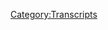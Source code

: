 {{DEFAULTSORT:
    #_TRANSCRIPT_0482:September 15, 2020
}}{{Transcript
    | title         = [[482: September 15, 2020]]
    | caption       = [https://knowledgefight.libsyn.com/482-september-15-2020 Listen to this episode on Libsyn]
    | episodeNumber = [[482: September 15, 2020|482]]
    | length        = 01:11:14
}}

{{MessageBox
    | header     = Warning: Bot Generated Content
    | text       = This transcript was automatically generated by transcription software and likely contains many mistakes and misattributions. Please check the audio for definitive quotes, attribution, and context.
    | image      = N3yvass4myg91.webp
    | imagewidth = 50px
    | id         = warning
}}

{{TranscriptBlock
    | name      = Unknown Speaker
    | timestamp = 00:00:00.000
    | text      = N-N-N-N-N-N-Knowledge Fight
}}

{{TranscriptBlock
    | name      = Unknown Speaker
    | timestamp = 00:00:13.000
    | text      = Dan and Jordan, I am sweating
}}

{{TranscriptBlock
    | name      = Unknown Speaker
    | timestamp = 00:00:18.000
    | text      = knowledgefight.com, it's time to pray
}}

{{TranscriptBlock
    | name      = Unknown Speaker
    | timestamp = 00:00:21.000
    | text      = I have great respect for knowledgefight, knowledgefight
}}

{{TranscriptBlock
    | name      = Unknown Speaker
    | timestamp = 00:00:25.000
    | text      = I'm sick of them posing as if they're the good guys, saying we are the bad guys, knowledgefight
}}

{{TranscriptBlock
    | name      = Unknown Speaker
    | timestamp = 00:00:30.000
    | text      = Dan and Jordan, knowledgefight
}}

{{TranscriptBlock
    | name      = Unknown Speaker
    | timestamp = 00:00:32.000
    | text      = Riddle her, riddle her, riddle her
}}

{{TranscriptBlock
    | name      = Unknown Speaker
    | timestamp = 00:00:35.000
    | text      = Need, need money
}}

{{TranscriptBlock
    | name      = Unknown Speaker
    | timestamp = 00:00:37.000
    | text      = Riddle her, riddle her, riddle her
}}

{{TranscriptBlock
    | name      = Unknown Speaker
    | timestamp = 00:00:39.000
    | text      = Andy Enchanze, Andy Enchanze
}}

{{TranscriptBlock
    | name      = Unknown Speaker
    | timestamp = 00:00:42.000
    | text      = Stop it, Andy Enchanze, Andy Enchanze
}}

{{TranscriptBlock
    | name      = Unknown Speaker
    | timestamp = 00:00:45.000
    | text      = Andy, Andy, it's time to pray
}}

{{TranscriptBlock
    | name      = Unknown Speaker
    | timestamp = 00:00:47.000
    | text      = Andy Enchanze, you're on the air, thanks for holding us
}}

{{TranscriptBlock
    | name      = Unknown Speaker
    | timestamp = 00:00:49.000
    | text      = Hello Alex, I'm a first time caller, I'm a huge fan, I love your work
}}

{{TranscriptBlock
    | name      = Unknown Speaker
    | timestamp = 00:00:53.000
    | text      = knowledgefight
}}

{{TranscriptBlock
    | name      = Unknown Speaker
    | timestamp = 00:00:55.000
    | text      = knowledgefight.com
}}

{{TranscriptBlock
    | name      = Unknown Speaker
    | timestamp = 00:00:57.000
    | text      = I love you
}}

{{TranscriptBlock
    | name      = Unknown Speaker
    | timestamp = 00:00:59.000
    | text      = Hey everybody, welcome back to knowledgefight, I'm Dan
}}

{{TranscriptBlock
    | name      = Unknown Speaker
    | timestamp = 00:01:01.000
    | text      = I'm Jordan
}}

{{TranscriptBlock
    | name      = Unknown Speaker
    | timestamp = 00:01:02.000
    | text      = We're a couple dudes, like sit around, drink novelty beverages and talk a little bit about Alex Jones
}}

{{TranscriptBlock
    | name      = Unknown Speaker
    | timestamp = 00:01:06.000
    | text      = Indeed we are Dan
}}

{{TranscriptBlock
    | name      = Unknown Speaker
    | timestamp = 00:01:07.000
    | text      = Jordan
}}

{{TranscriptBlock
    | name      = Unknown Speaker
    | timestamp = 00:01:08.000
    | text      = Jordan
}}

{{TranscriptBlock
    | name      = Unknown Speaker
    | timestamp = 00:01:09.000
    | text      = Quick question for you
}}

{{TranscriptBlock
    | name      = Unknown Speaker
    | timestamp = 00:01:10.000
    | text      = What's up?
}}

{{TranscriptBlock
    | name      = Unknown Speaker
    | timestamp = 00:01:11.000
    | text      = What's your bright spot today?
}}

{{TranscriptBlock
    | name      = Unknown Speaker
    | timestamp = 00:01:12.000
    | text      = Uh Jordan, today's bright spot comes in the form of a zip
}}

{{TranscriptBlock
    | name      = Unknown Speaker
    | timestamp = 00:01:15.000
    | text      = Uh oh
}}

{{TranscriptBlock
    | name      = Unknown Speaker
    | timestamp = 00:01:16.000
    | text      = Check in the mailbag
}}

{{TranscriptBlock
    | name      = Unknown Speaker
    | timestamp = 00:01:17.000
    | text      = Is there a mailbag?
}}

{{TranscriptBlock
    | name      = Unknown Speaker
    | timestamp = 00:01:18.000
    | text      = There is, there's enough mailbag discussion to get through that there's gotta be a bright spot
}}

{{TranscriptBlock
    | name      = Unknown Speaker
    | timestamp = 00:01:24.000
    | text      = And Jordan, close your eyes
}}

{{TranscriptBlock
    | name      = Unknown Speaker
    | timestamp = 00:01:26.000
    | text      = Close your eyes
}}

{{TranscriptBlock
    | name      = Unknown Speaker
    | timestamp = 00:01:27.000
    | text      = And they're closed
}}

{{TranscriptBlock
    | name      = Unknown Speaker
    | timestamp = 00:01:28.000
    | text      = Okay, keep them closed
}}

{{TranscriptBlock
    | name      = Unknown Speaker
    | timestamp = 00:01:29.000
    | text      = Alright
}}

{{TranscriptBlock
    | name      = Unknown Speaker
    | timestamp = 00:01:30.000
    | text      = Because we got this in the mailbag zip
}}

{{TranscriptBlock
    | name      = Unknown Speaker
    | timestamp = 00:01:34.000
    | text      = Everyone's crazy except, yes you can
}}

{{TranscriptBlock
    | name      = Unknown Speaker
    | timestamp = 00:01:36.000
    | text      = Okay
}}

{{TranscriptBlock
    | name      = Unknown Speaker
    | timestamp = 00:01:37.000
    | text      = Everyone's crazy except you and me and I'm not so sure about you
}}

{{TranscriptBlock
    | name      = Unknown Speaker
    | timestamp = 00:01:40.000
    | text      = Truffles finally sent us the book
}}

{{TranscriptBlock
    | name      = Unknown Speaker
    | timestamp = 00:01:42.000
    | text      = A book by Lionel
}}

{{TranscriptBlock
    | name      = Unknown Speaker
    | timestamp = 00:01:43.000
    | text      = Lionel
}}

{{TranscriptBlock
    | name      = Unknown Speaker
    | timestamp = 00:01:44.000
    | text      = America's favorite contrarian cuts loose
}}

{{TranscriptBlock
    | name      = Unknown Speaker
    | timestamp = 00:01:47.000
    | text      = So this is for you
}}

{{TranscriptBlock
    | name      = Unknown Speaker
    | timestamp = 00:01:48.000
    | text      = Let me take a look at this
}}

{{TranscriptBlock
    | name      = Unknown Speaker
    | timestamp = 00:01:49.000
    | text      = Hold on, we're gonna pull up a random page
}}

{{TranscriptBlock
    | name      = Unknown Speaker
    | timestamp = 00:01:51.000
    | text      = Uh, here's the note from uh, from uh, Truffkee
}}

{{TranscriptBlock
    | name      = Unknown Speaker
    | timestamp = 00:01:54.000
    | text      = Uh, tat guys
}}

{{TranscriptBlock
    | name      = Unknown Speaker
    | timestamp = 00:01:55.000
    | text      = As I talked about in the Facebook group, my dad would get me a book every Christmas
}}

{{TranscriptBlock
    | name      = Unknown Speaker
    | timestamp = 00:01:59.000
    | text      = Because he knew I liked comedy, he would just get a book from the humor section
}}

{{TranscriptBlock
    | name      = Unknown Speaker
    | timestamp = 00:02:03.000
    | text      = Many looked horrible and we were never read
}}

{{TranscriptBlock
    | name      = Unknown Speaker
    | timestamp = 00:02:05.000
    | text      = Traveling with me from house to house
}}

{{TranscriptBlock
    | name      = Unknown Speaker
    | timestamp = 00:02:07.000
    | text      = While looking through my books last weekend, I found this gem
}}

{{TranscriptBlock
    | name      = Unknown Speaker
    | timestamp = 00:02:10.000
    | text      = Do with it as you see fit
}}

{{TranscriptBlock
    | name      = Unknown Speaker
    | timestamp = 00:02:13.000
    | text      = Always felt guilty that I've never been able to give, so consider this a way to overdue way of saying thanks for the hours
}}

{{TranscriptBlock
    | name      = Unknown Speaker
    | timestamp = 00:02:20.000
    | text      = Miss you dorks
}}

{{TranscriptBlock
    | name      = Unknown Speaker
    | timestamp = 00:02:22.000
    | text      = Love Matt and Henry, not Erin, she doesn't understand why I listen
}}

{{TranscriptBlock
    | name      = Unknown Speaker
    | timestamp = 00:02:27.000
    | text      = Fair enough
}}

{{TranscriptBlock
    | name      = Unknown Speaker
    | timestamp = 00:02:28.000
    | text      = We love you too, Erin
}}

{{TranscriptBlock
    | name      = Unknown Speaker
    | timestamp = 00:02:29.000
    | text      = I was at your wedding, Erin
}}

{{TranscriptBlock
    | name      = Unknown Speaker
    | timestamp = 00:02:31.000
    | text      = So was I, uninvited, but I was there
}}

{{TranscriptBlock
    | name      = Unknown Speaker
    | timestamp = 00:02:33.000
    | text      = That's true, you were my plus one
}}

{{TranscriptBlock
    | name      = Unknown Speaker
    | timestamp = 00:02:35.000
    | text      = Alright, here's uh, here's page 120 from uh, everyone's crazy except you and me
}}

{{TranscriptBlock
    | name      = Unknown Speaker
    | timestamp = 00:02:41.000
    | text      = And I'm not so sure about you
}}

{{TranscriptBlock
    | name      = Unknown Speaker
    | timestamp = 00:02:42.000
    | text      = This chapter is called Hate Crimes, Can You Say Tautology?
}}

{{TranscriptBlock
    | name      = Unknown Speaker
    | timestamp = 00:02:46.000
    | text      = So you know it's good
}}

{{TranscriptBlock
    | name      = Unknown Speaker
    | timestamp = 00:02:48.000
    | text      = Uh, okay, here we go
}}

{{TranscriptBlock
    | name      = Unknown Speaker
    | timestamp = 00:02:50.000
    | text      = I recall a case I prosecuted
}}

{{TranscriptBlock
    | name      = Unknown Speaker
    | timestamp = 00:02:52.000
    | text      = Uh, a home was torched because its owners were gay
}}

{{TranscriptBlock
    | name      = Unknown Speaker
    | timestamp = 00:02:55.000
    | text      = Fine, well not fine, but bear with me
}}

{{TranscriptBlock
    | name      = Unknown Speaker
    | timestamp = 00:02:58.000
    | text      = You didn't start in the impression
}}

{{TranscriptBlock
    | name      = Unknown Speaker
    | timestamp = 00:02:59.000
    | text      = I know, but now it's gotta happen
}}

{{TranscriptBlock
    | name      = Unknown Speaker
    | timestamp = 00:03:01.000
    | text      = We charged this arsonist with, get ready, arson!
}}

{{TranscriptBlock
    | name      = Unknown Speaker
    | timestamp = 00:03:05.000
    | text      = First degree arson, baby, the max
}}

{{TranscriptBlock
    | name      = Unknown Speaker
    | timestamp = 00:03:07.000
    | text      = I was fighting fire with fire, but then I was approached by one of the owners who demanded I file the case as a hate crime
}}

{{TranscriptBlock
    | name      = Unknown Speaker
    | timestamp = 00:03:14.000
    | text      = Uh, wow, this goes on for a while
}}

{{TranscriptBlock
    | name      = Unknown Speaker
    | timestamp = 00:03:17.000
    | text      = He really doesn't like hate crime laws
}}

{{TranscriptBlock
    | name      = Unknown Speaker
    | timestamp = 00:03:19.000
    | text      = This is going on for a while and it's not great
}}

{{TranscriptBlock
    | name      = Unknown Speaker
    | timestamp = 00:03:22.000
    | text      = So we got another little thing here from Jimbo
}}

{{TranscriptBlock
    | name      = Unknown Speaker
    | timestamp = 00:03:25.000
    | text      = Okay
}}

{{TranscriptBlock
    | name      = Unknown Speaker
    | timestamp = 00:03:26.000
    | text      = Hey, hello Dan and Jordan, long time listener, first time writer
}}

{{TranscriptBlock
    | name      = Unknown Speaker
    | timestamp = 00:03:29.000
    | text      = I'm sorry I wasn't able to get to you this before the Lionel retrospective
}}

{{TranscriptBlock
    | name      = Unknown Speaker
    | timestamp = 00:03:33.000
    | text      = You Don't Look Like You Sound is an album of Lionel from way back
}}

{{TranscriptBlock
    | name      = Unknown Speaker
    | timestamp = 00:03:38.000
    | text      = What the shit?
}}

{{TranscriptBlock
    | name      = Unknown Speaker
    | timestamp = 00:03:40.000
    | text      = That includes some clips of him on WABC radio and some standup he did at a bar in Long Island
}}

{{TranscriptBlock
    | name      = Unknown Speaker
    | timestamp = 00:03:46.000
    | text      = Get the fuck out of here
}}

{{TranscriptBlock
    | name      = Unknown Speaker
    | timestamp = 00:03:48.000
    | text      = I listened to Lionel back in the early 90s in New York and was shocked to find out years later he changed from a largely apolitical jokester to full bore right wing loon
}}

{{TranscriptBlock
    | name      = Unknown Speaker
    | timestamp = 00:03:56.000
    | text      = I think the CD is a good example of what Jordan has said in the past
}}

{{TranscriptBlock
    | name      = Unknown Speaker
    | timestamp = 00:03:59.000
    | text      = Right wing weirdos are mostly just failed standup comedians
}}

{{TranscriptBlock
    | name      = Unknown Speaker
    | timestamp = 00:04:03.000
    | text      = Yeah
}}

{{TranscriptBlock
    | name      = Unknown Speaker
    | timestamp = 00:04:04.000
    | text      = So those are gifts, thank you Jimbo
}}

{{TranscriptBlock
    | name      = Unknown Speaker
    | timestamp = 00:04:06.000
    | text      = Yes, thank you very much
}}

{{TranscriptBlock
    | name      = Unknown Speaker
    | timestamp = 00:04:07.000
    | text      = And, uh, Druffky, thank you for the Lionel gift
}}

{{TranscriptBlock
    | name      = Unknown Speaker
    | timestamp = 00:04:10.000
    | text      = Yes, thank you very much
}}

{{TranscriptBlock
    | name      = Unknown Speaker
    | timestamp = 00:04:11.000
    | text      = This is something that I figured, like, look, I don't even like Lionel that much
}}

{{TranscriptBlock
    | name      = Unknown Speaker
    | timestamp = 00:04:15.000
    | text      = This is all about you
}}

{{TranscriptBlock
    | name      = Unknown Speaker
    | timestamp = 00:04:16.000
    | text      = So those are gifts for you
}}

{{TranscriptBlock
    | name      = Unknown Speaker
    | timestamp = 00:04:18.000
    | text      = Yes
}}

{{TranscriptBlock
    | name      = Unknown Speaker
    | timestamp = 00:04:19.000
    | text      = Then you should take those home
}}

{{TranscriptBlock
    | name      = Unknown Speaker
    | timestamp = 00:04:20.000
    | text      = I will
}}

{{TranscriptBlock
    | name      = Unknown Speaker
    | timestamp = 00:04:21.000
    | text      = But then I thought about it
}}

{{TranscriptBlock
    | name      = Unknown Speaker
    | timestamp = 00:04:22.000
    | text      = I need to get them away from you
}}

{{TranscriptBlock
    | name      = Unknown Speaker
    | timestamp = 00:04:23.000
    | text      = But I thought about it and, like, it's not really a gift for you if you've got to read the whole thing
}}

{{TranscriptBlock
    | name      = Unknown Speaker
    | timestamp = 00:04:27.000
    | text      = It's really only a gift for you if I can find the parts that are funny and play them for you
}}

{{TranscriptBlock
    | name      = Unknown Speaker
    | timestamp = 00:04:33.000
    | text      = Wait, no, then it turns into work
}}

{{TranscriptBlock
    | name      = Unknown Speaker
    | timestamp = 00:04:35.000
    | text      = Well, I mean, it's a wacky Wednesday option
}}

{{TranscriptBlock
    | name      = Unknown Speaker
    | timestamp = 00:04:38.000
    | text      = That's our job now
}}

{{TranscriptBlock
    | name      = Unknown Speaker
    | timestamp = 00:04:39.000
    | text      = It's a wacky Wednesday option
}}

{{TranscriptBlock
    | name      = Unknown Speaker
    | timestamp = 00:04:40.000
    | text      = That's true, that is
}}

{{TranscriptBlock
    | name      = Unknown Speaker
    | timestamp = 00:04:41.000
    | text      = So I think for, uh, maybe
}}

{{TranscriptBlock
    | name      = Unknown Speaker
    | timestamp = 00:04:42.000
    | text      = Ooh, you should burn, you should, uh, rip the CD on your computer
}}

{{TranscriptBlock
    | name      = Unknown Speaker
    | timestamp = 00:04:46.000
    | text      = We'll see if there's any good standup in there
}}

{{TranscriptBlock
    | name      = Unknown Speaker
    | timestamp = 00:04:48.000
    | text      = I think that might be a way to go
}}

{{TranscriptBlock
    | name      = Unknown Speaker
    | timestamp = 00:04:49.000
    | text      = So there may be
}}

{{TranscriptBlock
    | name      = Unknown Speaker
    | timestamp = 00:04:50.000
    | text      = I shall be giving you this CD back
}}

{{TranscriptBlock
    | name      = Unknown Speaker
    | timestamp = 00:04:51.000
    | text      = Well, I mean, certainly because, uh, like, I think I've exhausted most of his YouTube channel
}}

{{TranscriptBlock
    | name      = Unknown Speaker
    | timestamp = 00:04:57.000
    | text      = I would say so
}}

{{TranscriptBlock
    | name      = Unknown Speaker
    | timestamp = 00:04:58.000
    | text      = In terms of the funny stuff
}}

{{TranscriptBlock
    | name      = Unknown Speaker
    | timestamp = 00:04:59.000
    | text      = Uh, this might be exactly what we need to make the final installment of our Lionel trilogy
}}

{{TranscriptBlock
    | name      = Unknown Speaker
    | timestamp = 00:05:04.000
    | text      = Some people would say that you did that halfway through our second go-around with Lionel
}}

{{TranscriptBlock
    | name      = Unknown Speaker
    | timestamp = 00:05:09.000
    | text      = I would say halfway through the first one
}}

{{TranscriptBlock
    | name      = Unknown Speaker
    | timestamp = 00:05:10.000
    | text      = That's fair
}}

{{TranscriptBlock
    | name      = Unknown Speaker
    | timestamp = 00:05:11.000
    | text      = Because he is not funny
}}

{{TranscriptBlock
    | name      = Unknown Speaker
    | timestamp = 00:05:12.000
    | text      = He's not good
}}

{{TranscriptBlock
    | name      = Unknown Speaker
    | timestamp = 00:05:13.000
    | text      = Hey, backpacks, bah!
}}

{{TranscriptBlock
    | name      = Unknown Speaker
    | timestamp = 00:05:15.000
    | text      = Um, so that's a lot of fun
}}

{{TranscriptBlock
    | name      = Unknown Speaker
    | timestamp = 00:05:17.000
    | text      = That's a great bright spot
}}

{{TranscriptBlock
    | name      = Unknown Speaker
    | timestamp = 00:05:18.000
    | text      = Lionel, Lionel, Lionel, Lionel
}}

{{TranscriptBlock
    | name      = Unknown Speaker
    | timestamp = 00:05:21.000
    | text      = Lionel, Lionel
}}

{{TranscriptBlock
    | name      = Unknown Speaker
    | timestamp = 00:05:22.000
    | text      = Hey!
}}

{{TranscriptBlock
    | name      = Unknown Speaker
    | timestamp = 00:05:23.000
    | text      = Uh, so what's your bright spot?
}}

{{TranscriptBlock
    | name      = Unknown Speaker
    | timestamp = 00:05:24.000
    | text      = Uh, my bright spot is Dan, I finally, er, not finally, I got my partner a good gift for her birthday
}}

{{TranscriptBlock
    | name      = Unknown Speaker
    | timestamp = 00:05:31.000
    | text      = It's coming up next month
}}

{{TranscriptBlock
    | name      = Unknown Speaker
    | timestamp = 00:05:32.000
    | text      = Congratulations, happy birthday
}}

{{TranscriptBlock
    | name      = Unknown Speaker
    | timestamp = 00:05:33.000
    | text      = I would give it to you, but you might be able to guess her password and then you could steal her identity
}}

{{TranscriptBlock
    | name      = Unknown Speaker
    | timestamp = 00:05:37.000
    | text      = So we can't allow that
}}

{{TranscriptBlock
    | name      = Unknown Speaker
    | timestamp = 00:05:39.000
    | text      = Uh
}}

{{TranscriptBlock
    | name      = Unknown Speaker
    | timestamp = 00:05:40.000
    | text      = Well, I think we know some of the numbers
}}

{{TranscriptBlock
    | name      = Unknown Speaker
    | timestamp = 00:05:42.000
    | text      = Which ones?
}}

{{TranscriptBlock
    | name      = Unknown Speaker
    | timestamp = 00:05:44.000
    | text      = True, it could be in October
}}

{{TranscriptBlock
    | name      = Unknown Speaker
    | timestamp = 00:05:46.000
    | text      = Yeah
}}

{{TranscriptBlock
    | name      = Unknown Speaker
    | timestamp = 00:05:47.000
    | text      = Uh, and
}}

{{TranscriptBlock
    | name      = Unknown Speaker
    | timestamp = 00:05:48.000
    | text      = That is coming up
}}

{{TranscriptBlock
    | name      = Unknown Speaker
    | timestamp = 00:05:49.000
    | text      = Yeah, yeah, yeah, yeah
}}

{{TranscriptBlock
    | name      = Unknown Speaker
    | timestamp = 00:05:50.000
    | text      = So I'm excited to give her, here's what I did
}}

{{TranscriptBlock
    | name      = Unknown Speaker
    | timestamp = 00:05:53.000
    | text      = I got her a good gift
}}

{{TranscriptBlock
    | name      = Unknown Speaker
    | timestamp = 00:05:55.000
    | text      = Do you know what I'm saying?
}}

{{TranscriptBlock
    | name      = Unknown Speaker
    | timestamp = 00:05:56.000
    | text      = Here's what happened
}}

{{TranscriptBlock
    | name      = Unknown Speaker
    | timestamp = 00:05:57.000
    | text      = The way you're making your eyes look, that almost read like, expensive
}}

{{TranscriptBlock
    | name      = Unknown Speaker
    | timestamp = 00:06:01.000
    | text      = No, no, no, no, not expensive
}}

{{TranscriptBlock
    | name      = Unknown Speaker
    | timestamp = 00:06:02.000
    | text      = Okay
}}

{{TranscriptBlock
    | name      = Unknown Speaker
    | timestamp = 00:06:03.000
    | text      = This is my point, alright
}}

{{TranscriptBlock
    | name      = Unknown Speaker
    | timestamp = 00:06:04.000
    | text      = I came out the gate too hot
}}

{{TranscriptBlock
    | name      = Unknown Speaker
    | timestamp = 00:06:05.000
    | text      = Because your eyes did something weird
}}

{{TranscriptBlock
    | name      = Unknown Speaker
    | timestamp = 00:06:06.000
    | text      = My first gift for her, her birthday, was 20th anniversary tickets to the Miss Education of Lauryn Hill concert
}}

{{TranscriptBlock
    | name      = Unknown Speaker
    | timestamp = 00:06:13.000
    | text      = She's a huge Lauryn Hill fan
}}

{{TranscriptBlock
    | name      = Unknown Speaker
    | timestamp = 00:06:15.000
    | text      = And Lauryn Hill showed up
}}

{{TranscriptBlock
    | name      = Unknown Speaker
    | timestamp = 00:06:16.000
    | text      = That was the first gift, I'm not even gonna beat that ever, Dan
}}

{{TranscriptBlock
    | name      = Unknown Speaker
    | timestamp = 00:06:19.000
    | text      = No, that was year one
}}

{{TranscriptBlock
    | name      = Unknown Speaker
    | timestamp = 00:06:20.000
    | text      = Yeah
}}

{{TranscriptBlock
    | name      = Unknown Speaker
    | timestamp = 00:06:21.000
    | text      = Yeah
}}

{{TranscriptBlock
    | name      = Unknown Speaker
    | timestamp = 00:06:22.000
    | text      = No, I'm gonna lose from there on
}}

{{TranscriptBlock
    | name      = Unknown Speaker
    | timestamp = 00:06:23.000
    | text      = Yeah, you set the bar way too high
}}

{{TranscriptBlock
    | name      = Unknown Speaker
    | timestamp = 00:06:24.000
    | text      = What I gotta do is maintain now
}}

{{TranscriptBlock
    | name      = Unknown Speaker
    | timestamp = 00:06:27.000
    | text      = I gotta get consistently good gifts, you know what I'm saying?
}}

{{TranscriptBlock
    | name      = Unknown Speaker
    | timestamp = 00:06:30.000
    | text      = Mm-hmm
}}

{{TranscriptBlock
    | name      = Unknown Speaker
    | timestamp = 00:06:31.000
    | text      = I'm not gonna hit 50 home runs a year
}}

{{TranscriptBlock
    | name      = Unknown Speaker
    | timestamp = 00:06:33.000
    | text      = I gotta stick with the 25 that's gonna get me a good contract and a good career
}}

{{TranscriptBlock
    | name      = Unknown Speaker
    | timestamp = 00:06:37.000
    | text      = That's what I gotta do
}}

{{TranscriptBlock
    | name      = Unknown Speaker
    | timestamp = 00:06:38.000
    | text      = Right
}}

{{TranscriptBlock
    | name      = Unknown Speaker
    | timestamp = 00:06:39.000
    | text      = I can't be throwing out those big years anymore
}}

{{TranscriptBlock
    | name      = Unknown Speaker
    | timestamp = 00:06:41.000
    | text      = You don't wanna
}}

{{TranscriptBlock
    | name      = Unknown Speaker
    | timestamp = 00:06:42.000
    | text      = Blow out my knee
}}

{{TranscriptBlock
    | name      = Unknown Speaker
    | timestamp = 00:06:43.000
    | text      = You're like Mike Trout
}}

{{TranscriptBlock
    | name      = Unknown Speaker
    | timestamp = 00:06:44.000
    | text      = Exactly
}}

{{TranscriptBlock
    | name      = Unknown Speaker
    | timestamp = 00:06:45.000
    | text      = First season
}}

{{TranscriptBlock
    | name      = Unknown Speaker
    | timestamp = 00:06:46.000
    | text      = Great first season
}}

{{TranscriptBlock
    | name      = Unknown Speaker
    | timestamp = 00:06:47.000
    | text      = And then the best baseball player in history, is that what you're saying?
}}

{{TranscriptBlock
    | name      = Unknown Speaker
    | timestamp = 00:06:49.000
    | text      = Mm-hmm
}}

{{TranscriptBlock
    | name      = Unknown Speaker
    | timestamp = 00:06:50.000
    | text      = You understand Mike Trout is the best baseball player in the history of the game
}}

{{TranscriptBlock
    | name      = Unknown Speaker
    | timestamp = 00:06:53.000
    | text      = I've lost track of baseball
}}

{{TranscriptBlock
    | name      = Unknown Speaker
    | timestamp = 00:06:55.000
    | text      = He's the best baseball player
}}

{{TranscriptBlock
    | name      = Unknown Speaker
    | timestamp = 00:06:57.000
    | text      = He was a rookie
}}

{{TranscriptBlock
    | name      = Unknown Speaker
    | timestamp = 00:06:58.000
    | text      = That's ever been
}}

{{TranscriptBlock
    | name      = Unknown Speaker
    | timestamp = 00:06:59.000
    | text      = He was a rookie the last time I played fantasy baseball and I have not checked since
}}

{{TranscriptBlock
    | name      = Unknown Speaker
    | timestamp = 00:07:03.000
    | text      = Yeah, yeah, yeah
}}

{{TranscriptBlock
    | name      = Unknown Speaker
    | timestamp = 00:07:04.000
    | text      = In terms of wins above replacement, he's the best there's ever been
}}

{{TranscriptBlock
    | name      = Unknown Speaker
    | timestamp = 00:07:08.000
    | text      = I thought maybe he had like an amazing rookie season and then turned into a good player
}}

{{TranscriptBlock
    | name      = Unknown Speaker
    | timestamp = 00:07:13.000
    | text      = No
}}

{{TranscriptBlock
    | name      = Unknown Speaker
    | timestamp = 00:07:14.000
    | text      = He's the best
}}

{{TranscriptBlock
    | name      = Unknown Speaker
    | timestamp = 00:07:15.000
    | text      = Now here's what he did
}}

{{TranscriptBlock
    | name      = Unknown Speaker
    | timestamp = 00:07:16.000
    | text      = Shit
}}

{{TranscriptBlock
    | name      = Unknown Speaker
    | timestamp = 00:07:17.000
    | text      = He had an amazing rookie season and then he worked on the holes in his game the next season
}}

{{TranscriptBlock
    | name      = Unknown Speaker
    | timestamp = 00:07:20.000
    | text      = and made those great
}}

{{TranscriptBlock
    | name      = Unknown Speaker
    | timestamp = 00:07:21.000
    | text      = This is
}}

{{TranscriptBlock
    | name      = Unknown Speaker
    | timestamp = 00:07:22.000
    | text      = And then the next season he worked on the other things that were a problem and made those great
}}

{{TranscriptBlock
    | name      = Unknown Speaker
    | timestamp = 00:07:26.000
    | text      = He has gotten better every single
}}

{{TranscriptBlock
    | name      = Unknown Speaker
    | timestamp = 00:07:28.000
    | text      = He's the greatest
}}

{{TranscriptBlock
    | name      = Unknown Speaker
    | timestamp = 00:07:29.000
    | text      = I'm sorry
}}

{{TranscriptBlock
    | name      = Unknown Speaker
    | timestamp = 00:07:30.000
    | text      = I have a lot of feelings about Mike Trout
}}

{{TranscriptBlock
    | name      = Unknown Speaker
    | timestamp = 00:07:31.000
    | text      = This is why I shouldn't make references
}}

{{TranscriptBlock
    | name      = Unknown Speaker
    | timestamp = 00:07:33.000
    | text      = Don't do it
}}

{{TranscriptBlock
    | name      = Unknown Speaker
    | timestamp = 00:07:34.000
    | text      = In the arenas that I don't know anything about
}}

{{TranscriptBlock
    | name      = Unknown Speaker
    | timestamp = 00:07:38.000
    | text      = So, Lauren Hill tickets
}}

{{TranscriptBlock
    | name      = Unknown Speaker
    | timestamp = 00:07:39.000
    | text      = Sorry about that
}}

{{TranscriptBlock
    | name      = Unknown Speaker
    | timestamp = 00:07:40.000
    | text      = Yes
}}

{{TranscriptBlock
    | name      = Unknown Speaker
    | timestamp = 00:07:41.000
    | text      = Good rookie season
}}

{{TranscriptBlock
    | name      = Unknown Speaker
    | timestamp = 00:07:42.000
    | text      = Too good
}}

{{TranscriptBlock
    | name      = Unknown Speaker
    | timestamp = 00:07:43.000
    | text      = This is the rookie of the year call caliber
}}

{{TranscriptBlock
    | name      = Unknown Speaker
    | timestamp = 00:07:44.000
    | text      = Rookie of the year
}}

{{TranscriptBlock
    | name      = Unknown Speaker
    | timestamp = 00:07:45.000
    | text      = Amazing stuff
}}

{{TranscriptBlock
    | name      = Unknown Speaker
    | timestamp = 00:07:46.000
    | text      = Next gift, way worse, got her sheets
}}

{{TranscriptBlock
    | name      = Unknown Speaker
    | timestamp = 00:07:49.000
    | text      = What kind of sheets?
}}

{{TranscriptBlock
    | name      = Unknown Speaker
    | timestamp = 00:07:50.000
    | text      = They were really, really nice sheets, high thread count
}}

{{TranscriptBlock
    | name      = Unknown Speaker
    | timestamp = 00:07:52.000
    | text      = What fabric, Dick?
}}

{{TranscriptBlock
    | name      = Unknown Speaker
    | timestamp = 00:07:54.000
    | text      = No idea
}}

{{TranscriptBlock
    | name      = Unknown Speaker
    | timestamp = 00:07:55.000
    | text      = Just really, really nice ones
}}

{{TranscriptBlock
    | name      = Unknown Speaker
    | timestamp = 00:07:57.000
    | text      = It's not a good gift if you don't know what the fabric was
}}

{{TranscriptBlock
    | name      = Unknown Speaker
    | timestamp = 00:07:59.000
    | text      = I don't know, is it linen?
}}

{{TranscriptBlock
    | name      = Unknown Speaker
    | timestamp = 00:08:00.000
    | text      = Is that the good one?
}}

{{TranscriptBlock
    | name      = Unknown Speaker
    | timestamp = 00:08:01.000
    | text      = Satin?
}}

{{TranscriptBlock
    | name      = Unknown Speaker
    | timestamp = 00:08:02.000
    | text      = They weren't silk
}}

{{TranscriptBlock
    | name      = Unknown Speaker
    | timestamp = 00:08:03.000
    | text      = Satin might be right
}}

{{TranscriptBlock
    | name      = Unknown Speaker
    | timestamp = 00:08:04.000
    | text      = I don't know
}}

{{TranscriptBlock
    | name      = Unknown Speaker
    | timestamp = 00:08:05.000
    | text      = What's good?
}}

{{TranscriptBlock
    | name      = Unknown Speaker
    | timestamp = 00:08:06.000
    | text      = Is satin better than
}}

{{TranscriptBlock
    | name      = Unknown Speaker
    | timestamp = 00:08:07.000
    | text      = Satin's better than linen I think
}}

{{TranscriptBlock
    | name      = Unknown Speaker
    | timestamp = 00:08:08.000
    | text      = Anyways, they were very luxurious sheets and I thought they were good
}}

{{TranscriptBlock
    | name      = Unknown Speaker
    | timestamp = 00:08:11.000
    | text      = That's basically, as I, you know, that's like getting somebody a vacuum cleaner
}}

{{TranscriptBlock
    | name      = Unknown Speaker
    | timestamp = 00:08:14.000
    | text      = You guys share a bed
}}

{{TranscriptBlock
    | name      = Unknown Speaker
    | timestamp = 00:08:15.000
    | text      = That's a practical gift
}}

{{TranscriptBlock
    | name      = Unknown Speaker
    | timestamp = 00:08:16.000
    | text      = That's a gift for you too
}}

{{TranscriptBlock
    | name      = Unknown Speaker
    | timestamp = 00:08:17.000
    | text      = Exactly
}}

{{TranscriptBlock
    | name      = Unknown Speaker
    | timestamp = 00:08:18.000
    | text      = I failed, I failed miserably
}}

{{TranscriptBlock
    | name      = Unknown Speaker
    | timestamp = 00:08:19.000
    | text      = But then again, you got to go to Lauren Hill with her, so
}}

{{TranscriptBlock
    | name      = Unknown Speaker
    | timestamp = 00:08:22.000
    | text      = Exactly
}}

{{TranscriptBlock
    | name      = Unknown Speaker
    | timestamp = 00:08:23.000
    | text      = That's also, that's much like the sheets, a gift you both enjoy
}}

{{TranscriptBlock
    | name      = Unknown Speaker
    | timestamp = 00:08:25.000
    | text      = No, apparently I'm a fucking bad person
}}

{{TranscriptBlock
    | name      = Unknown Speaker
    | timestamp = 00:08:28.000
    | text      = I realize this, I'm trying to be good
}}

{{TranscriptBlock
    | name      = Unknown Speaker
    | timestamp = 00:08:30.000
    | text      = I'm trying
}}

{{TranscriptBlock
    | name      = Unknown Speaker
    | timestamp = 00:08:31.000
    | text      = That's why I got her a gift for her
}}

{{TranscriptBlock
    | name      = Unknown Speaker
    | timestamp = 00:08:33.000
    | text      = That's good
}}

{{TranscriptBlock
    | name      = Unknown Speaker
    | timestamp = 00:08:34.000
    | text      = Not great?
}}

{{TranscriptBlock
    | name      = Unknown Speaker
    | timestamp = 00:08:35.000
    | text      = Not bad
}}

{{TranscriptBlock
    | name      = Unknown Speaker
    | timestamp = 00:08:36.000
    | text      = I know that she doesn't listen, so you could say what it is, but you shouldn't still
}}

{{TranscriptBlock
    | name      = Unknown Speaker
    | timestamp = 00:08:39.000
    | text      = No, not a chance
}}

{{TranscriptBlock
    | name      = Unknown Speaker
    | timestamp = 00:08:40.000
    | text      = That's spiritually against the rules of gifts
}}

{{TranscriptBlock
    | name      = Unknown Speaker
    | timestamp = 00:08:42.000
    | text      = Absolutely
}}

{{TranscriptBlock
    | name      = Unknown Speaker
    | timestamp = 00:08:43.000
    | text      = Well, congratulations on
}}

{{TranscriptBlock
    | name      = Unknown Speaker
    | timestamp = 00:08:44.000
    | text      = I'll tell you what her birthday is though
}}

{{TranscriptBlock
    | name      = Unknown Speaker
    | timestamp = 00:08:45.000
    | text      = Okay
}}

{{TranscriptBlock
    | name      = Unknown Speaker
    | timestamp = 00:08:46.000
    | text      = And her password
}}

{{TranscriptBlock
    | name      = Unknown Speaker
    | timestamp = 00:08:47.000
    | text      = Congratulations on finding a good gift
}}

{{TranscriptBlock
    | name      = Unknown Speaker
    | timestamp = 00:08:49.000
    | text      = I'm happy
}}

{{TranscriptBlock
    | name      = Unknown Speaker
    | timestamp = 00:08:50.000
    | text      = That always feels good
}}

{{TranscriptBlock
    | name      = Unknown Speaker
    | timestamp = 00:08:51.000
    | text      = It does
}}

{{TranscriptBlock
    | name      = Unknown Speaker
    | timestamp = 00:08:52.000
    | text      = So Jordan, today we're going to be taking a look at September 15th, 2020
}}

{{TranscriptBlock
    | name      = Unknown Speaker
    | timestamp = 00:08:56.000
    | text      = I'm Dan, this is 2020
}}

{{TranscriptBlock
    | name      = Unknown Speaker
    | timestamp = 00:08:57.000
    | text      = God dammit
}}

{{TranscriptBlock
    | name      = Unknown Speaker
    | timestamp = 00:08:58.000
    | text      = On the Alex Jones show
}}

{{TranscriptBlock
    | name      = Unknown Speaker
    | timestamp = 00:08:59.000
    | text      = But I think that what we're going to do is we're going to take a real limited view on it
}}

{{TranscriptBlock
    | name      = Unknown Speaker
    | timestamp = 00:09:04.000
    | text      = Yeah
}}

{{TranscriptBlock
    | name      = Unknown Speaker
    | timestamp = 00:09:05.000
    | text      = So there's a lot, like I had some expectations of what I thought I was looking around at
}}

{{TranscriptBlock
    | name      = Unknown Speaker
    | timestamp = 00:09:09.000
    | text      = And just a lot, it was flat
}}

{{TranscriptBlock
    | name      = Unknown Speaker
    | timestamp = 00:09:11.000
    | text      = Yeah
}}

{{TranscriptBlock
    | name      = Unknown Speaker
    | timestamp = 00:09:12.000
    | text      = It was a pretty flat show, but there are some things that I think are actually really worth
}}

{{TranscriptBlock
    | name      = Unknown Speaker
    | timestamp = 00:09:15.000
    | text      = and important to discuss
}}

{{TranscriptBlock
    | name      = Unknown Speaker
    | timestamp = 00:09:17.000
    | text      = And so I'm not going to give short shrift to those things
}}

{{TranscriptBlock
    | name      = Unknown Speaker
    | timestamp = 00:09:19.000
    | text      = Sure
}}

{{TranscriptBlock
    | name      = Unknown Speaker
    | timestamp = 00:09:20.000
    | text      = But as a whole, there's a lot that leaves a lot to be desired
}}

{{TranscriptBlock
    | name      = Unknown Speaker
    | timestamp = 00:09:24.000
    | text      = Yeah, I can imagine so
}}

{{TranscriptBlock
    | name      = Unknown Speaker
    | timestamp = 00:09:25.000
    | text      = What does not leave a lot to be desired is our very positive feelings that we have towards
}}

{{TranscriptBlock
    | name      = Unknown Speaker
    | timestamp = 00:09:29.000
    | text      = the people who have signed up and are supporting the show
}}

{{TranscriptBlock
    | name      = Unknown Speaker
    | timestamp = 00:09:31.000
    | text      = That's a great transition
}}

{{TranscriptBlock
    | name      = Unknown Speaker
    | timestamp = 00:09:32.000
    | text      = Thank you
}}

{{TranscriptBlock
    | name      = Unknown Speaker
    | timestamp = 00:09:33.000
    | text      = So first, Maze D, thank you so much, you are now a policy wonk
}}

{{TranscriptBlock
    | name      = Unknown Speaker
    | timestamp = 00:09:36.000
    | text      = I'm a policy wonk
}}

{{TranscriptBlock
    | name      = Unknown Speaker
    | timestamp = 00:09:37.000
    | text      = Thank you very much, Maze
}}

{{TranscriptBlock
    | name      = Unknown Speaker
    | timestamp = 00:09:38.000
    | text      = Next, Kyle S, thank you so much, you are now a policy wonk
}}

{{TranscriptBlock
    | name      = Unknown Speaker
    | timestamp = 00:09:40.000
    | text      = I'm a policy wonk
}}

{{TranscriptBlock
    | name      = Unknown Speaker
    | timestamp = 00:09:41.000
    | text      = Thank you, Kyle
}}

{{TranscriptBlock
    | name      = Unknown Speaker
    | timestamp = 00:09:42.000
    | text      = Thank you very much, Kyle
}}

{{TranscriptBlock
    | name      = Unknown Speaker
    | timestamp = 00:09:43.000
    | text      = Jordan was distracted by the Lionel book
}}

{{TranscriptBlock
    | name      = Unknown Speaker
    | timestamp = 00:09:46.000
    | text      = No, I was looking up something that I was going to say later
}}

{{TranscriptBlock
    | name      = Unknown Speaker
    | timestamp = 00:09:50.000
    | text      = But yeah, and it's just as good as you might imagine
}}

{{TranscriptBlock
    | name      = Unknown Speaker
    | timestamp = 00:09:54.000
    | text      = Thank you so much, Alan L, you are now a policy wonk
}}

{{TranscriptBlock
    | name      = Unknown Speaker
    | timestamp = 00:09:57.000
    | text      = I'm a policy wonk
}}

{{TranscriptBlock
    | name      = Unknown Speaker
    | timestamp = 00:09:58.000
    | text      = Thank you very much, Alan
}}

{{TranscriptBlock
    | name      = Unknown Speaker
    | timestamp = 00:09:59.000
    | text      = Thank you
}}

{{TranscriptBlock
    | name      = Unknown Speaker
    | timestamp = 00:10:00.000
    | text      = Next, 60 seconds is too long for a theme tune
}}

{{TranscriptBlock
    | name      = Unknown Speaker
    | timestamp = 00:10:02.000
    | text      = Disagree with your name, but thank you, you are now a policy wonk
}}

{{TranscriptBlock
    | name      = Unknown Speaker
    | timestamp = 00:10:06.000
    | text      = I'm a policy wonk
}}

{{TranscriptBlock
    | name      = Unknown Speaker
    | timestamp = 00:10:07.000
    | text      = Thank you very much, 60 seconds is the right length of a tune
}}

{{TranscriptBlock
    | name      = Unknown Speaker
    | timestamp = 00:10:10.000
    | text      = Exactly
}}

{{TranscriptBlock
    | name      = Unknown Speaker
    | timestamp = 00:10:11.000
    | text      = Next, Steven S, thank you so much, you are now a policy wonk
}}

{{TranscriptBlock
    | name      = Unknown Speaker
    | timestamp = 00:10:14.000
    | text      = I'm a policy wonk
}}

{{TranscriptBlock
    | name      = Unknown Speaker
    | timestamp = 00:10:15.000
    | text      = Thank you very much, Steven
}}

{{TranscriptBlock
    | name      = Unknown Speaker
    | timestamp = 00:10:16.000
    | text      = Next, Jeremiah, thank you so much, you are now a policy wonk
}}

{{TranscriptBlock
    | name      = Unknown Speaker
    | timestamp = 00:10:19.000
    | text      = I'm a policy wonk
}}

{{TranscriptBlock
    | name      = Unknown Speaker
    | timestamp = 00:10:20.000
    | text      = Thank you very much, Jeremiah
}}

{{TranscriptBlock
    | name      = Unknown Speaker
    | timestamp = 00:10:21.000
    | text      = Thank you
}}

{{TranscriptBlock
    | name      = Unknown Speaker
    | timestamp = 00:10:22.000
    | text      = And then John Bolton's mustache, thank you so much, you are now a policy wonk
}}

{{TranscriptBlock
    | name      = Unknown Speaker
    | timestamp = 00:10:25.000
    | text      = I'm a policy wonk
}}

{{TranscriptBlock
    | name      = Unknown Speaker
    | timestamp = 00:10:26.000
    | text      = Thank you very much, John Bolton's mustache
}}

{{TranscriptBlock
    | name      = Unknown Speaker
    | timestamp = 00:10:28.000
    | text      = You can just picture that mustache hitting the keys in order to sign in for an account
}}

{{TranscriptBlock
    | name      = Unknown Speaker
    | timestamp = 00:10:31.000
    | text      = Totally, absolutely
}}

{{TranscriptBlock
    | name      = Unknown Speaker
    | timestamp = 00:10:32.000
    | text      = It has its own hands
}}

{{TranscriptBlock
    | name      = Unknown Speaker
    | timestamp = 00:10:33.000
    | text      = Yeah, yeah
}}

{{TranscriptBlock
    | name      = Unknown Speaker
    | timestamp = 00:10:34.000
    | text      = For sure
}}

{{TranscriptBlock
    | name      = Unknown Speaker
    | timestamp = 00:10:35.000
    | text      = It's a cotton pack, though, typing
}}

{{TranscriptBlock
    | name      = Unknown Speaker
    | timestamp = 00:10:36.000
    | text      = Uh-oh, naturally
}}

{{TranscriptBlock
    | name      = Unknown Speaker
    | timestamp = 00:10:37.000
    | text      = Yeah, yeah, yeah
}}

{{TranscriptBlock
    | name      = Unknown Speaker
    | timestamp = 00:10:38.000
    | text      = Salinger used to type like that
}}

{{TranscriptBlock
    | name      = Unknown Speaker
    | timestamp = 00:10:39.000
    | text      = Is that right?
}}

{{TranscriptBlock
    | name      = Unknown Speaker
    | timestamp = 00:10:40.000
    | text      = Yeah, that's John Bolton's mustache, too
}}

{{TranscriptBlock
    | name      = Unknown Speaker
    | timestamp = 00:10:42.000
    | text      = Okay
}}

{{TranscriptBlock
    | name      = Unknown Speaker
    | timestamp = 00:10:43.000
    | text      = Alright
}}

{{TranscriptBlock
    | name      = Unknown Speaker
    | timestamp = 00:10:44.000
    | text      = Then finally, I'd like to say thank you to a couple of people who donated on an elevated
}}

{{TranscriptBlock
    | name      = Unknown Speaker
    | timestamp = 00:10:46.000
    | text      = level, we appreciate that very much
}}

{{TranscriptBlock
    | name      = Unknown Speaker
    | timestamp = 00:10:47.000
    | text      = So all capital letters, CAF, thank you so much, you are now a technocrat
}}

{{TranscriptBlock
    | name      = Unknown Speaker
    | timestamp = 00:10:50.000
    | text      = And Amanda B, thank you so much, you are now a technocrat
}}

{{TranscriptBlock
    | name      = Unknown Speaker
    | timestamp = 00:10:53.000
    | text      = I'm a policy wonk
}}

{{TranscriptBlock
    | name      = Unknown Speaker
    | timestamp = 00:10:54.000
    | text      = Crikey, mate, that's fantastic, have yourself a brew
}}

{{TranscriptBlock
    | name      = Unknown Speaker
    | timestamp = 00:10:57.000
    | text      = How's your 401k doing, bro?
}}

{{TranscriptBlock
    | name      = Unknown Speaker
    | timestamp = 00:10:59.000
    | text      = Alright, we gotta go full tilt boogie on this, Watson, alright?
}}

{{TranscriptBlock
    | name      = Unknown Speaker
    | timestamp = 00:11:01.000
    | text      = Let's just get down to business
}}

{{TranscriptBlock
    | name      = Unknown Speaker
    | timestamp = 00:11:03.000
    | text      = We ain't making that money off that heroin
}}

{{TranscriptBlock
    | name      = Unknown Speaker
    | timestamp = 00:11:05.000
    | text      = Why you pimps so good?
}}

{{TranscriptBlock
    | name      = Unknown Speaker
    | timestamp = 00:11:07.000
    | text      = My neck is freakishly large
}}

{{TranscriptBlock
    | name      = Unknown Speaker
    | timestamp = 00:11:09.000
    | text      = I declare info war on you
}}

{{TranscriptBlock
    | name      = Unknown Speaker
    | timestamp = 00:11:11.000
    | text      = Thank you so much, CAF, and thank you so much, Amanda B
}}

{{TranscriptBlock
    | name      = Unknown Speaker
    | timestamp = 00:11:14.000
    | text      = Yes, thank you very much to the both of you
}}

{{TranscriptBlock
    | name      = Unknown Speaker
    | timestamp = 00:11:15.000
    | text      = If you're out there listening and thinking, hey, I enjoy this show, I'd like to support
}}

{{TranscriptBlock
    | name      = Unknown Speaker
    | timestamp = 00:11:17.000
    | text      = these gents, you can do that by going to our website, knowledgefight.com, clicking the
}}

{{TranscriptBlock
    | name      = Unknown Speaker
    | timestamp = 00:11:20.000
    | text      = button that says support the show, we would appreciate it
}}

{{TranscriptBlock
    | name      = Unknown Speaker
    | timestamp = 00:11:23.000
    | text      = Indeed you could, or you could open up everyone's crazy except you and me to a random page
}}

{{TranscriptBlock
    | name      = Unknown Speaker
    | timestamp = 00:11:28.000
    | text      = And I'm not so sure about you
}}

{{TranscriptBlock
    | name      = Unknown Speaker
    | timestamp = 00:11:29.000
    | text      = Random page, you can pull out a random paragraph here, and let's look it over
}}

{{TranscriptBlock
    | name      = Unknown Speaker
    | timestamp = 00:11:36.000
    | text      = Look at our funeral processes! That's the sickest thing that we still do, next to NASCAR
}}

{{TranscriptBlock
    | name      = Unknown Speaker
    | timestamp = 00:11:43.000
    | text      = And you can take a great joke like that, boil it down, make it something way better, and
}}

{{TranscriptBlock
    | name      = Unknown Speaker
    | timestamp = 00:11:49.000
    | text      = give it to a charitable organization or bail fund in your area, and it'll be a great idea
}}

{{TranscriptBlock
    | name      = Unknown Speaker
    | timestamp = 00:11:54.000
    | text      = That's about as smooth as it could be
}}

{{TranscriptBlock
    | name      = Unknown Speaker
    | timestamp = 00:11:55.000
    | text      = And it's pretty good, alright
}}

{{TranscriptBlock
    | name      = Unknown Speaker
    | timestamp = 00:11:57.000
    | text      = So, Jordan, today, like I said, we're going over the Tuesday episode, and the 15th of
}}

{{TranscriptBlock
    | name      = Unknown Speaker
    | timestamp = 00:12:03.000
    | text      = September, and I kind of expected that Alex would be in self-defense mode, in damage control
}}

{{TranscriptBlock
    | name      = Unknown Speaker
    | timestamp = 00:12:12.000
    | text      = mode, because the day before, on social media, Twitter, and the news, there was a conversation
}}

{{TranscriptBlock
    | name      = Unknown Speaker
    | timestamp = 00:12:18.000
    | text      = that was going around about a whistleblower complaint
}}

{{TranscriptBlock
    | name      = Unknown Speaker
    | timestamp = 00:12:21.000
    | text      = Yeah, The Intercept released that, I believe
}}

{{TranscriptBlock
    | name      = Unknown Speaker
    | timestamp = 00:12:23.000
    | text      = Yeah, and it was on behalf of Project South, the Institute for the Elimination of Poverty
}}

{{TranscriptBlock
    | name      = Unknown Speaker
    | timestamp = 00:12:29.000
    | text      = and Genocide, had put out a whistleblower complaint from a nurse, Dawn Wooten, who worked
}}

{{TranscriptBlock
    | name      = Unknown Speaker
    | timestamp = 00:12:36.000
    | text      = at the Irwin County Detention Center
}}

{{TranscriptBlock
    | name      = Unknown Speaker
    | timestamp = 00:12:39.000
    | text      = There's a number of interviews they did with immigrants who had been detained, cataloging
}}

{{TranscriptBlock
    | name      = Unknown Speaker
    | timestamp = 00:12:47.000
    | text      = a number of
}}

{{TranscriptBlock
    | name      = Unknown Speaker
    | timestamp = 00:12:49.000
    | text      = Real fucked up shit
}}

{{TranscriptBlock
    | name      = Unknown Speaker
    | timestamp = 00:12:51.000
    | text      = Yeah, I want to say
}}

{{TranscriptBlock
    | name      = Unknown Speaker
    | timestamp = 00:12:53.000
    | text      = Real Nazi shit
}}

{{TranscriptBlock
    | name      = Unknown Speaker
    | timestamp = 00:12:54.000
    | text      = I want to say shortcomings in healthcare, but I think that would be almost too diplomatic
}}

{{TranscriptBlock
    | name      = Unknown Speaker
    | timestamp = 00:12:59.000
    | text      = of a way to put it
}}

{{TranscriptBlock
    | name      = Unknown Speaker
    | timestamp = 00:13:00.000
    | text      = Understatement of the year
}}

{{TranscriptBlock
    | name      = Unknown Speaker
    | timestamp = 00:13:02.000
    | text      = Certainly, the thing that was leading a lot of these stories was a bit of information
}}

{{TranscriptBlock
    | name      = Unknown Speaker
    | timestamp = 00:13:07.000
    | text      = about a particular doctor that a number of the female detainees had gone to, who apparently
}}

{{TranscriptBlock
    | name      = Unknown Speaker
    | timestamp = 00:13:14.000
    | text      = seemed to have a high rate of giving people hysterectomies that was suspicious, and some
}}

{{TranscriptBlock
    | name      = Unknown Speaker
    | timestamp = 00:13:20.000
    | text      = of these people who had had the procedure done seemed to be unaware or confused about
}}

{{TranscriptBlock
    | name      = Unknown Speaker
    | timestamp = 00:13:25.000
    | text      = why it was done. These sorts of things are human rights issues that are staggering and
}}

{{TranscriptBlock
    | name      = Unknown Speaker
    | timestamp = 00:13:31.000
    | text      = horrifying, and while this is a whistleblower complaint, it requires investigation, and
}}

{{TranscriptBlock
    | name      = Unknown Speaker
    | timestamp = 00:13:37.000
    | text      = it needs to be investigated, and I hope will be thoroughly, you do still expect that the
}}

{{TranscriptBlock
    | name      = Unknown Speaker
    | timestamp = 00:13:43.000
    | text      = next day, after this is a big piece of the media cycle, Alex Jones would have something
}}

{{TranscriptBlock
    | name      = Unknown Speaker
    | timestamp = 00:13:48.000
    | text      = to say about it. You would think that this would be something that he would come out
}}

{{TranscriptBlock
    | name      = Unknown Speaker
    | timestamp = 00:13:52.000
    | text      = in front of and do damage control, because there's so many intersections of Alex Jones
}}

{{TranscriptBlock
    | name      = Unknown Speaker
    | timestamp = 00:13:57.000
    | text      = type issues that are here, that are a real problem for him. With his ideas about the
}}

{{TranscriptBlock
    | name      = Unknown Speaker
    | timestamp = 00:14:04.000
    | text      = globalists wanting to sterilize people, his ideas about immigrants, there's a lot of
}}

{{TranscriptBlock
    | name      = Unknown Speaker
    | timestamp = 00:14:11.000
    | text      = things that make this, when I saw this news, I thought this was a particularly Alex Jones
}}

{{TranscriptBlock
    | name      = Unknown Speaker
    | timestamp = 00:14:17.000
    | text      = meatball, or at least something that he would need to discuss.
}}

{{TranscriptBlock
    | name      = Unknown Speaker
    | timestamp = 00:14:23.000
    | text      = Yeah, a Nazi doctor so evil America would have brought him here after World War II.
}}

{{TranscriptBlock
    | name      = Unknown Speaker
    | timestamp = 00:14:28.000
    | text      = So when this story is coming up and is of a lot of people's attention, it seems like
}}

{{TranscriptBlock
    | name      = Unknown Speaker
    | timestamp = 00:14:39.000
    | text      = if that's on Monday, then Tuesday's show, Alex is going to be talking about it, and
}}

{{TranscriptBlock
    | name      = Unknown Speaker
    | timestamp = 00:14:44.000
    | text      = so, I was kind of surprised, but maybe I shouldn't be anymore, that he didn't talk about it,
}}

{{TranscriptBlock
    | name      = Unknown Speaker
    | timestamp = 00:14:50.000
    | text      = really. Why would you? It's just a whole bunch of this.
}}

{{TranscriptBlock
    | name      = Unknown Speaker
    | timestamp = 00:15:19.000
    | text      = So, this is the leading story, this is the head story. Black Lives Matter admits that
}}

{{TranscriptBlock
    | name      = Unknown Speaker
    | timestamp = 00:15:30.000
    | text      = they worship the devil and they kill police in order to sacrifice to their demonic blood
}}

{{TranscriptBlock
    | name      = Unknown Speaker
    | timestamp = 00:15:36.000
    | text      = lust. It's a ritual sacrifice. And it's, you know, my patience wears thin. It's really
}}

{{TranscriptBlock
    | name      = Unknown Speaker
    | timestamp = 00:15:46.000
    | text      = hard for me to approach this because that's not even something that I'm interested in
}}

{{TranscriptBlock
    | name      = Unknown Speaker
    | timestamp = 00:15:52.000
    | text      = really responding to. It's silly. This is nonsensical.
}}

{{TranscriptBlock
    | name      = Unknown Speaker
    | timestamp = 00:15:57.000
    | text      = Yeah, we can't really have a discussion about the merits of any arguments whenever you're
}}

{{TranscriptBlock
    | name      = Unknown Speaker
    | timestamp = 00:16:03.000
    | text      = automatically just invalidating one by being like, eh, they work for Satan. Don't worry
}}

{{TranscriptBlock
    | name      = Unknown Speaker
    | timestamp = 00:16:08.000
    | text      = about it. Sure, they've got good points, but they work for Satan, you can't trust those
}}

{{TranscriptBlock
    | name      = Unknown Speaker
    | timestamp = 00:16:12.000
    | text      = guys?
}}

{{TranscriptBlock
    | name      = Unknown Speaker
    | timestamp = 00:16:13.000
    | text      = It's taking things almost to an unfair playing field to automatically and incessantly yell
}}

{{TranscriptBlock
    | name      = Unknown Speaker
    | timestamp = 00:16:19.000
    | text      = the devil.
}}

{{TranscriptBlock
    | name      = Unknown Speaker
    | timestamp = 00:16:20.000
    | text      = Yeah, you're the devil. You're the devil.
}}

{{TranscriptBlock
    | name      = Unknown Speaker
    | timestamp = 00:16:22.000
    | text      = There's not much, there's not much really that, you know, reasonable people can do with
}}

{{TranscriptBlock
    | name      = Unknown Speaker
    | timestamp = 00:16:29.000
    | text      = that. It's just like, okay, alright.
}}

{{TranscriptBlock
    | name      = Unknown Speaker
    | timestamp = 00:16:31.000
    | text      = You work for the literal Christian devil. He doesn't sign my checks, so...
}}

{{TranscriptBlock
    | name      = Unknown Speaker
    | timestamp = 00:16:36.000
    | text      = Right. Well, I mean, like, if you want to talk about a lot of these white nationalists,
}}

{{TranscriptBlock
    | name      = Unknown Speaker
    | timestamp = 00:16:41.000
    | text      = white identity groups, a lot of them make a big deal out of worshipping the elder gods
}}

{{TranscriptBlock
    | name      = Unknown Speaker
    | timestamp = 00:16:47.000
    | text      = and like, you know, like Nordic, Norse gods.
}}

{{TranscriptBlock
    | name      = Unknown Speaker
    | timestamp = 00:16:50.000
    | text      = No, no, I mean, sure, Odin is not necessarily appreciated by God according to his, I don't
}}

{{TranscriptBlock
    | name      = Unknown Speaker
    | timestamp = 00:17:00.000
    | text      = know, he wrote down some things, told people to follow him, and one of the big ones, maybe
}}

{{TranscriptBlock
    | name      = Unknown Speaker
    | timestamp = 00:17:06.000
    | text      = the first one, was don't fuck around with Odin. I'm paraphrasing.
}}

{{TranscriptBlock
    | name      = Unknown Speaker
    | timestamp = 00:17:11.000
    | text      = Odin's a mess.
}}

{{TranscriptBlock
    | name      = Unknown Speaker
    | timestamp = 00:17:12.000
    | text      = I'm paraphrasing there.
}}

{{TranscriptBlock
    | name      = Unknown Speaker
    | timestamp = 00:17:14.000
    | text      = But like, what I'm saying is that like, okay, yes, you can note that there is a preoccupation
}}

{{TranscriptBlock
    | name      = Unknown Speaker
    | timestamp = 00:17:19.000
    | text      = with Norse deities among some of these white supremacist groups.
}}

{{TranscriptBlock
    | name      = Unknown Speaker
    | timestamp = 00:17:24.000
    | text      = Naturally.
}}

{{TranscriptBlock
    | name      = Unknown Speaker
    | timestamp = 00:17:25.000
    | text      = Now, if your complaint about them and what you want to talk about all the time is that
}}

{{TranscriptBlock
    | name      = Unknown Speaker
    | timestamp = 00:17:30.000
    | text      = they worship Odin, I think you're wasting your time.
}}

{{TranscriptBlock
    | name      = Unknown Speaker
    | timestamp = 00:17:33.000
    | text      = Wow.
}}

{{TranscriptBlock
    | name      = Unknown Speaker
    | timestamp = 00:17:34.000
    | text      = I think that maybe I have policy differences.
}}

{{TranscriptBlock
    | name      = Unknown Speaker
    | timestamp = 00:17:38.000
    | text      = Sure, sure.
}}

{{TranscriptBlock
    | name      = Unknown Speaker
    | timestamp = 00:17:39.000
    | text      = I have worldview differences with these white identity, white nationalist, white supremacist
}}

{{TranscriptBlock
    | name      = Unknown Speaker
    | timestamp = 00:17:43.000
    | text      = types that have nothing to do with their interest in Norse gods.
}}

{{TranscriptBlock
    | name      = Unknown Speaker
    | timestamp = 00:17:47.000
    | text      = Yeah, but you can't argue that because you didn't trade your eye for wisdom, now did
}}

{{TranscriptBlock
    | name      = Unknown Speaker
    | timestamp = 00:17:52.000
    | text      = you, Dan?
}}

{{TranscriptBlock
    | name      = Unknown Speaker
    | timestamp = 00:17:53.000
    | text      = Right.
}}

{{TranscriptBlock
    | name      = Unknown Speaker
    | timestamp = 00:17:54.000
    | text      = But if I were to do a show where I was decrying the white supremacist menace and so much of
}}

{{TranscriptBlock
    | name      = Unknown Speaker
    | timestamp = 00:18:01.000
    | text      = my time was spent talking about the evils of Odin, like I would expect that no one would
}}

{{TranscriptBlock
    | name      = Unknown Speaker
    | timestamp = 00:18:06.000
    | text      = take me seriously either.
}}

{{TranscriptBlock
    | name      = Unknown Speaker
    | timestamp = 00:18:08.000
    | text      = Even though, if I were listening to a show and they kept talking about it, they were
}}

{{TranscriptBlock
    | name      = Unknown Speaker
    | timestamp = 00:18:13.000
    | text      = like, hey, look, we got a real problem with white supremacists and the problem is that
}}

{{TranscriptBlock
    | name      = Unknown Speaker
    | timestamp = 00:18:16.000
    | text      = they have come out and admit that they worship Odin.
}}

{{TranscriptBlock
    | name      = Unknown Speaker
    | timestamp = 00:18:19.000
    | text      = Ooh, that's an issue.
}}

{{TranscriptBlock
    | name      = Unknown Speaker
    | timestamp = 00:18:20.000
    | text      = I wouldn't think that that show was very hard hitting.
}}

{{TranscriptBlock
    | name      = Unknown Speaker
    | timestamp = 00:18:22.000
    | text      = I don't think that I would be that interested in it.
}}

{{TranscriptBlock
    | name      = Unknown Speaker
    | timestamp = 00:18:25.000
    | text      = And I really have a tough time being in a position where it's my job to listen to a
}}

{{TranscriptBlock
    | name      = Unknown Speaker
    | timestamp = 00:18:32.000
    | text      = dickhole who just talks about fucking Satan all the time.
}}

{{TranscriptBlock
    | name      = Unknown Speaker
    | timestamp = 00:18:36.000
    | text      = It's weird.
}}

{{TranscriptBlock
    | name      = Unknown Speaker
    | timestamp = 00:18:37.000
    | text      = It's really weird.
}}

{{TranscriptBlock
    | name      = Unknown Speaker
    | timestamp = 00:18:38.000
    | text      = Yeah, that's no good.
}}

{{TranscriptBlock
    | name      = Unknown Speaker
    | timestamp = 00:18:40.000
    | text      = Can you imagine a show that is purportedly a news show just being like, breaking news,
}}

{{TranscriptBlock
    | name      = Unknown Speaker
    | timestamp = 00:18:47.000
    | text      = most of the Oath Keepers worship Odin, so we don't need to worry about him.
}}

{{TranscriptBlock
    | name      = Unknown Speaker
    | timestamp = 00:18:51.000
    | text      = We're good guys.
}}

{{TranscriptBlock
    | name      = Unknown Speaker
    | timestamp = 00:18:52.000
    | text      = Or we don't need to talk about anything about what they represent.
}}

{{TranscriptBlock
    | name      = Unknown Speaker
    | timestamp = 00:18:56.000
    | text      = Oh, no, no, no.
}}

{{TranscriptBlock
    | name      = Unknown Speaker
    | timestamp = 00:18:57.000
    | text      = They're Odin worshipers.
}}

{{TranscriptBlock
    | name      = Unknown Speaker
    | timestamp = 00:18:58.000
    | text      = What they do, we don't have to talk about reality and reality's terms because we worship
}}

{{TranscriptBlock
    | name      = Unknown Speaker
    | timestamp = 00:19:02.000
    | text      = Odin.
}}

{{TranscriptBlock
    | name      = Unknown Speaker
    | timestamp = 00:19:03.000
    | text      = Of course.
}}

{{TranscriptBlock
    | name      = Unknown Speaker
    | timestamp = 00:19:04.000
    | text      = They're Odin worshipers.
}}

{{TranscriptBlock
    | name      = Unknown Speaker
    | timestamp = 00:19:05.000
    | text      = We're doing great, by the way.
}}

{{TranscriptBlock
    | name      = Unknown Speaker
    | timestamp = 00:19:08.000
    | text      = I feel like discourse, top of the heap.
}}

{{TranscriptBlock
    | name      = Unknown Speaker
    | timestamp = 00:19:13.000
    | text      = Yeah, so it's a lot of that.
}}

{{TranscriptBlock
    | name      = Unknown Speaker
    | timestamp = 00:19:16.000
    | text      = There's a lot of this in this episode.
}}

{{TranscriptBlock
    | name      = Unknown Speaker
    | timestamp = 00:19:18.000
    | text      = There's a lot of rambling nonsense, a lot of no conversation whatsoever about the whistleblower
}}

{{TranscriptBlock
    | name      = Unknown Speaker
    | timestamp = 00:19:25.000
    | text      = complaint.
}}

{{TranscriptBlock
    | name      = Unknown Speaker
    | timestamp = 00:19:26.000
    | text      = Oh, yeah, no, you don't want to talk about that.
}}

{{TranscriptBlock
    | name      = Unknown Speaker
    | timestamp = 00:19:27.000
    | text      = No.
}}

{{TranscriptBlock
    | name      = Unknown Speaker
    | timestamp = 00:19:28.000
    | text      = Makes you look like you work for the literal Christian devil if you support those guys.
}}

{{TranscriptBlock
    | name      = Unknown Speaker
    | timestamp = 00:19:32.000
    | text      = Yeah.
}}

{{TranscriptBlock
    | name      = Unknown Speaker
    | timestamp = 00:19:33.000
    | text      = And when you start off your show with this, like, hey, you're going to eventually learn
}}

{{TranscriptBlock
    | name      = Unknown Speaker
    | timestamp = 00:19:37.000
    | text      = that there is my version of God that is good and the literal devil, which is evil, and
}}

{{TranscriptBlock
    | name      = Unknown Speaker
    | timestamp = 00:19:44.000
    | text      = Black Lives Matter worship Satan, and that's my top story of the day, it just becomes a
}}

{{TranscriptBlock
    | name      = Unknown Speaker
    | timestamp = 00:19:48.319
    | text      = thing where it's like, all right, I'm just going to listen to this show, and what's interesting?
}}

{{TranscriptBlock
    | name      = Unknown Speaker
    | timestamp = 00:19:55.200
    | text      = Because obviously there isn't anything that has any relationship to news.
}}

{{TranscriptBlock
    | name      = Unknown Speaker
    | timestamp = 00:19:59.000
    | text      = Yeah.
}}

{{TranscriptBlock
    | name      = Unknown Speaker
    | timestamp = 00:20:00.000
    | text      = Yeah.
}}

{{TranscriptBlock
    | name      = Unknown Speaker
    | timestamp = 00:20:01.000
    | text      = And Thor is only, like, chaotic neutral at best, so you can't really rely on him to join
}}

{{TranscriptBlock
    | name      = Unknown Speaker
    | timestamp = 00:20:06.000
    | text      = you.
}}

{{TranscriptBlock
    | name      = Unknown Speaker
    | timestamp = 00:20:07.000
    | text      = Can't do it.
}}

{{TranscriptBlock
    | name      = Unknown Speaker
    | timestamp = 00:20:08.000
    | text      = No.
}}

{{TranscriptBlock
    | name      = Unknown Speaker
    | timestamp = 00:20:09.000
    | text      = So the things that I find interesting are what we're going to be talking about on this
}}

{{TranscriptBlock
    | name      = Unknown Speaker
    | timestamp = 00:20:11.000
    | text      = episode.
}}

{{TranscriptBlock
    | name      = Unknown Speaker
    | timestamp = 00:20:12.000
    | text      = I'm not freeing myself from the shackles of actually taking seriously anything he says.
}}

{{TranscriptBlock
    | name      = Unknown Speaker
    | timestamp = 00:20:16.319
    | text      = I like it.
}}

{{TranscriptBlock
    | name      = Unknown Speaker
    | timestamp = 00:20:17.319
    | text      = It's a good day.
}}

{{TranscriptBlock
    | name      = Unknown Speaker
    | timestamp = 00:20:18.319
    | text      = At least for this episode, perhaps.
}}

{{TranscriptBlock
    | name      = Unknown Speaker
    | timestamp = 00:20:20.400
    | text      = Maybe it's a manifestation of disappointment in him.
}}

{{TranscriptBlock
    | name      = Unknown Speaker
    | timestamp = 00:20:24.059
    | text      = And so the first thing that I've picked out here that Alex I think is interesting is that
}}

{{TranscriptBlock
    | name      = Unknown Speaker
    | timestamp = 00:20:32.519
    | text      = Alex is, you know, he's not blind to the world around him.
}}

{{TranscriptBlock
    | name      = Unknown Speaker
    | timestamp = 00:20:37.119
    | text      = He recognizes that Matt Drudge is signaling some dissatisfaction with Trump and that people
}}

{{TranscriptBlock
    | name      = Unknown Speaker
    | timestamp = 00:20:43.880
    | text      = are noticing that.
}}

{{TranscriptBlock
    | name      = Unknown Speaker
    | timestamp = 00:20:45.240
    | text      = People are noticing his choice of headlines, are not towing the exact party line they always
}}

{{TranscriptBlock
    | name      = Unknown Speaker
    | timestamp = 00:20:49.559
    | text      = have.
}}

{{TranscriptBlock
    | name      = Unknown Speaker
    | timestamp = 00:20:50.640
    | text      = And Alex notices that, and he's fine to bring it up, but also at the same time, he dares
}}

{{TranscriptBlock
    | name      = Unknown Speaker
    | timestamp = 00:20:55.319
    | text      = not turn on Drudge, which is weird.
}}

{{TranscriptBlock
    | name      = Unknown Speaker
    | timestamp = 00:20:59.640
    | text      = And everyone that helped promote InfoWars material like Drudge did for 15 years changed
}}

{{TranscriptBlock
    | name      = Unknown Speaker
    | timestamp = 00:21:04.119
    | text      = the whole face of the world.
}}

{{TranscriptBlock
    | name      = Unknown Speaker
    | timestamp = 00:21:05.119
    | text      = That's why it's hard to get mad at Drudge, who's obviously supporting the other team.
}}

{{TranscriptBlock
    | name      = Unknown Speaker
    | timestamp = 00:21:12.599
    | text      = When he helped get us to this point, I haven't talked to Drudge in years.
}}

{{TranscriptBlock
    | name      = Unknown Speaker
    | timestamp = 00:21:15.599
    | text      = I don't know what Drudge is up to or why Drudge is doing that.
}}

{{TranscriptBlock
    | name      = Unknown Speaker
    | timestamp = 00:21:19.160
    | text      = That's why I'm nothing but support for Drudge because, again, just giving credit where credit's
}}

{{TranscriptBlock
    | name      = Unknown Speaker
    | timestamp = 00:21:27.720
    | text      = due.
}}

{{TranscriptBlock
    | name      = Unknown Speaker
    | timestamp = 00:21:28.720
    | text      = Paul Watson's got a big video.
}}

{{TranscriptBlock
    | name      = Unknown Speaker
    | timestamp = 00:21:29.720
    | text      = I don't even say what the hell happened to him.
}}

{{TranscriptBlock
    | name      = Unknown Speaker
    | timestamp = 00:21:30.720
    | text      = It's a good question.
}}

{{TranscriptBlock
    | name      = Unknown Speaker
    | timestamp = 00:21:31.720
    | text      = In fact, I'm going to play it later today and talk about that.
}}

{{TranscriptBlock
    | name      = Unknown Speaker
    | timestamp = 00:21:33.279
    | text      = But that's a side issue.
}}

{{TranscriptBlock
    | name      = Unknown Speaker
    | timestamp = 00:21:35.680
    | text      = It's not.
}}

{{TranscriptBlock
    | name      = Unknown Speaker
    | timestamp = 00:21:36.680
    | text      = It's a main issue.
}}

{{TranscriptBlock
    | name      = Unknown Speaker
    | timestamp = 00:21:37.680
    | text      = And the main issue is that none of this makes sense.
}}

{{TranscriptBlock
    | name      = Unknown Speaker
    | timestamp = 00:21:41.319
    | text      = If Alex is to be believed, this is a war between good and the literal devil.
}}

{{TranscriptBlock
    | name      = Unknown Speaker
    | timestamp = 00:21:47.839
    | text      = Matt Drudge has changed sides and is working with the literal devil.
}}

{{TranscriptBlock
    | name      = Unknown Speaker
    | timestamp = 00:21:53.259
    | text      = But I wish him nothing but success because he posted links to my articles in the past.
}}

{{TranscriptBlock
    | name      = Unknown Speaker
    | timestamp = 00:21:58.119
    | text      = Sure.
}}

{{TranscriptBlock
    | name      = Unknown Speaker
    | timestamp = 00:21:59.119
    | text      = What?
}}

{{TranscriptBlock
    | name      = Unknown Speaker
    | timestamp = 00:22:00.119
    | text      = Yeah.
}}

{{TranscriptBlock
    | name      = Unknown Speaker
    | timestamp = 00:22:01.119
    | text      = If he posted you in the past and was a main part of the Patriot team, makes it hard for
}}

{{TranscriptBlock
    | name      = Unknown Speaker
    | timestamp = 00:22:06.759
    | text      = you to complain about him now working for the devil, I would think it would make it
}}

{{TranscriptBlock
    | name      = Unknown Speaker
    | timestamp = 00:22:10.640
    | text      = much easier.
}}

{{TranscriptBlock
    | name      = Unknown Speaker
    | timestamp = 00:22:11.640
    | text      = I wish him the best.
}}

{{TranscriptBlock
    | name      = Unknown Speaker
    | timestamp = 00:22:12.640
    | text      = Fuck you.
}}

{{TranscriptBlock
    | name      = Unknown Speaker
    | timestamp = 00:22:13.640
    | text      = I really want him to have success in his future endeavors, even though regardless of what
}}

{{TranscriptBlock
    | name      = Unknown Speaker
    | timestamp = 00:22:19.000
    | text      = I believe about his quality, since he's working for the other team, if he is in any way successful,
}}

{{TranscriptBlock
    | name      = Unknown Speaker
    | timestamp = 00:22:26.319
    | text      = the devil wins.
}}

{{TranscriptBlock
    | name      = Unknown Speaker
    | timestamp = 00:22:27.319
    | text      = It helps the devil.
}}

{{TranscriptBlock
    | name      = Unknown Speaker
    | timestamp = 00:22:28.319
    | text      = It helps the devil.
}}

{{TranscriptBlock
    | name      = Unknown Speaker
    | timestamp = 00:22:29.319
    | text      = And apparently Matt Drudge is super effective.
}}

{{TranscriptBlock
    | name      = Unknown Speaker
    | timestamp = 00:22:32.720
    | text      = He was really helpful in platforming in for wars.
}}

{{TranscriptBlock
    | name      = Unknown Speaker
    | timestamp = 00:22:34.839
    | text      = Which means he's a huge get for the devil.
}}

{{TranscriptBlock
    | name      = Unknown Speaker
    | timestamp = 00:22:37.079
    | text      = The devil's going to be able to do a lot of stuff with Matt Drudge.
}}

{{TranscriptBlock
    | name      = Unknown Speaker
    | timestamp = 00:22:40.839
    | text      = You should not be wishing him success, Alex.
}}

{{TranscriptBlock
    | name      = Unknown Speaker
    | timestamp = 00:22:42.960
    | text      = It makes no sense.
}}

{{TranscriptBlock
    | name      = Unknown Speaker
    | timestamp = 00:22:43.960
    | text      = No.
}}

{{TranscriptBlock
    | name      = Unknown Speaker
    | timestamp = 00:22:44.960
    | text      = But it does make sense when you recognize that Alex is like, maybe I'm still going to
}}

{{TranscriptBlock
    | name      = Unknown Speaker
    | timestamp = 00:22:48.160
    | text      = need Drudge's clicks.
}}

{{TranscriptBlock
    | name      = Unknown Speaker
    | timestamp = 00:22:50.000
    | text      = Maybe I still need some of that traffic and if I get too mad at him, he definitely isn't
}}

{{TranscriptBlock
    | name      = Unknown Speaker
    | timestamp = 00:22:54.759
    | text      = going to post my dumb shit on his site anymore.
}}

{{TranscriptBlock
    | name      = Unknown Speaker
    | timestamp = 00:22:56.920
    | text      = Like honestly, when this all blows over, I'm going to need Drudge back on my side?
}}

{{TranscriptBlock
    | name      = Unknown Speaker
    | timestamp = 00:23:01.640
    | text      = Yeah.
}}

{{TranscriptBlock
    | name      = Unknown Speaker
    | timestamp = 00:23:02.640
    | text      = Is that what he's thinking?
}}

{{TranscriptBlock
    | name      = Unknown Speaker
    | timestamp = 00:23:03.640
    | text      = Drudge has a much larger organic fan base than I do and I know because I can look at
}}

{{TranscriptBlock
    | name      = Unknown Speaker
    | timestamp = 00:23:08.119
    | text      = my statistics and I can see all of the incoming traffic that comes from Drudge and I'm going
}}

{{TranscriptBlock
    | name      = Unknown Speaker
    | timestamp = 00:23:13.799
    | text      = to still need that, so good luck working for the devil.
}}

{{TranscriptBlock
    | name      = Unknown Speaker
    | timestamp = 00:23:17.880
    | text      = Okay.
}}

{{TranscriptBlock
    | name      = Unknown Speaker
    | timestamp = 00:23:18.880
    | text      = Oh boy.
}}

{{TranscriptBlock
    | name      = Unknown Speaker
    | timestamp = 00:23:19.880
    | text      = Great.
}}

{{TranscriptBlock
    | name      = Unknown Speaker
    | timestamp = 00:23:20.880
    | text      = It is such a bummer to live in that world though where it's like, this guy that I've
}}

{{TranscriptBlock
    | name      = Unknown Speaker
    | timestamp = 00:23:26.960
    | text      = loved and respected and has given me a huge boost throughout my career has changed his
}}

{{TranscriptBlock
    | name      = Unknown Speaker
    | timestamp = 00:23:32.200
    | text      = opinion about something.
}}

{{TranscriptBlock
    | name      = Unknown Speaker
    | timestamp = 00:23:34.000
    | text      = So rather than at all engage with that, he's working for the devil.
}}

{{TranscriptBlock
    | name      = Unknown Speaker
    | timestamp = 00:23:40.000
    | text      = Well, I mean, it's what you do when you don't really have any points.
}}

{{TranscriptBlock
    | name      = Unknown Speaker
    | timestamp = 00:23:43.960
    | text      = Yeah, that's a good strategy, I suppose.
}}

{{TranscriptBlock
    | name      = Unknown Speaker
    | timestamp = 00:23:47.480
    | text      = But you notice here that Alex isn't saying that because he can't, because even that would
}}

{{TranscriptBlock
    | name      = Unknown Speaker
    | timestamp = 00:23:51.799
    | text      = be too much.
}}

{{TranscriptBlock
    | name      = Unknown Speaker
    | timestamp = 00:23:52.799
    | text      = Totally.
}}

{{TranscriptBlock
    | name      = Unknown Speaker
    | timestamp = 00:23:53.799
    | text      = He's clearly on the other side.
}}

{{TranscriptBlock
    | name      = Unknown Speaker
    | timestamp = 00:23:54.799
    | text      = Yeah.
}}

{{TranscriptBlock
    | name      = Unknown Speaker
    | timestamp = 00:23:55.799
    | text      = You know what the other side means.
}}

{{TranscriptBlock
    | name      = Unknown Speaker
    | timestamp = 00:23:56.799
    | text      = Right.
}}

{{TranscriptBlock
    | name      = Unknown Speaker
    | timestamp = 00:23:57.799
    | text      = You think it's the devil.
}}

{{TranscriptBlock
    | name      = Unknown Speaker
    | timestamp = 00:23:58.799
    | text      = You know, that's funny though, especially, like think about it this way, all right?
}}

{{TranscriptBlock
    | name      = Unknown Speaker
    | timestamp = 00:24:03.359
    | text      = Normally when Alex hates something that he used to love, he throws a tantrum about it
}}

{{TranscriptBlock
    | name      = Unknown Speaker
    | timestamp = 00:24:08.920
    | text      = until he gets attention.
}}

{{TranscriptBlock
    | name      = Unknown Speaker
    | timestamp = 00:24:11.000
    | text      = Now we saw that work with Joe Rogan.
}}

{{TranscriptBlock
    | name      = Unknown Speaker
    | timestamp = 00:24:14.400
    | text      = With Matt Drudge, you can't say that he's a devil worshiper, and then Matt Drudge is
}}

{{TranscriptBlock
    | name      = Unknown Speaker
    | timestamp = 00:24:18.599
    | text      = going to be like, well, let me put a couple links back on my site.
}}

{{TranscriptBlock
    | name      = Unknown Speaker
    | timestamp = 00:24:22.319
    | text      = Right.
}}

{{TranscriptBlock
    | name      = Unknown Speaker
    | timestamp = 00:24:23.319
    | text      = You're fucked.
}}

{{TranscriptBlock
    | name      = Unknown Speaker
    | timestamp = 00:24:24.319
    | text      = I think that, yeah, there's a different relationship there.
}}

{{TranscriptBlock
    | name      = Unknown Speaker
    | timestamp = 00:24:27.920
    | text      = I think that Alex recognizes that Joe Rogan can boost him and what have you, but Drudge
}}

{{TranscriptBlock
    | name      = Unknown Speaker
    | timestamp = 00:24:34.480
    | text      = made him.
}}

{{TranscriptBlock
    | name      = Unknown Speaker
    | timestamp = 00:24:35.480
    | text      = Yeah.
}}

{{TranscriptBlock
    | name      = Unknown Speaker
    | timestamp = 00:24:36.480
    | text      = He would be nowhere without Drudge.
}}

{{TranscriptBlock
    | name      = Unknown Speaker
    | timestamp = 00:24:38.079
    | text      = And I think he recognizes that on some level and is like, I can't, I mean, can you imagine
}}

{{TranscriptBlock
    | name      = Unknown Speaker
    | timestamp = 00:24:43.039
    | text      = what it would be like if like 15 years of your career had largely been based on traffic
}}

{{TranscriptBlock
    | name      = Unknown Speaker
    | timestamp = 00:24:48.200
    | text      = that, like the attention that came from this conduit?
}}

{{TranscriptBlock
    | name      = Unknown Speaker
    | timestamp = 00:24:52.319
    | text      = Yeah, yeah, yeah, yeah.
}}

{{TranscriptBlock
    | name      = Unknown Speaker
    | timestamp = 00:24:53.640
    | text      = Like it would be years and years of a built up sort of a crutch, emotional crutch on this
}}

{{TranscriptBlock
    | name      = Unknown Speaker
    | timestamp = 00:24:59.160
    | text      = person.
}}

{{TranscriptBlock
    | name      = Unknown Speaker
    | timestamp = 00:25:00.160
    | text      = It would be very difficult to then be like, well, they're working for the devil, even
}}

{{TranscriptBlock
    | name      = Unknown Speaker
    | timestamp = 00:25:04.599
    | text      = if it wasn't just like, I'm going to need that traffic eventually in the future again,
}}

{{TranscriptBlock
    | name      = Unknown Speaker
    | timestamp = 00:25:08.519
    | text      = so let's not burn the bridge.
}}

{{TranscriptBlock
    | name      = Unknown Speaker
    | timestamp = 00:25:09.720
    | text      = Although that wasn't very hard for Galileo.
}}

{{TranscriptBlock
    | name      = Unknown Speaker
    | timestamp = 00:25:12.000
    | text      = He burned those bridges of the guy who took care of him that whole time.
}}

{{TranscriptBlock
    | name      = Unknown Speaker
    | timestamp = 00:25:15.839
    | text      = Certain people-
}}

{{TranscriptBlock
    | name      = Unknown Speaker
    | timestamp = 00:25:16.839
    | text      = And then he got called worshiping the devil, so there's a lot of parallels between Alex
}}

{{TranscriptBlock
    | name      = Unknown Speaker
    | timestamp = 00:25:21.579
    | text      = Jones and-
}}

{{TranscriptBlock
    | name      = Unknown Speaker
    | timestamp = 00:25:22.579
    | text      = Yeah, who knows.
}}

{{TranscriptBlock
    | name      = Unknown Speaker
    | timestamp = 00:25:23.579
    | text      = Galileo, maybe?
}}

{{TranscriptBlock
    | name      = Unknown Speaker
    | timestamp = 00:25:24.579
    | text      = I don't know.
}}

{{TranscriptBlock
    | name      = Unknown Speaker
    | timestamp = 00:25:25.579
    | text      = So Alex, he believes that Black Lives Matter, worship the devil, of course.
}}

{{TranscriptBlock
    | name      = Unknown Speaker
    | timestamp = 00:25:29.720
    | text      = Of course.
}}

{{TranscriptBlock
    | name      = Unknown Speaker
    | timestamp = 00:25:30.720
    | text      = And they do these blood sacrifices and rituals in order to appease their dread god.
}}

{{TranscriptBlock
    | name      = Unknown Speaker
    | timestamp = 00:25:36.359
    | text      = Naturally.
}}

{{TranscriptBlock
    | name      = Unknown Speaker
    | timestamp = 00:25:37.920
    | text      = And one of the evidence pieces that he has about this is a video that someone had shot
}}

{{TranscriptBlock
    | name      = Unknown Speaker
    | timestamp = 00:25:43.039
    | text      = after those cops got shot in Compton.
}}

{{TranscriptBlock
    | name      = Unknown Speaker
    | timestamp = 00:25:47.240
    | text      = And this video that he plays is supposedly Black Lives Matter celebrating the shooting.
}}

{{TranscriptBlock
    | name      = Unknown Speaker
    | timestamp = 00:25:52.880
    | text      = Sure.
}}

{{TranscriptBlock
    | name      = Unknown Speaker
    | timestamp = 00:25:53.880
    | text      = In reality, it's a guy who's like, they shot these dudes out here, this is crazy.
}}

{{TranscriptBlock
    | name      = Unknown Speaker
    | timestamp = 00:26:01.119
    | text      = It's just a guy-
}}

{{TranscriptBlock
    | name      = Unknown Speaker
    | timestamp = 00:26:02.119
    | text      = That's him celebrating?
}}

{{TranscriptBlock
    | name      = Unknown Speaker
    | timestamp = 00:26:03.119
    | text      = Yep.
}}

{{TranscriptBlock
    | name      = Unknown Speaker
    | timestamp = 00:26:04.119
    | text      = Oh, okay.
}}

{{TranscriptBlock
    | name      = Unknown Speaker
    | timestamp = 00:26:05.119
    | text      = No indication there's any involvement with Black Lives Matter.
}}

{{TranscriptBlock
    | name      = Unknown Speaker
    | timestamp = 00:26:06.759
    | text      = Of course not.
}}

{{TranscriptBlock
    | name      = Unknown Speaker
    | timestamp = 00:26:07.759
    | text      = And it's not someone celebrating, it's someone like, whoa, they aired those people out.
}}

{{TranscriptBlock
    | name      = Unknown Speaker
    | timestamp = 00:26:12.000
    | text      = They're like, I don't even know.
}}

{{TranscriptBlock
    | name      = Unknown Speaker
    | timestamp = 00:26:14.039
    | text      = Why are we even-
}}

{{TranscriptBlock
    | name      = Unknown Speaker
    | timestamp = 00:26:16.039
    | text      = It's amazing that Alex is presenting this as evidence of anything.
}}

{{TranscriptBlock
    | name      = Unknown Speaker
    | timestamp = 00:26:19.200
    | text      = So he plays that stuff and he gets kind of lost in this weird feeling of a need to dwell
}}

{{TranscriptBlock
    | name      = Unknown Speaker
    | timestamp = 00:26:26.599
    | text      = in vengeance fantasies.
}}

{{TranscriptBlock
    | name      = Unknown Speaker
    | timestamp = 00:26:29.039
    | text      = So these criminals have never even had a bloody nose.
}}

{{TranscriptBlock
    | name      = Unknown Speaker
    | timestamp = 00:26:33.319
    | text      = Much less politically, their teeth knocked out.
}}

{{TranscriptBlock
    | name      = Unknown Speaker
    | timestamp = 00:26:39.759
    | text      = And so they got that walking hubris of a fool, of a clown, right before it steps into oblivion.
}}

{{TranscriptBlock
    | name      = Unknown Speaker
    | timestamp = 00:26:52.160
    | text      = But the fall of Colossus clowns tends to take a lot of civilization with it.
}}

{{TranscriptBlock
    | name      = Unknown Speaker
    | timestamp = 00:26:59.200
    | text      = So this is a harbinger of destruction.
}}

{{TranscriptBlock
    | name      = Unknown Speaker
    | timestamp = 00:27:03.440
    | text      = We're on the eve of destruction, make no mistake.
}}

{{TranscriptBlock
    | name      = Unknown Speaker
    | timestamp = 00:27:06.640
    | text      = Just does not saying anything.
}}

{{TranscriptBlock
    | name      = Unknown Speaker
    | timestamp = 00:27:08.920
    | text      = No.
}}

{{TranscriptBlock
    | name      = Unknown Speaker
    | timestamp = 00:27:09.920
    | text      = This is a Colossus, caviar, caveat, calamity.
}}

{{TranscriptBlock
    | name      = Unknown Speaker
    | timestamp = 00:27:14.079
    | text      = Sure.
}}

{{TranscriptBlock
    | name      = Unknown Speaker
    | timestamp = 00:27:15.079
    | text      = Yeah, yeah.
}}

{{TranscriptBlock
    | name      = Unknown Speaker
    | timestamp = 00:27:16.079
    | text      = It's just filling time with vaguely angry, slightly vengeance filled.
}}

{{TranscriptBlock
    | name      = Unknown Speaker
    | timestamp = 00:27:20.759
    | text      = Yeah, he's a headline from The Sun.
}}

{{TranscriptBlock
    | name      = Unknown Speaker
    | timestamp = 00:27:23.799
    | text      = Yeah.
}}

{{TranscriptBlock
    | name      = Unknown Speaker
    | timestamp = 00:27:24.799
    | text      = Just words.
}}

{{TranscriptBlock
    | name      = Unknown Speaker
    | timestamp = 00:27:25.799
    | text      = Also, hold on, Sun.
}}

{{TranscriptBlock
    | name      = Unknown Speaker
    | timestamp = 00:27:28.480
    | text      = We've never gotten our teeth politically knocked out.
}}

{{TranscriptBlock
    | name      = Unknown Speaker
    | timestamp = 00:27:31.900
    | text      = I think we got our teeth politically knocked out about as hard as they've ever been knocked
}}

{{TranscriptBlock
    | name      = Unknown Speaker
    | timestamp = 00:27:36.279
    | text      = out before.
}}

{{TranscriptBlock
    | name      = Unknown Speaker
    | timestamp = 00:27:37.279
    | text      = Right?
}}

{{TranscriptBlock
    | name      = Unknown Speaker
    | timestamp = 00:27:38.279
    | text      = Yeah.
}}

{{TranscriptBlock
    | name      = Unknown Speaker
    | timestamp = 00:27:39.279
    | text      = There couldn't be.
}}

{{TranscriptBlock
    | name      = Unknown Speaker
    | timestamp = 00:27:40.279
    | text      = I don't think, I don't know.
}}

{{TranscriptBlock
    | name      = Unknown Speaker
    | timestamp = 00:27:41.279
    | text      = Some people literally.
}}

{{TranscriptBlock
    | name      = Unknown Speaker
    | timestamp = 00:27:42.279
    | text      = Yeah.
}}

{{TranscriptBlock
    | name      = Unknown Speaker
    | timestamp = 00:27:43.279
    | text      = So Alex spends a lot of time in this space and it's stupid and I got very, very bored
}}

{{TranscriptBlock
    | name      = Unknown Speaker
    | timestamp = 00:27:47.619
    | text      = listening to it.
}}

{{TranscriptBlock
    | name      = Unknown Speaker
    | timestamp = 00:27:48.799
    | text      = And quite honestly, I might've called an audible and said like, let's find some space nonsense
}}

{{TranscriptBlock
    | name      = Unknown Speaker
    | timestamp = 00:27:54.759
    | text      = to talk about or like let's not do an episode even because so much of this is just filling
}}

{{TranscriptBlock
    | name      = Unknown Speaker
    | timestamp = 00:28:01.079
    | text      = time and like talking about the devil.
}}

{{TranscriptBlock
    | name      = Unknown Speaker
    | timestamp = 00:28:03.160
    | text      = But Alex does start talking about some stuff that I really think is important and that
}}

{{TranscriptBlock
    | name      = Unknown Speaker
    | timestamp = 00:28:07.480
    | text      = people need to know about.
}}

{{TranscriptBlock
    | name      = Unknown Speaker
    | timestamp = 00:28:08.920
    | text      = Okay.
}}

{{TranscriptBlock
    | name      = Unknown Speaker
    | timestamp = 00:28:09.920
    | text      = And a large part of that is the way Alex conceives of his own position in the world.
}}

{{TranscriptBlock
    | name      = Unknown Speaker
    | timestamp = 00:28:15.660
    | text      = And this is where it gets really fucking scary.
}}

{{TranscriptBlock
    | name      = Unknown Speaker
    | timestamp = 00:28:19.059
    | text      = Whenever it's like, ah, we're fighting against the devil, it's like, okay, it's a cheat code
}}

{{TranscriptBlock
    | name      = Unknown Speaker
    | timestamp = 00:28:23.440
    | text      = for you not to have to have any real defensible positions and you can just demonize your enemies
}}

{{TranscriptBlock
    | name      = Unknown Speaker
    | timestamp = 00:28:28.559
    | text      = and all this stuff.
}}

{{TranscriptBlock
    | name      = Unknown Speaker
    | timestamp = 00:28:29.700
    | text      = But listen to the way he's painting himself into that picture.
}}

{{TranscriptBlock
    | name      = Unknown Speaker
    | timestamp = 00:28:32.920
    | text      = I've learned a lot about human nature in 46 years and a long time ago, I'd asked God why
}}

{{TranscriptBlock
    | name      = Unknown Speaker
    | timestamp = 00:28:39.279
    | text      = I was being put to the things I was put through and God basically in the spirit told me, you
}}

{{TranscriptBlock
    | name      = Unknown Speaker
    | timestamp = 00:28:47.920
    | text      = are being prepared for a mission.
}}

{{TranscriptBlock
    | name      = Unknown Speaker
    | timestamp = 00:28:52.000
    | text      = And I'm talking about when I was like three, four years old, a lot of really interesting
}}

{{TranscriptBlock
    | name      = Unknown Speaker
    | timestamp = 00:28:56.099
    | text      = stuff went on.
}}

{{TranscriptBlock
    | name      = Unknown Speaker
    | timestamp = 00:28:57.099
    | text      = I'll just leave it at that.
}}

{{TranscriptBlock
    | name      = Unknown Speaker
    | timestamp = 00:28:59.240
    | text      = And then by the time I was about 17, I knew what it was I was supposed to do.
}}

{{TranscriptBlock
    | name      = Unknown Speaker
    | timestamp = 00:29:04.220
    | text      = And I always had the deep understanding.
}}

{{TranscriptBlock
    | name      = Unknown Speaker
    | timestamp = 00:29:06.279
    | text      = It's not even like a vision.
}}

{{TranscriptBlock
    | name      = Unknown Speaker
    | timestamp = 00:29:07.279
    | text      = It's a roadmap.
}}

{{TranscriptBlock
    | name      = Unknown Speaker
    | timestamp = 00:29:08.279
    | text      = It's like you're like a machine, but you have free will that I am to prepare the groundwork
}}

{{TranscriptBlock
    | name      = Unknown Speaker
    | timestamp = 00:29:13.240
    | text      = for the big wave that's going to confront Satan and the whole AI world government system.
}}

{{TranscriptBlock
    | name      = Unknown Speaker
    | timestamp = 00:29:19.859
    | text      = And that I'm one of the key people that brings in the big crop, like I'm the precursor to
}}

{{TranscriptBlock
    | name      = Unknown Speaker
    | timestamp = 00:29:25.019
    | text      = the big one.
}}

{{TranscriptBlock
    | name      = Unknown Speaker
    | timestamp = 00:29:26.019
    | text      = Weren't you a Satanist at 18?
}}

{{TranscriptBlock
    | name      = Unknown Speaker
    | timestamp = 00:29:28.799
    | text      = Just wrote down.
}}

{{TranscriptBlock
    | name      = Unknown Speaker
    | timestamp = 00:29:30.839
    | text      = Just wrote that down.
}}

{{TranscriptBlock
    | name      = Unknown Speaker
    | timestamp = 00:29:31.839
    | text      = It's like, if you're saying this is no, get the fuck out of here.
}}

{{TranscriptBlock
    | name      = Unknown Speaker
    | timestamp = 00:29:36.640
    | text      = Yeah.
}}

{{TranscriptBlock
    | name      = Unknown Speaker
    | timestamp = 00:29:37.640
    | text      = This doesn't match your own story.
}}

{{TranscriptBlock
    | name      = Unknown Speaker
    | timestamp = 00:29:38.640
    | text      = Yeah.
}}

{{TranscriptBlock
    | name      = Unknown Speaker
    | timestamp = 00:29:39.640
    | text      = Come on, man.
}}

{{TranscriptBlock
    | name      = Unknown Speaker
    | timestamp = 00:29:40.640
    | text      = But the thing that's really fucked up is the way in which he's creating himself as like
}}

{{TranscriptBlock
    | name      = Unknown Speaker
    | timestamp = 00:29:45.279
    | text      = the prophet.
}}

{{TranscriptBlock
    | name      = Unknown Speaker
    | timestamp = 00:29:46.279
    | text      = Or like, I am the most important, I'm an important player in this and God's been preparing me
}}

{{TranscriptBlock
    | name      = Unknown Speaker
    | timestamp = 00:29:51.720
    | text      = since I was three in order to play this crucial role in the battle between good and evil.
}}

{{TranscriptBlock
    | name      = Unknown Speaker
    | timestamp = 00:29:57.400
    | text      = He's the man who baptizes Jesus.
}}

{{TranscriptBlock
    | name      = Unknown Speaker
    | timestamp = 00:30:00.039
    | text      = But like John.
}}

{{TranscriptBlock
    | name      = Unknown Speaker
    | timestamp = 00:30:01.039
    | text      = Yeah.
}}

{{TranscriptBlock
    | name      = Unknown Speaker
    | timestamp = 00:30:02.039
    | text      = But like, okay, let's say, um, like, eh, things settle down a little bit.
}}

{{TranscriptBlock
    | name      = Unknown Speaker
    | timestamp = 00:30:08.880
    | text      = Let's say tensions go down a tiny bit.
}}

{{TranscriptBlock
    | name      = Unknown Speaker
    | timestamp = 00:30:12.819
    | text      = Maybe a vaccine is, is, is released something.
}}

{{TranscriptBlock
    | name      = Unknown Speaker
    | timestamp = 00:30:15.859
    | text      = We can start to work back towards a little bit more normalcy on that front.
}}

{{TranscriptBlock
    | name      = Unknown Speaker
    | timestamp = 00:30:21.519
    | text      = Sure.
}}

{{TranscriptBlock
    | name      = Unknown Speaker
    | timestamp = 00:30:22.519
    | text      = Maybe Biden becomes president and some of the more overt things can be scaled back and,
}}

{{TranscriptBlock
    | name      = Unknown Speaker
    | timestamp = 00:30:28.339
    | text      = and some of the voices that are pushing for reform can maybe have a more sympathetic ear
}}

{{TranscriptBlock
    | name      = Unknown Speaker
    | timestamp = 00:30:33.559
    | text      = as opposed to someone.
}}

{{TranscriptBlock
    | name      = Unknown Speaker
    | timestamp = 00:30:35.200
    | text      = Maybe Biden gets elected and the real work can begin.
}}

{{TranscriptBlock
    | name      = Unknown Speaker
    | timestamp = 00:30:37.480
    | text      = Right.
}}

{{TranscriptBlock
    | name      = Unknown Speaker
    | timestamp = 00:30:38.480
    | text      = Yeah.
}}

{{TranscriptBlock
    | name      = Unknown Speaker
    | timestamp = 00:30:39.480
    | text      = Maybe some of that happens.
}}

{{TranscriptBlock
    | name      = Unknown Speaker
    | timestamp = 00:30:40.480
    | text      = Then what?
}}

{{TranscriptBlock
    | name      = Unknown Speaker
    | timestamp = 00:30:41.480
    | text      = Uh.
}}

{{TranscriptBlock
    | name      = Unknown Speaker
    | timestamp = 00:30:42.480
    | text      = What happened to the cataclysm?
}}

{{TranscriptBlock
    | name      = Unknown Speaker
    | timestamp = 00:30:45.480
    | text      = Ooh, that would be really bad until you realize that that means Alex saved us from the cataclysm
}}

{{TranscriptBlock
    | name      = Unknown Speaker
    | timestamp = 00:30:52.640
    | text      = by getting Biden elected using the roadmap that he got when he was 17 or three or three
}}

{{TranscriptBlock
    | name      = Unknown Speaker
    | timestamp = 00:30:59.240
    | text      = or 10.
}}

{{TranscriptBlock
    | name      = Unknown Speaker
    | timestamp = 00:31:00.680
    | text      = One of the things that only makes like this, this sort of language only makes sense if
}}

{{TranscriptBlock
    | name      = Unknown Speaker
    | timestamp = 00:31:05.599
    | text      = it's gearing up towards something really bad, literally the apocalypse, the actual, there's
}}

{{TranscriptBlock
    | name      = Unknown Speaker
    | timestamp = 00:31:12.380
    | text      = going to be a thousand years of God's reign after because like Alex is saying that this
}}

{{TranscriptBlock
    | name      = Unknown Speaker
    | timestamp = 00:31:17.480
    | text      = is, it's coming to a head that globalists are, they, their plans are, are alive.
}}

{{TranscriptBlock
    | name      = Unknown Speaker
    | timestamp = 00:31:22.920
    | text      = They're hot.
}}

{{TranscriptBlock
    | name      = Unknown Speaker
    | timestamp = 00:31:23.920
    | text      = Uh, all of this is happening.
}}

{{TranscriptBlock
    | name      = Unknown Speaker
    | timestamp = 00:31:25.220
    | text      = There's a train coming to your town at a hundred miles an hour full of dynamite, all this.
}}

{{TranscriptBlock
    | name      = Unknown Speaker
    | timestamp = 00:31:30.759
    | text      = And I was prepared since the age of three and like, well, okay, if those things don't
}}

{{TranscriptBlock
    | name      = Unknown Speaker
    | timestamp = 00:31:36.079
    | text      = end up happening now, what was happening since you were three?
}}

{{TranscriptBlock
    | name      = Unknown Speaker
    | timestamp = 00:31:39.359
    | text      = Like you can't go back on stuff.
}}

{{TranscriptBlock
    | name      = Unknown Speaker
    | timestamp = 00:31:41.359
    | text      = I mean, I know that Alex probably can cause he's a fucking liar and no one holds attention.
}}

{{TranscriptBlock
    | name      = Unknown Speaker
    | timestamp = 00:31:45.319
    | text      = Yeah.
}}

{{TranscriptBlock
    | name      = Unknown Speaker
    | timestamp = 00:31:46.319
    | text      = Well like this is not the sort of thing that's like, you can go back on, this is, this should
}}

{{TranscriptBlock
    | name      = Unknown Speaker
    | timestamp = 00:31:50.119
    | text      = be, uh, this should be end game stuff, quite frankly, if you'll pardon the use of the term.
}}

{{TranscriptBlock
    | name      = Unknown Speaker
    | timestamp = 00:31:56.839
    | text      = Well, yeah, I mean in the same way that anybody who was like, the Mayan apocalypse is coming
}}

{{TranscriptBlock
    | name      = Unknown Speaker
    | timestamp = 00:32:01.599
    | text      = should have been immediately tossed into a ditch whenever it didn't.
}}

{{TranscriptBlock
    | name      = Unknown Speaker
    | timestamp = 00:32:06.839
    | text      = From a business perspective, I think a lot of them were, except for like a couple of
}}

{{TranscriptBlock
    | name      = Unknown Speaker
    | timestamp = 00:32:11.279
    | text      = the most slick folks, like a David Wilcox or, you know, like those kinds of people who
}}

{{TranscriptBlock
    | name      = Unknown Speaker
    | timestamp = 00:32:15.539
    | text      = already had pretty entrenched brands.
}}

{{TranscriptBlock
    | name      = Unknown Speaker
    | timestamp = 00:32:17.359
    | text      = Sure, sure, sure.
}}

{{TranscriptBlock
    | name      = Unknown Speaker
    | timestamp = 00:32:18.359
    | text      = Uh, but yeah, I think that did ruin a lot of folks.
}}

{{TranscriptBlock
    | name      = Unknown Speaker
    | timestamp = 00:32:20.720
    | text      = Well then this should have ruined a lot of folks too.
}}

{{TranscriptBlock
    | name      = Unknown Speaker
    | timestamp = 00:32:23.240
    | text      = That maybe it will.
}}

{{TranscriptBlock
    | name      = Unknown Speaker
    | timestamp = 00:32:24.240
    | text      = Let's hope.
}}

{{TranscriptBlock
    | name      = Unknown Speaker
    | timestamp = 00:32:25.240
    | text      = So I think that it's really upsetting and deeply disturbing that Alex is presenting
}}

{{TranscriptBlock
    | name      = Unknown Speaker
    | timestamp = 00:32:29.599
    | text      = himself as like this prophet that comes before, uh, this cataclysmic battle between the devil.
}}

{{TranscriptBlock
    | name      = Unknown Speaker
    | timestamp = 00:32:36.799
    | text      = No, psychopaths claiming that their profits always works out well.
}}

{{TranscriptBlock
    | name      = Unknown Speaker
    | timestamp = 00:32:39.680
    | text      = It's not good.
}}

{{TranscriptBlock
    | name      = Unknown Speaker
    | timestamp = 00:32:41.920
    | text      = But man, the devil's real and, and, and, and I want, I want to play this clip.
}}

{{TranscriptBlock
    | name      = Unknown Speaker
    | timestamp = 00:32:46.599
    | text      = I believe it's a little bit longer, but it's like, this is, this is such a good, a version
}}

{{TranscriptBlock
    | name      = Unknown Speaker
    | timestamp = 00:32:52.759
    | text      = of what Alex is all about.
}}

{{TranscriptBlock
    | name      = Unknown Speaker
    | timestamp = 00:32:54.259
    | text      = I don't say all this to be negative and I don't like to sit up here and say all this,
}}

{{TranscriptBlock
    | name      = Unknown Speaker
    | timestamp = 00:32:57.680
    | text      = but it's true.
}}

{{TranscriptBlock
    | name      = Unknown Speaker
    | timestamp = 00:32:58.680
    | text      = So I can't lie to you.
}}

{{TranscriptBlock
    | name      = Unknown Speaker
    | timestamp = 00:33:02.799
    | text      = The satanic forces on this planet are very real.
}}

{{TranscriptBlock
    | name      = Unknown Speaker
    | timestamp = 00:33:05.440
    | text      = They're just as real as the oxygen you breathe that you can't see.
}}

{{TranscriptBlock
    | name      = Unknown Speaker
    | timestamp = 00:33:11.400
    | text      = And they want to kill you and they want to take you away from God and they want your
}}

{{TranscriptBlock
    | name      = Unknown Speaker
    | timestamp = 00:33:14.420
    | text      = spirit to be with them bound forever.
}}

{{TranscriptBlock
    | name      = Unknown Speaker
    | timestamp = 00:33:18.559
    | text      = Why that's a horrific thing.
}}

{{TranscriptBlock
    | name      = Unknown Speaker
    | timestamp = 00:33:21.960
    | text      = And so everybody better get right.
}}

{{TranscriptBlock
    | name      = Unknown Speaker
    | timestamp = 00:33:24.279
    | text      = That didn't mean going to one of these fake churches.
}}

{{TranscriptBlock
    | name      = Unknown Speaker
    | timestamp = 00:33:26.599
    | text      = Spirit of evil is so strong in most churches because the enemy has taken them over.
}}

{{TranscriptBlock
    | name      = Unknown Speaker
    | timestamp = 00:33:30.359
    | text      = You're going to find God when you pray, humble yourself.
}}

{{TranscriptBlock
    | name      = Unknown Speaker
    | timestamp = 00:33:33.519
    | text      = And I'm just gonna leave it at that.
}}

{{TranscriptBlock
    | name      = Unknown Speaker
    | timestamp = 00:33:39.400
    | text      = The manifest evil we're seeing is only going to get more intense and there will undoubtedly
}}

{{TranscriptBlock
    | name      = Unknown Speaker
    | timestamp = 00:33:44.500
    | text      = come a time when the enemy is actually able to take us off air, but they're going to end
}}

{{TranscriptBlock
    | name      = Unknown Speaker
    | timestamp = 00:33:48.440
    | text      = up taking everybody else off air.
}}

{{TranscriptBlock
    | name      = Unknown Speaker
    | timestamp = 00:33:50.920
    | text      = That's why before you get caught in a riptide and you've been caught in one, you better
}}

{{TranscriptBlock
    | name      = Unknown Speaker
    | timestamp = 00:33:54.720
    | text      = get that big gulp of air before you get sucked under and it shoots you out 50 yards down
}}

{{TranscriptBlock
    | name      = Unknown Speaker
    | timestamp = 00:34:00.279
    | text      = the coast.
}}

{{TranscriptBlock
    | name      = Unknown Speaker
    | timestamp = 00:34:01.279
    | text      = Sure.
}}

{{TranscriptBlock
    | name      = Unknown Speaker
    | timestamp = 00:34:02.279
    | text      = And relax and don't fight it and you're going to be inside it.
}}

{{TranscriptBlock
    | name      = Unknown Speaker
    | timestamp = 00:34:10.440
    | text      = So I'm going to just say this.
}}

{{TranscriptBlock
    | name      = Unknown Speaker
    | timestamp = 00:34:14.760
    | text      = You'll find out the men from the boys, the women from the girls with the stuff that's
}}

{{TranscriptBlock
    | name      = Unknown Speaker
    | timestamp = 00:34:19.159
    | text      = happening and you'll find out who wants to fight corruption and who wants to just kind
}}

{{TranscriptBlock
    | name      = Unknown Speaker
    | timestamp = 00:34:23.400
    | text      = of play games with it or people that just can't really believe stuff's this bad.
}}

{{TranscriptBlock
    | name      = Unknown Speaker
    | timestamp = 00:34:28.239
    | text      = And then those are people that are childlike or immature.
}}

{{TranscriptBlock
    | name      = Unknown Speaker
    | timestamp = 00:34:31.599
    | text      = They'll wake up later because you and I and others had planted the seeds, but I'll just
}}

{{TranscriptBlock
    | name      = Unknown Speaker
    | timestamp = 00:34:35.280
    | text      = say this.
}}

{{TranscriptBlock
    | name      = Unknown Speaker
    | timestamp = 00:34:37.280
    | text      = Your financial support is what allows us to stay on air and put out the talking points
}}

{{TranscriptBlock
    | name      = Unknown Speaker
    | timestamp = 00:34:41.420
    | text      = that are the most accurate out there.
}}

{{TranscriptBlock
    | name      = Unknown Speaker
    | timestamp = 00:34:43.360
    | text      = Right.
}}

{{TranscriptBlock
    | name      = Unknown Speaker
    | timestamp = 00:34:44.360
    | text      = Yeah.
}}

{{TranscriptBlock
    | name      = Unknown Speaker
    | timestamp = 00:34:45.360
    | text      = I mean, you could feel that coming the whole time.
}}

{{TranscriptBlock
    | name      = Unknown Speaker
    | timestamp = 00:34:47.800
    | text      = The whole way.
}}

{{TranscriptBlock
    | name      = Unknown Speaker
    | timestamp = 00:34:48.800
    | text      = The whole way.
}}

{{TranscriptBlock
    | name      = Unknown Speaker
    | timestamp = 00:34:49.800
    | text      = It was like, all right, where is the point here?
}}

{{TranscriptBlock
    | name      = Unknown Speaker
    | timestamp = 00:34:52.800
    | text      = You could feel him getting ready to try and monetize these feelings that he's trying to
}}

{{TranscriptBlock
    | name      = Unknown Speaker
    | timestamp = 00:34:57.019
    | text      = create with this.
}}

{{TranscriptBlock
    | name      = Unknown Speaker
    | timestamp = 00:34:58.260
    | text      = The devil's really wants your soul.
}}

{{TranscriptBlock
    | name      = Unknown Speaker
    | timestamp = 00:34:59.940
    | text      = The churches are all like, and you know, the only place who can get the real truth out
}}

{{TranscriptBlock
    | name      = Unknown Speaker
    | timestamp = 00:35:04.199
    | text      = these glitter bug churches.
}}

{{TranscriptBlock
    | name      = Unknown Speaker
    | timestamp = 00:35:05.920
    | text      = It's you got to keep us on the air.
}}

{{TranscriptBlock
    | name      = Unknown Speaker
    | timestamp = 00:35:07.920
    | text      = They're like, who cares?
}}

{{TranscriptBlock
    | name      = Unknown Speaker
    | timestamp = 00:35:09.920
    | text      = Dude.
}}

{{TranscriptBlock
    | name      = Unknown Speaker
    | timestamp = 00:35:10.920
    | text      = Yeah.
}}

{{TranscriptBlock
    | name      = Unknown Speaker
    | timestamp = 00:35:11.920
    | text      = It's a disgraceful charade that he's engaging in.
}}

{{TranscriptBlock
    | name      = Unknown Speaker
    | timestamp = 00:35:14.119
    | text      = Yeah.
}}

{{TranscriptBlock
    | name      = Unknown Speaker
    | timestamp = 00:35:15.119
    | text      = I'm not, I'm not even mad about that.
}}

{{TranscriptBlock
    | name      = Unknown Speaker
    | timestamp = 00:35:16.320
    | text      = I'm just like, fucking dude, come on.
}}

{{TranscriptBlock
    | name      = Unknown Speaker
    | timestamp = 00:35:18.960
    | text      = You know, you're, you're not supposed to do that.
}}

{{TranscriptBlock
    | name      = Unknown Speaker
    | timestamp = 00:35:21.119
    | text      = Yeah.
}}

{{TranscriptBlock
    | name      = Unknown Speaker
    | timestamp = 00:35:22.119
    | text      = Yeah.
}}

{{TranscriptBlock
    | name      = Unknown Speaker
    | timestamp = 00:35:23.119
    | text      = It's, it's kind of gross on a marketing standpoint and it's kind of sad from a like, just imagining
}}

{{TranscriptBlock
    | name      = Unknown Speaker
    | timestamp = 00:35:28.519
    | text      = anybody not being able to see through that kind of standpoint.
}}

{{TranscriptBlock
    | name      = Unknown Speaker
    | timestamp = 00:35:31.440
    | text      = Yeah.
}}

{{TranscriptBlock
    | name      = Unknown Speaker
    | timestamp = 00:35:32.440
    | text      = It really bums me up.
}}

{{TranscriptBlock
    | name      = Unknown Speaker
    | timestamp = 00:35:33.440
    | text      = Yeah.
}}

{{TranscriptBlock
    | name      = Unknown Speaker
    | timestamp = 00:35:34.440
    | text      = Um, but it's kind of, there's, there's some things that end up being kind of funny within
}}

{{TranscriptBlock
    | name      = Unknown Speaker
    | timestamp = 00:35:37.800
    | text      = the sales pitch.
}}

{{TranscriptBlock
    | name      = Unknown Speaker
    | timestamp = 00:35:38.800
    | text      = And one of those things is like, Alex is, it's pretty extended.
}}

{{TranscriptBlock
    | name      = Unknown Speaker
    | timestamp = 00:35:41.840
    | text      = Um, he ends up talking about how like, ah, these people that work here keep forgetting
}}

{{TranscriptBlock
    | name      = Unknown Speaker
    | timestamp = 00:35:46.760
    | text      = that we're a radio show.
}}

{{TranscriptBlock
    | name      = Unknown Speaker
    | timestamp = 00:35:48.719
    | text      = And uh, I'm like, oh, I wonder why.
}}

{{TranscriptBlock
    | name      = Unknown Speaker
    | timestamp = 00:35:52.039
    | text      = Cause you're not really on a many stations probably.
}}

{{TranscriptBlock
    | name      = Unknown Speaker
    | timestamp = 00:35:55.519
    | text      = Um, and uh, he's like, Hey, you gotta, you gotta give money to our stations.
}}

{{TranscriptBlock
    | name      = Unknown Speaker
    | timestamp = 00:36:00.519
    | text      = He says there's a bunch, but it's just, it seems, it seems kind of sacrilegious.
}}

{{TranscriptBlock
    | name      = Unknown Speaker
    | timestamp = 00:36:04.960
    | text      = And our, our other host Ellen's amazing and David Knight's amazing, but we've always got
}}

{{TranscriptBlock
    | name      = Unknown Speaker
    | timestamp = 00:36:08.000
    | text      = to remember radio stations are picking us up.
}}

{{TranscriptBlock
    | name      = Unknown Speaker
    | timestamp = 00:36:10.400
    | text      = So we have to narrate our main audience is still radio platforming didn't work.
}}

{{TranscriptBlock
    | name      = Unknown Speaker
    | timestamp = 00:36:15.880
    | text      = Thank God.
}}

{{TranscriptBlock
    | name      = Unknown Speaker
    | timestamp = 00:36:16.880
    | text      = Great affiliates.
}}

{{TranscriptBlock
    | name      = Unknown Speaker
    | timestamp = 00:36:17.880
    | text      = So they are beyond critical.
}}

{{TranscriptBlock
    | name      = Unknown Speaker
    | timestamp = 00:36:19.440
    | text      = They are paramount to support your local church.
}}

{{TranscriptBlock
    | name      = Unknown Speaker
    | timestamp = 00:36:23.260
    | text      = Really fight the Satanists.
}}

{{TranscriptBlock
    | name      = Unknown Speaker
    | timestamp = 00:36:24.260
    | text      = Really fight abortion.
}}

{{TranscriptBlock
    | name      = Unknown Speaker
    | timestamp = 00:36:25.639
    | text      = I'm not up here like a Pharisee saying I'm great.
}}

{{TranscriptBlock
    | name      = Unknown Speaker
    | timestamp = 00:36:29.079
    | text      = Those stations are doing God's work more than that little whorehouse church.
}}

{{TranscriptBlock
    | name      = Unknown Speaker
    | timestamp = 00:36:33.920
    | text      = So give them a hundred dollars a month.
}}

{{TranscriptBlock
    | name      = Unknown Speaker
    | timestamp = 00:36:36.159
    | text      = Okay.
}}

{{TranscriptBlock
    | name      = Unknown Speaker
    | timestamp = 00:36:37.159
    | text      = It's just, it's just, it's just a bummer.
}}

{{TranscriptBlock
    | name      = Unknown Speaker
    | timestamp = 00:36:40.960
    | text      = That's all I have to say.
}}

{{TranscriptBlock
    | name      = Unknown Speaker
    | timestamp = 00:36:41.960
    | text      = I just really, really, really, we might be getting a little wacky Wednesday, uh, here
}}

{{TranscriptBlock
    | name      = Unknown Speaker
    | timestamp = 00:36:48.239
    | text      = for a little bit.
}}

{{TranscriptBlock
    | name      = Unknown Speaker
    | timestamp = 00:36:49.239
    | text      = Uh, Alex discusses, uh, some alien theory.
}}

{{TranscriptBlock
    | name      = Unknown Speaker
    | timestamp = 00:36:52.039
    | text      = All right.
}}

{{TranscriptBlock
    | name      = Unknown Speaker
    | timestamp = 00:36:53.039
    | text      = So aliens could send us over the radio telescope, a code to resequence DNA or RNA, and we could
}}

{{TranscriptBlock
    | name      = Unknown Speaker
    | timestamp = 00:36:59.340
    | text      = build an alien here.
}}

{{TranscriptBlock
    | name      = Unknown Speaker
    | timestamp = 00:37:00.519
    | text      = They made the movie species about that.
}}

{{TranscriptBlock
    | name      = Unknown Speaker
    | timestamp = 00:37:02.519
    | text      = Well, I can tell you they've taken some of the radio stuff they know is obviously not
}}

{{TranscriptBlock
    | name      = Unknown Speaker
    | timestamp = 00:37:07.639
    | text      = just random pulsar stars and things like that.
}}

{{TranscriptBlock
    | name      = Unknown Speaker
    | timestamp = 00:37:11.480
    | text      = And they've been doing that.
}}

{{TranscriptBlock
    | name      = Unknown Speaker
    | timestamp = 00:37:13.119
    | text      = So they're, they've been getting some messages as well in this dimension.
}}

{{TranscriptBlock
    | name      = Unknown Speaker
    | timestamp = 00:37:16.599
    | text      = Sure.
}}

{{TranscriptBlock
    | name      = Unknown Speaker
    | timestamp = 00:37:17.599
    | text      = So let's talk about the reality of this.
}}

{{TranscriptBlock
    | name      = Unknown Speaker
    | timestamp = 00:37:20.360
    | text      = Okay.
}}

{{TranscriptBlock
    | name      = Unknown Speaker
    | timestamp = 00:37:21.360
    | text      = Alex also recommended species to me recently.
}}

{{TranscriptBlock
    | name      = Unknown Speaker
    | timestamp = 00:37:24.320
    | text      = I think I know where this narrative is coming from.
}}

{{TranscriptBlock
    | name      = Unknown Speaker
    | timestamp = 00:37:27.760
    | text      = One time, uh, when I was, uh, um, I don't know, I don't know how old I was, but I was
}}

{{TranscriptBlock
    | name      = Unknown Speaker
    | timestamp = 00:37:32.480
    | text      = in school, young, young, maybe 13, 12, something like that.
}}

{{TranscriptBlock
    | name      = Unknown Speaker
    | timestamp = 00:37:36.400
    | text      = I went to like a basketball team, uh, um, uh, sort of party.
}}

{{TranscriptBlock
    | name      = Unknown Speaker
    | timestamp = 00:37:41.159
    | text      = I don't know.
}}

{{TranscriptBlock
    | name      = Unknown Speaker
    | timestamp = 00:37:42.159
    | text      = Sure.
}}

{{TranscriptBlock
    | name      = Unknown Speaker
    | timestamp = 00:37:43.159
    | text      = So one of the team members dad's house and, uh, they put on species and a great party
}}

{{TranscriptBlock
    | name      = Unknown Speaker
    | timestamp = 00:37:49.280
    | text      = movie.
}}

{{TranscriptBlock
    | name      = Unknown Speaker
    | timestamp = 00:37:50.280
    | text      = And that really gets me going.
}}

{{TranscriptBlock
    | name      = Unknown Speaker
    | timestamp = 00:37:51.760
    | text      = Here's the kind of a dork I was, I was like, this is rated R. I'm not allowed to watch
}}

{{TranscriptBlock
    | name      = Unknown Speaker
    | timestamp = 00:37:56.519
    | text      = this.
}}

{{TranscriptBlock
    | name      = Unknown Speaker
    | timestamp = 00:37:57.519
    | text      = And I went and sat in the other room because my parents wouldn't let me watch movies like
}}

{{TranscriptBlock
    | name      = Unknown Speaker
    | timestamp = 00:38:02.920
    | text      = that.
}}

{{TranscriptBlock
    | name      = Unknown Speaker
    | timestamp = 00:38:03.920
    | text      = You are a sweet kid.
}}

{{TranscriptBlock
    | name      = Unknown Speaker
    | timestamp = 00:38:04.920
    | text      = I had internalized the rules.
}}

{{TranscriptBlock
    | name      = Unknown Speaker
    | timestamp = 00:38:05.920
    | text      = You are a sweet kid.
}}

{{TranscriptBlock
    | name      = Unknown Speaker
    | timestamp = 00:38:06.920
    | text      = Anyway, Alex probably watched the species again, and now there's, there's aliens that
}}

{{TranscriptBlock
    | name      = Unknown Speaker
    | timestamp = 00:38:11.239
    | text      = are transmitting DNA to the earth and now we're recreating aliens.
}}

{{TranscriptBlock
    | name      = Unknown Speaker
    | timestamp = 00:38:14.440
    | text      = Cool.
}}

{{TranscriptBlock
    | name      = Unknown Speaker
    | timestamp = 00:38:15.440
    | text      = Yep.
}}

{{TranscriptBlock
    | name      = Unknown Speaker
    | timestamp = 00:38:16.440
    | text      = There's a question that's on everybody's head and that is that, uh, Alex still has not been
}}

{{TranscriptBlock
    | name      = Unknown Speaker
    | timestamp = 00:38:20.760
    | text      = on Rogan, uh, which is weird.
}}

{{TranscriptBlock
    | name      = Unknown Speaker
    | timestamp = 00:38:23.519
    | text      = Well, that is so weird.
}}

{{TranscriptBlock
    | name      = Unknown Speaker
    | timestamp = 00:38:24.920
    | text      = And Edward Snowden was just on again.
}}

{{TranscriptBlock
    | name      = Unknown Speaker
    | timestamp = 00:38:26.800
    | text      = Oh, that's crazy.
}}

{{TranscriptBlock
    | name      = Unknown Speaker
    | timestamp = 00:38:27.800
    | text      = Alex is not, but Alex, it's weird.
}}

{{TranscriptBlock
    | name      = Unknown Speaker
    | timestamp = 00:38:30.440
    | text      = I wonder why.
}}

{{TranscriptBlock
    | name      = Unknown Speaker
    | timestamp = 00:38:31.440
    | text      = A lot of people ask, why aren't you on Joe Rogan yet?
}}

{{TranscriptBlock
    | name      = Unknown Speaker
    | timestamp = 00:38:34.119
    | text      = Well, Joe did tell me he wanted me to be one of his first guests when he got on Spotify.
}}

{{TranscriptBlock
    | name      = Unknown Speaker
    | timestamp = 00:38:38.079
    | text      = That became a huge international news issue.
}}

{{TranscriptBlock
    | name      = Unknown Speaker
    | timestamp = 00:38:40.280
    | text      = And then they tried to deplatform Joe and did a whole SJW event by giving him a hundred
}}

{{TranscriptBlock
    | name      = Unknown Speaker
    | timestamp = 00:38:45.719
    | text      = million dollars and a whole, uh, disappearing of Joe that they, they engaged in that.
}}

{{TranscriptBlock
    | name      = Unknown Speaker
    | timestamp = 00:38:55.159
    | text      = What's the term they use?
}}

{{TranscriptBlock
    | name      = Unknown Speaker
    | timestamp = 00:38:56.159
    | text      = It's my time.
}}

{{TranscriptBlock
    | name      = Unknown Speaker
    | timestamp = 00:38:57.159
    | text      = Giving him $100 million is when they, uh, deplatform somebody it's, it's, it's not the
}}

{{TranscriptBlock
    | name      = Unknown Speaker
    | timestamp = 00:39:02.679
    | text      = term they use now.
}}

{{TranscriptBlock
    | name      = Unknown Speaker
    | timestamp = 00:39:03.880
    | text      = It's not called deplatforming.
}}

{{TranscriptBlock
    | name      = Unknown Speaker
    | timestamp = 00:39:05.440
    | text      = It's called cancel culture.
}}

{{TranscriptBlock
    | name      = Unknown Speaker
    | timestamp = 00:39:06.440
    | text      = There you go.
}}

{{TranscriptBlock
    | name      = Unknown Speaker
    | timestamp = 00:39:07.440
    | text      = They attempted to cancel Joe when I made that announcement.
}}

{{TranscriptBlock
    | name      = Unknown Speaker
    | timestamp = 00:39:09.760
    | text      = By giving him $100 million.
}}

{{TranscriptBlock
    | name      = Unknown Speaker
    | timestamp = 00:39:19.239
    | text      = Joe got canceled with a hundred million dollars.
}}

{{TranscriptBlock
    | name      = Unknown Speaker
    | timestamp = 00:39:25.960
    | text      = Talk of him moderating a fucking debate.
}}

{{TranscriptBlock
    | name      = Unknown Speaker
    | timestamp = 00:39:28.400
    | text      = Sure.
}}

{{TranscriptBlock
    | name      = Unknown Speaker
    | timestamp = 00:39:29.400
    | text      = Canceled.
}}

{{TranscriptBlock
    | name      = Unknown Speaker
    | timestamp = 00:39:30.400
    | text      = Sure.
}}

{{TranscriptBlock
    | name      = Unknown Speaker
    | timestamp = 00:39:31.400
    | text      = Canceled him.
}}

{{TranscriptBlock
    | name      = Unknown Speaker
    | timestamp = 00:39:32.400
    | text      = Got him out of here.
}}

{{TranscriptBlock
    | name      = Unknown Speaker
    | timestamp = 00:39:33.400
    | text      = Also.
}}

{{TranscriptBlock
    | name      = Unknown Speaker
    | timestamp = 00:39:34.400
    | text      = Okay.
}}

{{TranscriptBlock
    | name      = Unknown Speaker
    | timestamp = 00:39:35.400
    | text      = So this is all nonsense and stupid.
}}

{{TranscriptBlock
    | name      = Unknown Speaker
    | timestamp = 00:39:36.400
    | text      = The president retweeted him or whatever dumb shit happened.
}}

{{TranscriptBlock
    | name      = Unknown Speaker
    | timestamp = 00:39:38.280
    | text      = This is all stupid and Alex just making excuses for why Joe isn't having them on the show
}}

{{TranscriptBlock
    | name      = Unknown Speaker
    | timestamp = 00:39:41.639
    | text      = right now.
}}

{{TranscriptBlock
    | name      = Unknown Speaker
    | timestamp = 00:39:42.639
    | text      = Um, and that's all good and well, and I appreciate Alex trying to defend his ego in whatever
}}

{{TranscriptBlock
    | name      = Unknown Speaker
    | timestamp = 00:39:46.320
    | text      = way possible, but let's imagine that Alex isn't making this up.
}}

{{TranscriptBlock
    | name      = Unknown Speaker
    | timestamp = 00:39:50.639
    | text      = That means that Joe is so afraid of the SJW canceled brigade.
}}

{{TranscriptBlock
    | name      = Unknown Speaker
    | timestamp = 00:39:55.920
    | text      = So afraid.
}}

{{TranscriptBlock
    | name      = Unknown Speaker
    | timestamp = 00:39:56.920
    | text      = Respond to that pressure by not having his great truth telling friend who's instrumental
}}

{{TranscriptBlock
    | name      = Unknown Speaker
    | timestamp = 00:40:03.019
    | text      = in fighting Satan on his show.
}}

{{TranscriptBlock
    | name      = Unknown Speaker
    | timestamp = 00:40:06.119
    | text      = He's a sneaky snake.
}}

{{TranscriptBlock
    | name      = Unknown Speaker
    | timestamp = 00:40:08.119
    | text      = Well, you know, he's, he's in the neutral zone.
}}

{{TranscriptBlock
    | name      = Unknown Speaker
    | timestamp = 00:40:10.920
    | text      = He's like Ireland.
}}

{{TranscriptBlock
    | name      = Unknown Speaker
    | timestamp = 00:40:11.920
    | text      = He's not going to get in the fight between Satan and God.
}}

{{TranscriptBlock
    | name      = Unknown Speaker
    | timestamp = 00:40:13.880
    | text      = Alex has said many times, you're either with or against him.
}}

{{TranscriptBlock
    | name      = Unknown Speaker
    | timestamp = 00:40:16.800
    | text      = There's only two.
}}

{{TranscriptBlock
    | name      = Unknown Speaker
    | timestamp = 00:40:17.800
    | text      = He's a sneaky snake or he's a Patriot.
}}

{{TranscriptBlock
    | name      = Unknown Speaker
    | timestamp = 00:40:20.519
    | text      = One of the two.
}}

{{TranscriptBlock
    | name      = Unknown Speaker
    | timestamp = 00:40:22.360
    | text      = So if Joe is so afraid of the SJW brigades, which can't do anything to him now, he has
}}

{{TranscriptBlock
    | name      = Unknown Speaker
    | timestamp = 00:40:28.840
    | text      = a hundred million dollar contract with Spotify, they can't do shit.
}}

{{TranscriptBlock
    | name      = Unknown Speaker
    | timestamp = 00:40:34.800
    | text      = They could get him kicked off YouTube.
}}

{{TranscriptBlock
    | name      = Unknown Speaker
    | timestamp = 00:40:36.840
    | text      = And fine.
}}

{{TranscriptBlock
    | name      = Unknown Speaker
    | timestamp = 00:40:37.840
    | text      = They could get him kicked off Spotify.
}}

{{TranscriptBlock
    | name      = Unknown Speaker
    | timestamp = 00:40:39.840
    | text      = He's still going to get that fucking money, man.
}}

{{TranscriptBlock
    | name      = Unknown Speaker
    | timestamp = 00:40:41.719
    | text      = Yeah.
}}

{{TranscriptBlock
    | name      = Unknown Speaker
    | timestamp = 00:40:42.719
    | text      = I'm sure, I'm sure there is something in his contract that protects him from all sorts
}}

{{TranscriptBlock
    | name      = Unknown Speaker
    | timestamp = 00:40:47.400
    | text      = of...
}}

{{TranscriptBlock
    | name      = Unknown Speaker
    | timestamp = 00:40:48.400
    | text      = Yeah, yeah, yeah.
}}

{{TranscriptBlock
    | name      = Unknown Speaker
    | timestamp = 00:40:49.400
    | text      = You're going to be okay.
}}

{{TranscriptBlock
    | name      = Unknown Speaker
    | timestamp = 00:40:50.400
    | text      = CEOs get a billion dollars when they quit.
}}

{{TranscriptBlock
    | name      = Unknown Speaker
    | timestamp = 00:40:52.360
    | text      = There is no cancellation here.
}}

{{TranscriptBlock
    | name      = Unknown Speaker
    | timestamp = 00:40:54.239
    | text      = And I understand that Alex can't possibly wrestle with the thought that maybe he's not
}}

{{TranscriptBlock
    | name      = Unknown Speaker
    | timestamp = 00:40:59.599
    | text      = wanted somewhere.
}}

{{TranscriptBlock
    | name      = Unknown Speaker
    | timestamp = 00:41:01.599
    | text      = But if Rogan wanted him on, he'd be on.
}}

{{TranscriptBlock
    | name      = Unknown Speaker
    | timestamp = 00:41:03.440
    | text      = Oh yeah.
}}

{{TranscriptBlock
    | name      = Unknown Speaker
    | timestamp = 00:41:04.440
    | text      = Anyway, Alex has a guest.
}}

{{TranscriptBlock
    | name      = Unknown Speaker
    | timestamp = 00:41:05.960
    | text      = This person's name is Sherry Tenpenny.
}}

{{TranscriptBlock
    | name      = Unknown Speaker
    | timestamp = 00:41:09.239
    | text      = And she is a osteopath who hates vaccines.
}}

{{TranscriptBlock
    | name      = Unknown Speaker
    | timestamp = 00:41:13.079
    | text      = And there's a large interview with her and I don't care.
}}

{{TranscriptBlock
    | name      = Unknown Speaker
    | timestamp = 00:41:16.500
    | text      = It's mostly all the exact same anti-mask, anti-vaccine, corona denialism, talking points
}}

{{TranscriptBlock
    | name      = Unknown Speaker
    | timestamp = 00:41:24.320
    | text      = that we've always heard.
}}

{{TranscriptBlock
    | name      = Unknown Speaker
    | timestamp = 00:41:26.820
    | text      = And I just...
}}

{{TranscriptBlock
    | name      = Unknown Speaker
    | timestamp = 00:41:27.820
    | text      = If there is an American James Bond, Tenpenny would be the receptionist or whatever, and
}}

{{TranscriptBlock
    | name      = Unknown Speaker
    | timestamp = 00:41:33.360
    | text      = she would absolutely spout anti-vax nonsense while a white American Sean Connery runs through
}}

{{TranscriptBlock
    | name      = Unknown Speaker
    | timestamp = 00:41:41.039
    | text      = and causes problems.
}}

{{TranscriptBlock
    | name      = Unknown Speaker
    | timestamp = 00:41:42.280
    | text      = So I was looking for anything to hang my hat on in terms of like, oh, these aren't necessarily
}}

{{TranscriptBlock
    | name      = Unknown Speaker
    | timestamp = 00:41:47.559
    | text      = things we've heard Alex or these other guests say in terms of masks are bad, all this.
}}

{{TranscriptBlock
    | name      = Unknown Speaker
    | timestamp = 00:41:55.679
    | text      = And this is about as close as I could get to something that was like, oh, this is a
}}

{{TranscriptBlock
    | name      = Unknown Speaker
    | timestamp = 00:41:58.960
    | text      = Tenpenny original.
}}

{{TranscriptBlock
    | name      = Unknown Speaker
    | timestamp = 00:42:00.760
    | text      = The social distancing, the two meter mark is a military thing.
}}

{{TranscriptBlock
    | name      = Unknown Speaker
    | timestamp = 00:42:04.880
    | text      = And so, because they can't have an individual energetic imprint of us or we're clustered
}}

{{TranscriptBlock
    | name      = Unknown Speaker
    | timestamp = 00:42:10.920
    | text      = together closely with a bunch of people.
}}

{{TranscriptBlock
    | name      = Unknown Speaker
    | timestamp = 00:42:13.119
    | text      = And so we've got everybody's social distancing.
}}

{{TranscriptBlock
    | name      = Unknown Speaker
    | timestamp = 00:42:16.019
    | text      = The first time I heard that, Alex, I was standing in the break room at my office.
}}

{{TranscriptBlock
    | name      = Unknown Speaker
    | timestamp = 00:42:19.400
    | text      = I still see patients two days a week in my office.
}}

{{TranscriptBlock
    | name      = Unknown Speaker
    | timestamp = 00:42:22.400
    | text      = And I was standing in the break room.
}}

{{TranscriptBlock
    | name      = Unknown Speaker
    | timestamp = 00:42:23.400
    | text      = It was the first time I heard it and I said, please tell me that this is not going to become
}}

{{TranscriptBlock
    | name      = Unknown Speaker
    | timestamp = 00:42:27.619
    | text      = part of our language lexicon that we're suddenly now this is social distancing is going to
}}

{{TranscriptBlock
    | name      = Unknown Speaker
    | timestamp = 00:42:32.400
    | text      = become something we talk about and we embrace like these masks.
}}

{{TranscriptBlock
    | name      = Unknown Speaker
    | timestamp = 00:42:35.880
    | text      = And sure enough, here we are.
}}

{{TranscriptBlock
    | name      = Unknown Speaker
    | timestamp = 00:42:37.480
    | text      = I mean, everybody talks about it all the time.
}}

{{TranscriptBlock
    | name      = Unknown Speaker
    | timestamp = 00:42:40.079
    | text      = And it's really just this two meter thing is being able to have an individual imprint
}}

{{TranscriptBlock
    | name      = Unknown Speaker
    | timestamp = 00:42:43.679
    | text      = on us for the artificial intelligence and the transhumanism things that they're moving
}}

{{TranscriptBlock
    | name      = Unknown Speaker
    | timestamp = 00:42:48.119
    | text      = towards.
}}

{{TranscriptBlock
    | name      = Unknown Speaker
    | timestamp = 00:42:49.119
    | text      = Oh, boy.
}}

{{TranscriptBlock
    | name      = Unknown Speaker
    | timestamp = 00:42:50.179
    | text      = So the two meters is the transhumanist.
}}

{{TranscriptBlock
    | name      = Unknown Speaker
    | timestamp = 00:42:54.079
    | text      = Well, it's because they need to get energetic imprints of each of us or something.
}}

{{TranscriptBlock
    | name      = Unknown Speaker
    | timestamp = 00:42:59.800
    | text      = And if you're standing too close together, you can't get that imprint.
}}

{{TranscriptBlock
    | name      = Unknown Speaker
    | timestamp = 00:43:03.760
    | text      = That makes sense.
}}

{{TranscriptBlock
    | name      = Unknown Speaker
    | timestamp = 00:43:04.760
    | text      = No, that's right.
}}

{{TranscriptBlock
    | name      = Unknown Speaker
    | timestamp = 00:43:05.880
    | text      = Sure.
}}

{{TranscriptBlock
    | name      = Unknown Speaker
    | timestamp = 00:43:06.880
    | text      = Their technology is borderline infinite and they work with the devil.
}}

{{TranscriptBlock
    | name      = Unknown Speaker
    | timestamp = 00:43:10.760
    | text      = But they can't figure out how to really like isolate a signature.
}}

{{TranscriptBlock
    | name      = Unknown Speaker
    | timestamp = 00:43:15.239
    | text      = If you, well, I mean, there's that that's one great rebuttal.
}}

{{TranscriptBlock
    | name      = Unknown Speaker
    | timestamp = 00:43:18.960
    | text      = A second is they could follow you until you're six feet away from somebody.
}}

{{TranscriptBlock
    | name      = Unknown Speaker
    | timestamp = 00:43:24.239
    | text      = And that's that's smart.
}}

{{TranscriptBlock
    | name      = Unknown Speaker
    | timestamp = 00:43:26.039
    | text      = They could have one of those Google streetcars.
}}

{{TranscriptBlock
    | name      = Unknown Speaker
    | timestamp = 00:43:28.880
    | text      = Oh, that person's six feet away.
}}

{{TranscriptBlock
    | name      = Unknown Speaker
    | timestamp = 00:43:31.280
    | text      = Get them.
}}

{{TranscriptBlock
    | name      = Unknown Speaker
    | timestamp = 00:43:32.280
    | text      = Yeah.
}}

{{TranscriptBlock
    | name      = Unknown Speaker
    | timestamp = 00:43:33.280
    | text      = Yeah.
}}

{{TranscriptBlock
    | name      = Unknown Speaker
    | timestamp = 00:43:34.280
    | text      = If if any of this were the actual issue, this would standing six feet apart generally in
}}

{{TranscriptBlock
    | name      = Unknown Speaker
    | timestamp = 00:43:42.119
    | text      = public is not is a real problem.
}}

{{TranscriptBlock
    | name      = Unknown Speaker
    | timestamp = 00:43:46.280
    | text      = Just the metric system.
}}

{{TranscriptBlock
    | name      = Unknown Speaker
    | timestamp = 00:43:47.280
    | text      = I don't know, two meters is a military term, which is feet in this country.
}}

{{TranscriptBlock
    | name      = Unknown Speaker
    | timestamp = 00:43:51.920
    | text      = Yeah.
}}

{{TranscriptBlock
    | name      = Unknown Speaker
    | timestamp = 00:43:52.920
    | text      = So when she's coming in and saying that the A.I. and transhumanist agenda is being served
}}

{{TranscriptBlock
    | name      = Unknown Speaker
    | timestamp = 00:43:56.639
    | text      = by people standing six feet apart so you get individual energetic imprints of them to record
}}

{{TranscriptBlock
    | name      = Unknown Speaker
    | timestamp = 00:44:02.000
    | text      = or whatever.
}}

{{TranscriptBlock
    | name      = Unknown Speaker
    | timestamp = 00:44:03.000
    | text      = I was like, I'm not sure this is a doctor the way I conceive of doctors.
}}

{{TranscriptBlock
    | name      = Unknown Speaker
    | timestamp = 00:44:07.199
    | text      = How do you think?
}}

{{TranscriptBlock
    | name      = Unknown Speaker
    | timestamp = 00:44:08.199
    | text      = Well, and then she said this and I was like, all right, whatever.
}}

{{TranscriptBlock
    | name      = Unknown Speaker
    | timestamp = 00:44:10.760
    | text      = All the people at the top of this ladder, I mean, they're eugenicists and I believe
}}

{{TranscriptBlock
    | name      = Unknown Speaker
    | timestamp = 00:44:13.820
    | text      = many of them are Satanists and they want in the whole depopulation agendas alive and well.
}}

{{TranscriptBlock
    | name      = Unknown Speaker
    | timestamp = 00:44:19.320
    | text      = So she's talking about like people who support vaccines.
}}

{{TranscriptBlock
    | name      = Unknown Speaker
    | timestamp = 00:44:22.360
    | text      = Yeah.
}}

{{TranscriptBlock
    | name      = Unknown Speaker
    | timestamp = 00:44:23.360
    | text      = You know, they're Satanists.
}}

{{TranscriptBlock
    | name      = Unknown Speaker
    | timestamp = 00:44:24.860
    | text      = It's hard not to really get a negative view of religion if you listen to this show.
}}

{{TranscriptBlock
    | name      = Unknown Speaker
    | timestamp = 00:44:31.320
    | text      = Well, you know, that's true.
}}

{{TranscriptBlock
    | name      = Unknown Speaker
    | timestamp = 00:44:33.000
    | text      = But I mean, there were good folks who happened to be Christians during the satanic panic
}}

{{TranscriptBlock
    | name      = Unknown Speaker
    | timestamp = 00:44:38.480
    | text      = who weren't all a flutter with the same things that gave such a bad name to believers.
}}

{{TranscriptBlock
    | name      = Unknown Speaker
    | timestamp = 00:44:44.800
    | text      = Totally.
}}

{{TranscriptBlock
    | name      = Unknown Speaker
    | timestamp = 00:44:45.800
    | text      = I think that unfortunately, you know, people of faith are probably, you know, going to
}}

{{TranscriptBlock
    | name      = Unknown Speaker
    | timestamp = 00:44:50.360
    | text      = be going to get a bad rep off this stuff.
}}

{{TranscriptBlock
    | name      = Unknown Speaker
    | timestamp = 00:44:53.000
    | text      = Sure.
}}

{{TranscriptBlock
    | name      = Unknown Speaker
    | timestamp = 00:44:54.000
    | text      = I mean, I think the problem is, though, like as long as you're really vague about it and
}}

{{TranscriptBlock
    | name      = Unknown Speaker
    | timestamp = 00:44:58.739
    | text      = a Christian and you're just like, the devil's real, you know, don't follow the devil.
}}

{{TranscriptBlock
    | name      = Unknown Speaker
    | timestamp = 00:45:04.800
    | text      = Everybody's like, OK, that's fine.
}}

{{TranscriptBlock
    | name      = Unknown Speaker
    | timestamp = 00:45:06.559
    | text      = But whenever you take that and then you actually put it in and you're like, the devil is here
}}

{{TranscriptBlock
    | name      = Unknown Speaker
    | timestamp = 00:45:10.559
    | text      = on earth and he is the reason that we have to stay six feet away, you're like, everybody
}}

{{TranscriptBlock
    | name      = Unknown Speaker
    | timestamp = 00:45:15.360
    | text      = who believes in the literal devil is dumb, aren't they?
}}

{{TranscriptBlock
    | name      = Unknown Speaker
    | timestamp = 00:45:18.400
    | text      = That's kind of stupid, isn't it?
}}

{{TranscriptBlock
    | name      = Unknown Speaker
    | timestamp = 00:45:19.880
    | text      = I think that as long as we have a pretty nice ability for everyone to recognize that sincerely
}}

{{TranscriptBlock
    | name      = Unknown Speaker
    | timestamp = 00:45:29.000
    | text      = held beliefs to you can be metaphorically accepted by me and we can go about our business.
}}

{{TranscriptBlock
    | name      = Unknown Speaker
    | timestamp = 00:45:35.280
    | text      = One hundred percent.
}}

{{TranscriptBlock
    | name      = Unknown Speaker
    | timestamp = 00:45:36.280
    | text      = Everything is fine.
}}

{{TranscriptBlock
    | name      = Unknown Speaker
    | timestamp = 00:45:37.280
    | text      = It just becomes a problem when your sincerely held belief that I don't share with you is
}}

{{TranscriptBlock
    | name      = Unknown Speaker
    | timestamp = 00:45:43.039
    | text      = now the basis for your politics.
}}

{{TranscriptBlock
    | name      = Unknown Speaker
    | timestamp = 00:45:45.519
    | text      = And your politics that disagree with mine are now the difference in our beliefs come
}}

{{TranscriptBlock
    | name      = Unknown Speaker
    | timestamp = 00:45:50.719
    | text      = down to the literal devil.
}}

{{TranscriptBlock
    | name      = Unknown Speaker
    | timestamp = 00:45:52.519
    | text      = That's a problem.
}}

{{TranscriptBlock
    | name      = Unknown Speaker
    | timestamp = 00:45:53.519
    | text      = That is a problem because there's no work around for that.
}}

{{TranscriptBlock
    | name      = Unknown Speaker
    | timestamp = 00:45:55.760
    | text      = No, there really isn't.
}}

{{TranscriptBlock
    | name      = Unknown Speaker
    | timestamp = 00:45:57.699
    | text      = At no point in the Bible is it like, God and the devil, look, we're going to, it's going
}}

{{TranscriptBlock
    | name      = Unknown Speaker
    | timestamp = 00:46:02.360
    | text      = to be rough, but eventually we're going to come to a kind of detente, and sure there's
}}

{{TranscriptBlock
    | name      = Unknown Speaker
    | timestamp = 00:46:07.159
    | text      = going to be a thousand years of God's reign, but then after that we're going to kind of
}}

{{TranscriptBlock
    | name      = Unknown Speaker
    | timestamp = 00:46:10.320
    | text      = have like a parliamentary system.
}}

{{TranscriptBlock
    | name      = Unknown Speaker
    | timestamp = 00:46:12.519
    | text      = Also missing from the Bible, as best I can tell, is the part where Satan is super into
}}

{{TranscriptBlock
    | name      = Unknown Speaker
    | timestamp = 00:46:17.679
    | text      = police reform.
}}

{{TranscriptBlock
    | name      = Unknown Speaker
    | timestamp = 00:46:18.679
    | text      = There is that.
}}

{{TranscriptBlock
    | name      = Unknown Speaker
    | timestamp = 00:46:19.679
    | text      = I missed the chapter where Satan's really pushing hard for updating of the voter rights
}}

{{TranscriptBlock
    | name      = Unknown Speaker
    | timestamp = 00:46:30.039
    | text      = act.
}}

{{TranscriptBlock
    | name      = Unknown Speaker
    | timestamp = 00:46:31.039
    | text      = It's day 28, look, I'm tired, you're tired.
}}

{{TranscriptBlock
    | name      = Unknown Speaker
    | timestamp = 00:46:34.440
    | text      = But let me pitch you on this.
}}

{{TranscriptBlock
    | name      = Unknown Speaker
    | timestamp = 00:46:36.360
    | text      = Police reform.
}}

{{TranscriptBlock
    | name      = Unknown Speaker
    | timestamp = 00:46:37.360
    | text      = Get thee behind me, Satan!
}}

{{TranscriptBlock
    | name      = Unknown Speaker
    | timestamp = 00:46:41.480
    | text      = Alright, anyway, this next clip, Tenpenny, she's there, and they're coming back from
}}

{{TranscriptBlock
    | name      = Unknown Speaker
    | timestamp = 00:46:50.760
    | text      = commercial break, and of course, there's no sound.
}}

{{TranscriptBlock
    | name      = Unknown Speaker
    | timestamp = 00:46:55.000
    | text      = I only play this clip because it's interesting to catalog a new tech issue on Alex's show.
}}

{{TranscriptBlock
    | name      = Unknown Speaker
    | timestamp = 00:47:00.639
    | text      = Here they're saying, oh, it'll be an app on your phone.
}}

{{TranscriptBlock
    | name      = Unknown Speaker
    | timestamp = 00:47:02.639
    | text      = You don't have to have a shot.
}}

{{TranscriptBlock
    | name      = Unknown Speaker
    | timestamp = 00:47:03.639
    | text      = You just can't get on a plane, can't go to a grocery store, can't live your life.
}}

{{TranscriptBlock
    | name      = Unknown Speaker
    | timestamp = 00:47:06.760
    | text      = We need to start forming the opposition to this now.
}}

{{TranscriptBlock
    | name      = Unknown Speaker
    | timestamp = 00:47:11.679
    | text      = Guys, turn her up for me.
}}

{{TranscriptBlock
    | name      = Unknown Speaker
    | timestamp = 00:47:15.920
    | text      = Turn her audio up for me.
}}

{{TranscriptBlock
    | name      = Unknown Speaker
    | timestamp = 00:47:16.920
    | text      = Dr. Tenpenny, we lost your audio for a moment.
}}

{{TranscriptBlock
    | name      = Unknown Speaker
    | timestamp = 00:47:20.559
    | text      = We're going to work on that.
}}

{{TranscriptBlock
    | name      = Unknown Speaker
    | timestamp = 00:47:21.559
    | text      = Might be her, might be us.
}}

{{TranscriptBlock
    | name      = Unknown Speaker
    | timestamp = 00:47:22.559
    | text      = Go ahead, Dr. Tenpenny.
}}

{{TranscriptBlock
    | name      = Unknown Speaker
    | timestamp = 00:47:23.960
    | text      = I have, yes.
}}

{{TranscriptBlock
    | name      = Unknown Speaker
    | timestamp = 00:47:24.960
    | text      = Can you hear me now?
}}

{{TranscriptBlock
    | name      = Unknown Speaker
    | timestamp = 00:47:25.960
    | text      = I can, go ahead.
}}

{{TranscriptBlock
    | name      = Unknown Speaker
    | timestamp = 00:47:26.960
    | text      = Yeah, so I guess they had her mic turned all the way down or something.
}}

{{TranscriptBlock
    | name      = Unknown Speaker
    | timestamp = 00:47:29.519
    | text      = I don't know, it's amazing.
}}

{{TranscriptBlock
    | name      = Unknown Speaker
    | timestamp = 00:47:32.079
    | text      = It's like a new problem.
}}

{{TranscriptBlock
    | name      = Unknown Speaker
    | timestamp = 00:47:34.840
    | text      = Everything clearly must have been working fine, but somebody else fucked something up
}}

{{TranscriptBlock
    | name      = Unknown Speaker
    | timestamp = 00:47:39.039
    | text      = there.
}}

{{TranscriptBlock
    | name      = Unknown Speaker
    | timestamp = 00:47:40.039
    | text      = Did they get a bunch of high school kids to work their booth?
}}

{{TranscriptBlock
    | name      = Unknown Speaker
    | timestamp = 00:47:41.320
    | text      = Is that the only way they can make ends meet?
}}

{{TranscriptBlock
    | name      = Unknown Speaker
    | timestamp = 00:47:43.119
    | text      = It could be Alex's kids.
}}

{{TranscriptBlock
    | name      = Unknown Speaker
    | timestamp = 00:47:44.360
    | text      = It's like a work release program.
}}

{{TranscriptBlock
    | name      = Unknown Speaker
    | timestamp = 00:47:46.239
    | text      = Yeah, I don't know.
}}

{{TranscriptBlock
    | name      = Unknown Speaker
    | timestamp = 00:47:47.800
    | text      = It's not good.
}}

{{TranscriptBlock
    | name      = Unknown Speaker
    | timestamp = 00:47:48.800
    | text      = Jesus.
}}

{{TranscriptBlock
    | name      = Unknown Speaker
    | timestamp = 00:47:49.800
    | text      = It's always impressive though, and I always like to applaud whenever there's a new fuck
}}

{{TranscriptBlock
    | name      = Unknown Speaker
    | timestamp = 00:47:53.159
    | text      = up.
}}

{{TranscriptBlock
    | name      = Unknown Speaker
    | timestamp = 00:47:54.159
    | text      = It's just somebody at a big board just like pressing buttons every now and again, just
}}

{{TranscriptBlock
    | name      = Unknown Speaker
    | timestamp = 00:47:57.199
    | text      = oh, I wonder what this one says, oh, we can't hear her anymore, oh, okay, I'll write, I'll
}}

{{TranscriptBlock
    | name      = Unknown Speaker
    | timestamp = 00:48:01.239
    | text      = put a little label on that one.
}}

{{TranscriptBlock
    | name      = Unknown Speaker
    | timestamp = 00:48:03.400
    | text      = Turns her off.
}}

{{TranscriptBlock
    | name      = Unknown Speaker
    | timestamp = 00:48:04.400
    | text      = Yeah, so a lot of this show is kind of boring nonsense.
}}

{{TranscriptBlock
    | name      = Unknown Speaker
    | timestamp = 00:48:12.480
    | text      = Then an interview with a boring, nonsensical, anti-vax person.
}}

{{TranscriptBlock
    | name      = Unknown Speaker
    | timestamp = 00:48:18.679
    | text      = And then towards the end, Alex has Bishop Larry Gaithers back on, and this was the dude
}}

{{TranscriptBlock
    | name      = Unknown Speaker
    | timestamp = 00:48:25.639
    | text      = who's the bad etymologist.
}}

{{TranscriptBlock
    | name      = Unknown Speaker
    | timestamp = 00:48:27.280
    | text      = He's the guy who has all the false root words.
}}

{{TranscriptBlock
    | name      = Unknown Speaker
    | timestamp = 00:48:29.960
    | text      = If it rhymes, it's true, buddy.
}}

{{TranscriptBlock
    | name      = Unknown Speaker
    | timestamp = 00:48:31.559
    | text      = Hydrogel means Satan in Greek.
}}

{{TranscriptBlock
    | name      = Unknown Speaker
    | timestamp = 00:48:36.719
    | text      = That's uh...
}}

{{TranscriptBlock
    | name      = Unknown Speaker
    | timestamp = 00:48:37.719
    | text      = I love it.
}}

{{TranscriptBlock
    | name      = Unknown Speaker
    | timestamp = 00:48:38.719
    | text      = I love it.
}}

{{TranscriptBlock
    | name      = Unknown Speaker
    | timestamp = 00:48:39.719
    | text      = False cognate?
}}

{{TranscriptBlock
    | name      = Unknown Speaker
    | timestamp = 00:48:40.719
    | text      = Nah, buddy, that's etymology.
}}

{{TranscriptBlock
    | name      = Unknown Speaker
    | timestamp = 00:48:42.320
    | text      = So I'm not going to talk too much about him, but one of the things that is important to
}}

{{TranscriptBlock
    | name      = Unknown Speaker
    | timestamp = 00:48:45.840
    | text      = point out is on our first issue, or issue, our first episode where we encountered him,
}}

{{TranscriptBlock
    | name      = Unknown Speaker
    | timestamp = 00:48:52.239
    | text      = one thing that we speculated is that he was taking over for Larry Nichols as the witch
}}

{{TranscriptBlock
    | name      = Unknown Speaker
    | timestamp = 00:48:56.440
    | text      = guy.
}}

{{TranscriptBlock
    | name      = Unknown Speaker
    | timestamp = 00:48:57.440
    | text      = Sure.
}}

{{TranscriptBlock
    | name      = Unknown Speaker
    | timestamp = 00:48:58.440
    | text      = And it turns out, I think this is the case.
}}

{{TranscriptBlock
    | name      = Unknown Speaker
    | timestamp = 00:48:59.440
    | text      = Here we go.
}}

{{TranscriptBlock
    | name      = Unknown Speaker
    | timestamp = 00:49:00.440
    | text      = Bishop Larry Gaithers, back when Black Lives Matter got set up years ago, said they are
}}

{{TranscriptBlock
    | name      = Unknown Speaker
    | timestamp = 00:49:03.880
    | text      = Marxist communists, but they're really witches.
}}

{{TranscriptBlock
    | name      = Unknown Speaker
    | timestamp = 00:49:05.880
    | text      = And, you know, I knew the guy was credible, I knew a little bit of that, but man, he wrote
}}

{{TranscriptBlock
    | name      = Unknown Speaker
    | timestamp = 00:49:11.039
    | text      = a bunch about it, I read about it, and all of a sudden they just emerged.
}}

{{TranscriptBlock
    | name      = Unknown Speaker
    | timestamp = 00:49:15.159
    | text      = It dressed up like Lucifer, black wings, and they talk about incantations of murder, and
}}

{{TranscriptBlock
    | name      = Unknown Speaker
    | timestamp = 00:49:20.199
    | text      = the death of police gives them power, and this demonic spirit when they're murdering
}}

{{TranscriptBlock
    | name      = Unknown Speaker
    | timestamp = 00:49:26.039
    | text      = innocent people, they get all excited, and then their sacrament is getting rid of the
}}

{{TranscriptBlock
    | name      = Unknown Speaker
    | timestamp = 00:49:29.599
    | text      = black family, or any other family, and killing after the testicles of men, I mean, this is
}}

{{TranscriptBlock
    | name      = Unknown Speaker
    | timestamp = 00:49:34.559
    | text      = total Satanism, the end of our species.
}}

{{TranscriptBlock
    | name      = Unknown Speaker
    | timestamp = 00:49:37.880
    | text      = Yeah.
}}

{{TranscriptBlock
    | name      = Unknown Speaker
    | timestamp = 00:49:38.880
    | text      = So he's his new witch guy.
}}

{{TranscriptBlock
    | name      = Unknown Speaker
    | timestamp = 00:49:40.519
    | text      = Yeah, that's a witch guy.
}}

{{TranscriptBlock
    | name      = Unknown Speaker
    | timestamp = 00:49:42.159
    | text      = So I wanted to give him a shot, I wanted to listen to a little bit.
}}

{{TranscriptBlock
    | name      = Unknown Speaker
    | timestamp = 00:49:44.880
    | text      = Sure.
}}

{{TranscriptBlock
    | name      = Unknown Speaker
    | timestamp = 00:49:45.880
    | text      = See if he's got some witch stuff.
}}

{{TranscriptBlock
    | name      = Unknown Speaker
    | timestamp = 00:49:47.039
    | text      = Or some words.
}}

{{TranscriptBlock
    | name      = Unknown Speaker
    | timestamp = 00:49:48.039
    | text      = Sure.
}}

{{TranscriptBlock
    | name      = Unknown Speaker
    | timestamp = 00:49:49.039
    | text      = Fun words.
}}

{{TranscriptBlock
    | name      = Unknown Speaker
    | timestamp = 00:49:50.039
    | text      = Yeah.
}}

{{TranscriptBlock
    | name      = Unknown Speaker
    | timestamp = 00:49:51.039
    | text      = Or as like, ah, who cares?
}}

{{TranscriptBlock
    | name      = Unknown Speaker
    | timestamp = 00:49:52.039
    | text      = So then Black Lives Matter is a threefold paradigm, the manipulation of reality, the
}}

{{TranscriptBlock
    | name      = Unknown Speaker
    | timestamp = 00:49:57.599
    | text      = manipulation of time through the prism of the manipulation of probability.
}}

{{TranscriptBlock
    | name      = Unknown Speaker
    | timestamp = 00:50:02.320
    | text      = What's up?
}}

{{TranscriptBlock
    | name      = Unknown Speaker
    | timestamp = 00:50:03.320
    | text      = Now, that's Patrice Cullors, okay?
}}

{{TranscriptBlock
    | name      = Unknown Speaker
    | timestamp = 00:50:04.320
    | text      = And I'm going to get out there and let you have the floor, but you said it would really
}}

{{TranscriptBlock
    | name      = Unknown Speaker
    | timestamp = 00:50:09.039
    | text      = be this ritual, they would soon reveal themselves and then be destroyed, and then they're now
}}

{{TranscriptBlock
    | name      = Unknown Speaker
    | timestamp = 00:50:13.800
    | text      = doing it.
}}

{{TranscriptBlock
    | name      = Unknown Speaker
    | timestamp = 00:50:14.800
    | text      = Yeah.
}}

{{TranscriptBlock
    | name      = Unknown Speaker
    | timestamp = 00:50:15.800
    | text      = Because through their foundation is this West African witchcraft religion called Oduaipa,
}}

{{TranscriptBlock
    | name      = Unknown Speaker
    | timestamp = 00:50:22.079
    | text      = which represents the 16 points of demonic possession and infiltration of the human body.
}}

{{TranscriptBlock
    | name      = Unknown Speaker
    | timestamp = 00:50:28.719
    | text      = But yet at the same time, Alex, there are 16 Black Lives Matter chapters here in the
}}

{{TranscriptBlock
    | name      = Unknown Speaker
    | timestamp = 00:50:34.800
    | text      = United States and in Canada.
}}

{{TranscriptBlock
    | name      = Unknown Speaker
    | timestamp = 00:50:36.679
    | text      = That is not by accident.
}}

{{TranscriptBlock
    | name      = Unknown Speaker
    | timestamp = 00:50:38.539
    | text      = So these three women, okay, we're talking about Patrice Cullors.
}}

{{TranscriptBlock
    | name      = Unknown Speaker
    | timestamp = 00:50:43.400
    | text      = Well, they now admit they say the whole thing is a ritual.
}}

{{TranscriptBlock
    | name      = Unknown Speaker
    | timestamp = 00:50:46.940
    | text      = First of all, I love that this dude is saying that Black Lives Matter controls time.
}}

{{TranscriptBlock
    | name      = Unknown Speaker
    | timestamp = 00:50:52.880
    | text      = They can manipulate time.
}}

{{TranscriptBlock
    | name      = Unknown Speaker
    | timestamp = 00:50:54.380
    | text      = Through probability.
}}

{{TranscriptBlock
    | name      = Unknown Speaker
    | timestamp = 00:50:55.440
    | text      = And then Alex is like, I'm going to get out of here, because that's exactly how I would
}}

{{TranscriptBlock
    | name      = Unknown Speaker
    | timestamp = 00:50:59.039
    | text      = respond.
}}

{{TranscriptBlock
    | name      = Unknown Speaker
    | timestamp = 00:51:00.039
    | text      = I got to go.
}}

{{TranscriptBlock
    | name      = Unknown Speaker
    | timestamp = 00:51:01.039
    | text      = Listen, I'm going to get something to eat.
}}

{{TranscriptBlock
    | name      = Unknown Speaker
    | timestamp = 00:51:02.039
    | text      = I'm going to give you the floor, because I have to.
}}

{{TranscriptBlock
    | name      = Unknown Speaker
    | timestamp = 00:51:04.639
    | text      = That's just what this show is.
}}

{{TranscriptBlock
    | name      = Unknown Speaker
    | timestamp = 00:51:05.639
    | text      = I have to go.
}}

{{TranscriptBlock
    | name      = Unknown Speaker
    | timestamp = 00:51:06.639
    | text      = I got to be not here.
}}

{{TranscriptBlock
    | name      = Unknown Speaker
    | timestamp = 00:51:08.079
    | text      = I got to be not here.
}}

{{TranscriptBlock
    | name      = Unknown Speaker
    | timestamp = 00:51:09.079
    | text      = I could not... Look, I'm interested in the fact that you're
}}

{{TranscriptBlock
    | name      = Unknown Speaker
    | timestamp = 00:51:12.960
    | text      = saying this.
}}

{{TranscriptBlock
    | name      = Unknown Speaker
    | timestamp = 00:51:13.960
    | text      = Yeah.
}}

{{TranscriptBlock
    | name      = Unknown Speaker
    | timestamp = 00:51:14.960
    | text      = But I got to go.
}}

{{TranscriptBlock
    | name      = Unknown Speaker
    | timestamp = 00:51:15.960
    | text      = Did you know only 144,000 Black Lives Matter people are going to get to heaven?
}}

{{TranscriptBlock
    | name      = Unknown Speaker
    | timestamp = 00:51:20.199
    | text      = Well, it's interesting.
}}

{{TranscriptBlock
    | name      = Unknown Speaker
    | timestamp = 00:51:21.440
    | text      = So, again, this comes down to this, like, okay, I don't believe you, but if your complaint
}}

{{TranscriptBlock
    | name      = Unknown Speaker
    | timestamp = 00:51:28.480
    | text      = is that there's a West African religion involved here, I still need more.
}}

{{TranscriptBlock
    | name      = Unknown Speaker
    | timestamp = 00:51:33.679
    | text      = Yeah.
}}

{{TranscriptBlock
    | name      = Unknown Speaker
    | timestamp = 00:51:34.679
    | text      = I still need more from you in order to... Then just that.
}}

{{TranscriptBlock
    | name      = Unknown Speaker
    | timestamp = 00:51:37.719
    | text      = That doesn't do anything for me.
}}

{{TranscriptBlock
    | name      = Unknown Speaker
    | timestamp = 00:51:39.119
    | text      = Yeah, yeah, yeah.
}}

{{TranscriptBlock
    | name      = Unknown Speaker
    | timestamp = 00:51:40.119
    | text      = But there's 16 points of manipulation of people, and there's 16 chapters.
}}

{{TranscriptBlock
    | name      = Unknown Speaker
    | timestamp = 00:51:46.199
    | text      = He fucked up.
}}

{{TranscriptBlock
    | name      = Unknown Speaker
    | timestamp = 00:51:47.199
    | text      = So if you go to the Black Lives Matter website, you can find their list of chapters.
}}

{{TranscriptBlock
    | name      = Unknown Speaker
    | timestamp = 00:51:50.840
    | text      = They're official chapters.
}}

{{TranscriptBlock
    | name      = Unknown Speaker
    | timestamp = 00:51:51.840
    | text      = Okay.
}}

{{TranscriptBlock
    | name      = Unknown Speaker
    | timestamp = 00:51:52.840
    | text      = And if you count the pins on the map, there's 16.
}}

{{TranscriptBlock
    | name      = Unknown Speaker
    | timestamp = 00:51:54.639
    | text      = Sure.
}}

{{TranscriptBlock
    | name      = Unknown Speaker
    | timestamp = 00:51:55.639
    | text      = But... Those are the cities or places where...
}}

{{TranscriptBlock
    | name      = Unknown Speaker
    | timestamp = 00:51:58.320
    | text      = There's 17 that are listed.
}}

{{TranscriptBlock
    | name      = Unknown Speaker
    | timestamp = 00:52:00.119
    | text      = Right.
}}

{{TranscriptBlock
    | name      = Unknown Speaker
    | timestamp = 00:52:01.119
    | text      = And the reason, I believe, for the error in the counting is there's an official one for
}}

{{TranscriptBlock
    | name      = Unknown Speaker
    | timestamp = 00:52:07.239
    | text      = Michigan, and that's not represented by a pin on the map.
}}

{{TranscriptBlock
    | name      = Unknown Speaker
    | timestamp = 00:52:10.039
    | text      = So there's actually 17 chapters that are listed on their site, as opposed to the 16 that are
}}

{{TranscriptBlock
    | name      = Unknown Speaker
    | timestamp = 00:52:15.239
    | text      = pinned in the map.
}}

{{TranscriptBlock
    | name      = Unknown Speaker
    | timestamp = 00:52:16.239
    | text      = And also... Are you sure the Michigan one isn't, like,
}}

{{TranscriptBlock
    | name      = Unknown Speaker
    | timestamp = 00:52:18.400
    | text      = the dark chapter?
}}

{{TranscriptBlock
    | name      = Unknown Speaker
    | timestamp = 00:52:19.400
    | text      = Could be.
}}

{{TranscriptBlock
    | name      = Unknown Speaker
    | timestamp = 00:52:20.400
    | text      = Might be.
}}

{{TranscriptBlock
    | name      = Unknown Speaker
    | timestamp = 00:52:21.400
    | text      = There's the evil pope who's trying to... Right.
}}

{{TranscriptBlock
    | name      = Unknown Speaker
    | timestamp = 00:52:23.119
    | text      = But there's also, like, tons of unofficial ones throughout the country and throughout
}}

{{TranscriptBlock
    | name      = Unknown Speaker
    | timestamp = 00:52:27.159
    | text      = the world.
}}

{{TranscriptBlock
    | name      = Unknown Speaker
    | timestamp = 00:52:28.159
    | text      = And then also they have a portal on the website where you can apply to become an official
}}

{{TranscriptBlock
    | name      = Unknown Speaker
    | timestamp = 00:52:32.840
    | text      = chapter.
}}

{{TranscriptBlock
    | name      = Unknown Speaker
    | timestamp = 00:52:33.840
    | text      = Sure.
}}

{{TranscriptBlock
    | name      = Unknown Speaker
    | timestamp = 00:52:34.840
    | text      = And I don't think that they would be doing that if they were an esoteric religion that
}}

{{TranscriptBlock
    | name      = Unknown Speaker
    | timestamp = 00:52:37.760
    | text      = required 16 chapters for some meaning that they have in this West African rich religion.
}}

{{TranscriptBlock
    | name      = Unknown Speaker
    | timestamp = 00:52:45.119
    | text      = Esoteric religions are usually really strict about those things.
}}

{{TranscriptBlock
    | name      = Unknown Speaker
    | timestamp = 00:52:48.000
    | text      = Yeah.
}}

{{TranscriptBlock
    | name      = Unknown Speaker
    | timestamp = 00:52:49.000
    | text      = They wouldn't have 17 chapters on the website if it was important that they had 16.
}}

{{TranscriptBlock
    | name      = Unknown Speaker
    | timestamp = 00:52:54.039
    | text      = Maybe they're trying to sneak one by the rules.
}}

{{TranscriptBlock
    | name      = Unknown Speaker
    | timestamp = 00:52:56.599
    | text      = Maybe their god is like, well, if you don't put it on the map, you don't got to worry
}}

{{TranscriptBlock
    | name      = Unknown Speaker
    | timestamp = 00:53:00.639
    | text      = about it.
}}

{{TranscriptBlock
    | name      = Unknown Speaker
    | timestamp = 00:53:01.639
    | text      = That would be the weirdest god.
}}

{{TranscriptBlock
    | name      = Unknown Speaker
    | timestamp = 00:53:03.280
    | text      = He sounds more reasonable than most.
}}

{{TranscriptBlock
    | name      = Unknown Speaker
    | timestamp = 00:53:05.719
    | text      = That god would be... Listen.
}}

{{TranscriptBlock
    | name      = Unknown Speaker
    | timestamp = 00:53:07.280
    | text      = I'll bend the rules.
}}

{{TranscriptBlock
    | name      = Unknown Speaker
    | timestamp = 00:53:08.280
    | text      = I'm god.
}}

{{TranscriptBlock
    | name      = Unknown Speaker
    | timestamp = 00:53:09.280
    | text      = I can do it.
}}

{{TranscriptBlock
    | name      = Unknown Speaker
    | timestamp = 00:53:10.280
    | text      = I feel like you would run afoul of those rules really quick, because they're so unstated.
}}

{{TranscriptBlock
    | name      = Unknown Speaker
    | timestamp = 00:53:12.719
    | text      = Wow.
}}

{{TranscriptBlock
    | name      = Unknown Speaker
    | timestamp = 00:53:13.719
    | text      = Anyway.
}}

{{TranscriptBlock
    | name      = Unknown Speaker
    | timestamp = 00:53:14.719
    | text      = There's a lot of norms in this god that could be violated.
}}

{{TranscriptBlock
    | name      = Unknown Speaker
    | timestamp = 00:53:17.280
    | text      = We have one last clip here, and this is just putting the icing on the cake.
}}

{{TranscriptBlock
    | name      = Unknown Speaker
    | timestamp = 00:53:21.880
    | text      = Bishop Gaiters is now the witch guy.
}}

{{TranscriptBlock
    | name      = Unknown Speaker
    | timestamp = 00:53:24.320
    | text      = Okay.
}}

{{TranscriptBlock
    | name      = Unknown Speaker
    | timestamp = 00:53:25.320
    | text      = These are witches, we have a god.
}}

{{TranscriptBlock
    | name      = Unknown Speaker
    | timestamp = 00:53:27.760
    | text      = These are witches.
}}

{{TranscriptBlock
    | name      = Unknown Speaker
    | timestamp = 00:53:28.760
    | text      = Witches.
}}

{{TranscriptBlock
    | name      = Unknown Speaker
    | timestamp = 00:53:29.760
    | text      = And these women must be destroyed.
}}

{{TranscriptBlock
    | name      = Unknown Speaker
    | timestamp = 00:53:30.760
    | text      = What Black Lives Matter has been designed is to put multiple curses and hexes upon these
}}

{{TranscriptBlock
    | name      = Unknown Speaker
    | timestamp = 00:53:38.000
    | text      = United States of America, because they're being used by the global power from Aunt Lucifer
}}

{{TranscriptBlock
    | name      = Unknown Speaker
    | timestamp = 00:53:43.119
    | text      = and Deep State.
}}

{{TranscriptBlock
    | name      = Unknown Speaker
    | timestamp = 00:53:44.119
    | text      = I got to go.
}}

{{TranscriptBlock
    | name      = Unknown Speaker
    | timestamp = 00:53:45.119
    | text      = I got to go.
}}

{{TranscriptBlock
    | name      = Unknown Speaker
    | timestamp = 00:53:46.119
    | text      = Man.
}}

{{TranscriptBlock
    | name      = Unknown Speaker
    | timestamp = 00:53:47.119
    | text      = Yeah.
}}

{{TranscriptBlock
    | name      = Unknown Speaker
    | timestamp = 00:53:48.119
    | text      = That's such the way that it's always gone.
}}

{{TranscriptBlock
    | name      = Unknown Speaker
    | timestamp = 00:53:53.039
    | text      = It's always... Anytime black women lead anything, that is anathema to white nationalists.
}}

{{TranscriptBlock
    | name      = Unknown Speaker
    | timestamp = 00:53:58.460
    | text      = It's the worst thing in the world.
}}

{{TranscriptBlock
    | name      = Unknown Speaker
    | timestamp = 00:54:00.139
    | text      = It's the worst thing in the world, because black women have always been... They've been
}}

{{TranscriptBlock
    | name      = Unknown Speaker
    | timestamp = 00:54:04.960
    | text      = the first to be right about something, and then the last to benefit from it.
}}

{{TranscriptBlock
    | name      = Unknown Speaker
    | timestamp = 00:54:09.460
    | text      = That has almost always been the case of... It has always been a black woman leading social
}}

{{TranscriptBlock
    | name      = Unknown Speaker
    | timestamp = 00:54:14.559
    | text      = justice first, and then black women being the last people to benefit from it.
}}

{{TranscriptBlock
    | name      = Unknown Speaker
    | timestamp = 00:54:19.380
    | text      = It's not like there weren't any black fucking suffragettes, and they didn't get the right
}}

{{TranscriptBlock
    | name      = Unknown Speaker
    | timestamp = 00:54:23.380
    | text      = to vote.
}}

{{TranscriptBlock
    | name      = Unknown Speaker
    | timestamp = 00:54:24.380
    | text      = It's that kind of bullshit that they have to go after black women, always, always.
}}

{{TranscriptBlock
    | name      = Unknown Speaker
    | timestamp = 00:54:30.360
    | text      = I hate them.
}}

{{TranscriptBlock
    | name      = Unknown Speaker
    | timestamp = 00:54:32.079
    | text      = You make some compelling points, and then Bishop Gators would say they're witches.
}}

{{TranscriptBlock
    | name      = Unknown Speaker
    | timestamp = 00:54:37.840
    | text      = That too is a compelling point.
}}

{{TranscriptBlock
    | name      = Unknown Speaker
    | timestamp = 00:54:39.639
    | text      = Right.
}}

{{TranscriptBlock
    | name      = Unknown Speaker
    | timestamp = 00:54:40.639
    | text      = Maybe that's how they're always right first.
}}

{{TranscriptBlock
    | name      = Unknown Speaker
    | timestamp = 00:54:41.820
    | text      = They can scry into the future.
}}

{{TranscriptBlock
    | name      = Unknown Speaker
    | timestamp = 00:54:43.659
    | text      = One of the things that's incredibly difficult here is that in order to get this episode
}}

{{TranscriptBlock
    | name      = Unknown Speaker
    | timestamp = 00:54:50.099
    | text      = together, we're recording this on Tuesday, and this is Tuesday's episode of Alex's show.
}}

{{TranscriptBlock
    | name      = Unknown Speaker
    | timestamp = 00:54:57.139
    | text      = There was a feeling that I had that he would have a response to something that seems important,
}}

{{TranscriptBlock
    | name      = Unknown Speaker
    | timestamp = 00:55:05.019
    | text      = seems relevant, seems huge, and seems like it requires a response from someone like Alex,
}}

{{TranscriptBlock
    | name      = Unknown Speaker
    | timestamp = 00:55:11.579
    | text      = and I should have realized that no, it would not happen.
}}

{{TranscriptBlock
    | name      = Unknown Speaker
    | timestamp = 00:55:15.659
    | text      = He would ramble about the devil.
}}

{{TranscriptBlock
    | name      = Unknown Speaker
    | timestamp = 00:55:16.940
    | text      = Why not?
}}

{{TranscriptBlock
    | name      = Unknown Speaker
    | timestamp = 00:55:17.940
    | text      = He would give himself a prophet that ordained it by God, invalidating much of his timeline,
}}

{{TranscriptBlock
    | name      = Unknown Speaker
    | timestamp = 00:55:24.380
    | text      = and then talk to a boring anti-vax osteopath doctor, and Bishop Gators would come in and
}}

{{TranscriptBlock
    | name      = Unknown Speaker
    | timestamp = 00:55:30.179
    | text      = call people witches.
}}

{{TranscriptBlock
    | name      = Unknown Speaker
    | timestamp = 00:55:31.619
    | text      = Like it's... It is what it is.
}}

{{TranscriptBlock
    | name      = Unknown Speaker
    | timestamp = 00:55:36.619
    | text      = There's nothing to hang your hat on with Trump.
}}

{{TranscriptBlock
    | name      = Unknown Speaker
    | timestamp = 00:55:38.980
    | text      = There's just nothing, so you have to ignore it.
}}

{{TranscriptBlock
    | name      = Unknown Speaker
    | timestamp = 00:55:41.500
    | text      = You have to pretend that there's a completely different reality.
}}

{{TranscriptBlock
    | name      = Unknown Speaker
    | timestamp = 00:55:43.860
    | text      = And I honestly think that people are on the right, or at least Alex's audience, must be
}}

{{TranscriptBlock
    | name      = Unknown Speaker
    | timestamp = 00:55:49.019
    | text      = bored of deep state stuff.
}}

{{TranscriptBlock
    | name      = Unknown Speaker
    | timestamp = 00:55:50.940
    | text      = They have to be.
}}

{{TranscriptBlock
    | name      = Unknown Speaker
    | timestamp = 00:55:51.940
    | text      = Because that's when you go to the devil.
}}

{{TranscriptBlock
    | name      = Unknown Speaker
    | timestamp = 00:55:54.219
    | text      = When the deep state ain't doing it, you gotta go to the devil.
}}

{{TranscriptBlock
    | name      = Unknown Speaker
    | timestamp = 00:55:59.940
    | text      = When Obama's in office, it's the government.
}}

{{TranscriptBlock
    | name      = Unknown Speaker
    | timestamp = 00:56:03.300
    | text      = It's the federal government.
}}

{{TranscriptBlock
    | name      = Unknown Speaker
    | timestamp = 00:56:05.780
    | text      = There's a lot of great governments at the state level.
}}

{{TranscriptBlock
    | name      = Unknown Speaker
    | timestamp = 00:56:08.300
    | text      = Great governors, states' rights all the way.
}}

{{TranscriptBlock
    | name      = Unknown Speaker
    | timestamp = 00:56:10.340
    | text      = Trump wins, and you realize, ah shit, there's no excuse for why the things that we want
}}

{{TranscriptBlock
    | name      = Unknown Speaker
    | timestamp = 00:56:15.019
    | text      = aren't happening.
}}

{{TranscriptBlock
    | name      = Unknown Speaker
    | timestamp = 00:56:16.019
    | text      = Blue cities.
}}

{{TranscriptBlock
    | name      = Unknown Speaker
    | timestamp = 00:56:17.019
    | text      = Blue states.
}}

{{TranscriptBlock
    | name      = Unknown Speaker
    | timestamp = 00:56:18.019
    | text      = There's a state behind networks, and the government and the globalists are actually in charge
}}

{{TranscriptBlock
    | name      = Unknown Speaker
    | timestamp = 00:56:22.260
    | text      = of the deep state, which has been the government all along.
}}

{{TranscriptBlock
    | name      = Unknown Speaker
    | timestamp = 00:56:25.300
    | text      = But we're kind of bored of that.
}}

{{TranscriptBlock
    | name      = Unknown Speaker
    | timestamp = 00:56:27.500
    | text      = It's the devil.
}}

{{TranscriptBlock
    | name      = Unknown Speaker
    | timestamp = 00:56:28.500
    | text      = They're all working for the devil.
}}

{{TranscriptBlock
    | name      = Unknown Speaker
    | timestamp = 00:56:31.219
    | text      = I don't know what the next step would be, though.
}}

{{TranscriptBlock
    | name      = Unknown Speaker
    | timestamp = 00:56:33.900
    | text      = The super devil.
}}

{{TranscriptBlock
    | name      = Unknown Speaker
    | timestamp = 00:56:37.340
    | text      = I don't know.
}}

{{TranscriptBlock
    | name      = Unknown Speaker
    | timestamp = 00:56:38.340
    | text      = Yeah.
}}

{{TranscriptBlock
    | name      = Unknown Speaker
    | timestamp = 00:56:39.340
    | text      = The devil.
}}

{{TranscriptBlock
    | name      = Unknown Speaker
    | timestamp = 00:56:40.340
    | text      = No.
}}

{{TranscriptBlock
    | name      = Unknown Speaker
    | timestamp = 00:56:41.340
    | text      = Unless they're...
}}

{{TranscriptBlock
    | name      = Unknown Speaker
    | timestamp = 00:56:42.340
    | text      = Unless.
}}

{{TranscriptBlock
    | name      = Unknown Speaker
    | timestamp = 00:56:43.340
    | text      = All right.
}}

{{TranscriptBlock
    | name      = Unknown Speaker
    | timestamp = 00:56:44.340
    | text      = You only have one notch to go up from the devil.
}}

{{TranscriptBlock
    | name      = Unknown Speaker
    | timestamp = 00:56:46.500
    | text      = Don Demello?
}}

{{TranscriptBlock
    | name      = Unknown Speaker
    | timestamp = 00:56:47.500
    | text      = God.
}}

{{TranscriptBlock
    | name      = Unknown Speaker
    | timestamp = 00:56:48.500
    | text      = Oh.
}}

{{TranscriptBlock
    | name      = Unknown Speaker
    | timestamp = 00:56:49.500
    | text      = So, also, yes, that's very funny.
}}

{{TranscriptBlock
    | name      = Unknown Speaker
    | timestamp = 00:56:53.380
    | text      = Maybe it turns...
}}

{{TranscriptBlock
    | name      = Unknown Speaker
    | timestamp = 00:56:54.380
    | text      = Here's what you do.
}}

{{TranscriptBlock
    | name      = Unknown Speaker
    | timestamp = 00:56:55.380
    | text      = Here's what you do if you're Alex.
}}

{{TranscriptBlock
    | name      = Unknown Speaker
    | timestamp = 00:56:56.619
    | text      = You say, actually, God has turned against us.
}}

{{TranscriptBlock
    | name      = Unknown Speaker
    | timestamp = 00:57:01.019
    | text      = We have to fight God and the devil.
}}

{{TranscriptBlock
    | name      = Unknown Speaker
    | timestamp = 00:57:03.800
    | text      = I don't think that Alex would be able to sell that.
}}

{{TranscriptBlock
    | name      = Unknown Speaker
    | timestamp = 00:57:06.699
    | text      = Probably not.
}}

{{TranscriptBlock
    | name      = Unknown Speaker
    | timestamp = 00:57:07.699
    | text      = That's a tougher sell.
}}

{{TranscriptBlock
    | name      = Unknown Speaker
    | timestamp = 00:57:08.699
    | text      = Yeah.
}}

{{TranscriptBlock
    | name      = Unknown Speaker
    | timestamp = 00:57:09.699
    | text      = We need to defeat God is a tough sell.
}}

{{TranscriptBlock
    | name      = Unknown Speaker
    | timestamp = 00:57:16.300
    | text      = I don't know.
}}

{{TranscriptBlock
    | name      = Unknown Speaker
    | timestamp = 00:57:18.460
    | text      = I find it somewhat interesting to watch this progression that he's on, where everybody
}}

{{TranscriptBlock
    | name      = Unknown Speaker
    | timestamp = 00:57:23.599
    | text      = is the devil.
}}

{{TranscriptBlock
    | name      = Unknown Speaker
    | timestamp = 00:57:24.820
    | text      = Everybody's working for the devil.
}}

{{TranscriptBlock
    | name      = Unknown Speaker
    | timestamp = 00:57:26.139
    | text      = I am a prophet.
}}

{{TranscriptBlock
    | name      = Unknown Speaker
    | timestamp = 00:57:28.420
    | text      = God told me at the age of three that I would be important in bringing about the standing
}}

{{TranscriptBlock
    | name      = Unknown Speaker
    | timestamp = 00:57:33.219
    | text      = against the devil.
}}

{{TranscriptBlock
    | name      = Unknown Speaker
    | timestamp = 00:57:35.539
    | text      = It's interesting, in a sense, because I do think that these are the sorts of things you
}}

{{TranscriptBlock
    | name      = Unknown Speaker
    | timestamp = 00:57:39.960
    | text      = would expect to see in somebody before something really bad.
}}

{{TranscriptBlock
    | name      = Unknown Speaker
    | timestamp = 00:57:43.780
    | text      = Yeah.
}}

{{TranscriptBlock
    | name      = Unknown Speaker
    | timestamp = 00:57:44.780
    | text      = Like, you know, if we were making a documentary about Alex Jones, and this happened right
}}

{{TranscriptBlock
    | name      = Unknown Speaker
    | timestamp = 00:57:48.659
    | text      = before some kind of an intense flame-out, you wouldn't be surprised if that was the
}}

{{TranscriptBlock
    | name      = Unknown Speaker
    | timestamp = 00:57:53.539
    | text      = arc of the documentary.
}}

{{TranscriptBlock
    | name      = Unknown Speaker
    | timestamp = 00:57:54.539
    | text      = Totally not.
}}

{{TranscriptBlock
    | name      = Unknown Speaker
    | timestamp = 00:57:55.539
    | text      = No, no, no.
}}

{{TranscriptBlock
    | name      = Unknown Speaker
    | timestamp = 00:57:56.539
    | text      = But because we're recording this on September 15th, the same day as these sorts of things
}}

{{TranscriptBlock
    | name      = Unknown Speaker
    | timestamp = 00:57:59.099
    | text      = are being said, it's like, hey, it's equally likely that this is a prelude to something
}}

{{TranscriptBlock
    | name      = Unknown Speaker
    | timestamp = 00:58:03.860
    | text      = as bad as it is to him trying to sell you emergency food six months from now.
}}

{{TranscriptBlock
    | name      = Unknown Speaker
    | timestamp = 00:58:08.820
    | text      = Yeah, every moment he doesn't explode is edging.
}}

{{TranscriptBlock
    | name      = Unknown Speaker
    | timestamp = 00:58:11.860
    | text      = It's just edging, you know?
}}

{{TranscriptBlock
    | name      = Unknown Speaker
    | timestamp = 00:58:12.860
    | text      = A little bit.
}}

{{TranscriptBlock
    | name      = Unknown Speaker
    | timestamp = 00:58:13.860
    | text      = It's like, you're going to just do it!
}}

{{TranscriptBlock
    | name      = Unknown Speaker
    | timestamp = 00:58:15.980
    | text      = Well, it's somewhat that if you allow it to be, and sometimes I admit I allow myself to
}}

{{TranscriptBlock
    | name      = Unknown Speaker
    | timestamp = 00:58:21.980
    | text      = get drawn into that.
}}

{{TranscriptBlock
    | name      = Unknown Speaker
    | timestamp = 00:58:22.980
    | text      = Sure.
}}

{{TranscriptBlock
    | name      = Unknown Speaker
    | timestamp = 00:58:23.980
    | text      = But it's just because he's behaving in the ways that typically are indicative of that.
}}

{{TranscriptBlock
    | name      = Unknown Speaker
    | timestamp = 00:58:28.380
    | text      = And it's tough.
}}

{{TranscriptBlock
    | name      = Unknown Speaker
    | timestamp = 00:58:29.460
    | text      = It's tough.
}}

{{TranscriptBlock
    | name      = Unknown Speaker
    | timestamp = 00:58:30.739
    | text      = It's interesting to watch, but it's also incredibly uninteresting to listen to Tenpenny and Gators.
}}

{{TranscriptBlock
    | name      = Unknown Speaker
    | timestamp = 00:58:36.300
    | text      = Holy shit.
}}

{{TranscriptBlock
    | name      = Unknown Speaker
    | timestamp = 00:58:37.300
    | text      = It is a paradox.
}}

{{TranscriptBlock
    | name      = Unknown Speaker
    | timestamp = 00:58:38.300
    | text      = Yeah.
}}

{{TranscriptBlock
    | name      = Unknown Speaker
    | timestamp = 00:58:39.300
    | text      = Anyway.
}}

{{TranscriptBlock
    | name      = Unknown Speaker
    | timestamp = 00:58:40.300
    | text      = Yes.
}}

{{TranscriptBlock
    | name      = Unknown Speaker
    | timestamp = 00:58:41.300
    | text      = Let's listen to some calls.
}}

{{TranscriptBlock
    | name      = Unknown Speaker
    | timestamp = 00:58:42.300
    | text      = Oh, let's do it.
}}

{{TranscriptBlock
    | name      = Unknown Speaker
    | timestamp = 00:58:43.300
    | text      = Before we get out of here.
}}

{{TranscriptBlock
    | name      = Unknown Speaker
    | timestamp = 00:58:44.300
    | text      = That sounds great.
}}

{{TranscriptBlock
    | name      = Unknown Speaker
    | timestamp = 00:58:45.300
    | text      = Hey, chat guys.
}}

{{TranscriptBlock
    | name      = Unknown Speaker
    | timestamp = 00:58:46.300
    | text      = This is Josiah calling from the Austin Greenbelt, which appears to be three of the oppressive
}}

{{TranscriptBlock
    | name      = Unknown Speaker
    | timestamp = 00:58:52.059
    | text      = sum of teenage lifeguards.
}}

{{TranscriptBlock
    | name      = Unknown Speaker
    | timestamp = 00:58:54.420
    | text      = I thought I'd share a story with you guys to lift your spirits from present day Alex.
}}

{{TranscriptBlock
    | name      = Unknown Speaker
    | timestamp = 00:59:00.900
    | text      = I, as an Austin native, have a friend down here who happens to have children attending
}}

{{TranscriptBlock
    | name      = Unknown Speaker
    | timestamp = 00:59:09.420
    | text      = a school district.
}}

{{TranscriptBlock
    | name      = Unknown Speaker
    | timestamp = 00:59:11.039
    | text      = They were attending a school play a couple years ago, and they reached out to me afterwards
}}

{{TranscriptBlock
    | name      = Unknown Speaker
    | timestamp = 00:59:16.820
    | text      = because apparently at some point during this play, very near the beginning, they heard
}}

{{TranscriptBlock
    | name      = Unknown Speaker
    | timestamp = 00:59:22.860
    | text      = someone heckle the small elementary school children on stage.
}}

{{TranscriptBlock
    | name      = Unknown Speaker
    | timestamp = 00:59:28.420
    | text      = They started pretty much right off the bat yelling things like, you know, what kind of
}}

{{TranscriptBlock
    | name      = Unknown Speaker
    | timestamp = 00:59:34.139
    | text      = tree is that?
}}

{{TranscriptBlock
    | name      = Unknown Speaker
    | timestamp = 00:59:35.139
    | text      = Sitting down?
}}

{{TranscriptBlock
    | name      = Unknown Speaker
    | timestamp = 00:59:36.139
    | text      = Is that a sitting tree?
}}

{{TranscriptBlock
    | name      = Unknown Speaker
    | timestamp = 00:59:38.300
    | text      = And other, while not crass, very direct insults towards the professional child actors on stage.
}}

{{TranscriptBlock
    | name      = Unknown Speaker
    | timestamp = 00:59:47.300
    | text      = And they apparently continued this for most of the play before someone in between them
}}

{{TranscriptBlock
    | name      = Unknown Speaker
    | timestamp = 00:59:53.059
    | text      = got up, and they noticed it was a certain thick-necked individual who had allegedly
}}

{{TranscriptBlock
    | name      = Unknown Speaker
    | timestamp = 01:00:02.099
    | text      = been drinking and allegedly been heckling children at a school play.
}}

{{TranscriptBlock
    | name      = Unknown Speaker
    | timestamp = 01:00:07.820
    | text      = So I just thought that would be a nice break from present day Alex's religiosity.
}}

{{TranscriptBlock
    | name      = Unknown Speaker
    | timestamp = 01:00:15.380
    | text      = And I wanted to weigh in on the very hot debate Dan keeps bringing up about Five Iron Frenzy
}}

{{TranscriptBlock
    | name      = Unknown Speaker
    | timestamp = 01:00:20.500
    | text      = and say that they hold up.
}}

{{TranscriptBlock
    | name      = Unknown Speaker
    | timestamp = 01:00:23.219
    | text      = Hold up pretty well.
}}

{{TranscriptBlock
    | name      = Unknown Speaker
    | timestamp = 01:00:24.219
    | text      = Thanks for all you do guys, and yeah.
}}

{{TranscriptBlock
    | name      = Unknown Speaker
    | timestamp = 01:00:28.699
    | text      = A lot.
}}

{{TranscriptBlock
    | name      = Unknown Speaker
    | timestamp = 01:00:29.699
    | text      = A lot there.
}}

{{TranscriptBlock
    | name      = Unknown Speaker
    | timestamp = 01:00:30.699
    | text      = I was waiting for him to say it's quokka.
}}

{{TranscriptBlock
    | name      = Unknown Speaker
    | timestamp = 01:00:34.019
    | text      = Five Iron Frenzy does hold up, thank you for validating that opinion.
}}

{{TranscriptBlock
    | name      = Unknown Speaker
    | timestamp = 01:00:37.579
    | text      = Also, I mean, look, obviously this is one person's story, and we can't take it as proven,
}}

{{TranscriptBlock
    | name      = Unknown Speaker
    | timestamp = 01:00:45.019
    | text      = but if Alex did drunkenly heckle a child performance, I would not be surprised.
}}

{{TranscriptBlock
    | name      = Unknown Speaker
    | timestamp = 01:00:50.500
    | text      = No, not at all.
}}

{{TranscriptBlock
    | name      = Unknown Speaker
    | timestamp = 01:00:51.500
    | text      = That checks out in terms of my, what I would assume he behaves like.
}}

{{TranscriptBlock
    | name      = Unknown Speaker
    | timestamp = 01:00:56.179
    | text      = That sounds like an SNL sketch, you know, like somebody's sketch.
}}

{{TranscriptBlock
    | name      = Unknown Speaker
    | timestamp = 01:01:00.940
    | text      = Somebody is, that's a little Mike Sheehan for you.
}}

{{TranscriptBlock
    | name      = Unknown Speaker
    | timestamp = 01:01:07.340
    | text      = Your child is at a play, you're watching them, and somebody just won't stop being an asshole
}}

{{TranscriptBlock
    | name      = Unknown Speaker
    | timestamp = 01:01:12.619
    | text      = behind you, and you just get so fed up, you're like, finally.
}}

{{TranscriptBlock
    | name      = Unknown Speaker
    | timestamp = 01:01:16.099
    | text      = You stand up, you turn around, and it's Alex Jones, and you're like, God damn it!
}}

{{TranscriptBlock
    | name      = Unknown Speaker
    | timestamp = 01:01:20.380
    | text      = Yeah.
}}

{{TranscriptBlock
    | name      = Unknown Speaker
    | timestamp = 01:01:21.380
    | text      = What?
}}

{{TranscriptBlock
    | name      = Unknown Speaker
    | timestamp = 01:01:22.380
    | text      = Yeah.
}}

{{TranscriptBlock
    | name      = Unknown Speaker
    | timestamp = 01:01:23.380
    | text      = This is not fair!
}}

{{TranscriptBlock
    | name      = Unknown Speaker
    | timestamp = 01:01:24.380
    | text      = No.
}}

{{TranscriptBlock
    | name      = Unknown Speaker
    | timestamp = 01:01:25.380
    | text      = It would be surreal.
}}

{{TranscriptBlock
    | name      = Unknown Speaker
    | timestamp = 01:01:26.380
    | text      = Yeah.
}}

{{TranscriptBlock
    | name      = Unknown Speaker
    | timestamp = 01:01:27.380
    | text      = It'd be like, oh.
}}

{{TranscriptBlock
    | name      = Unknown Speaker
    | timestamp = 01:01:28.380
    | text      = Oh, yeah.
}}

{{TranscriptBlock
    | name      = Unknown Speaker
    | timestamp = 01:01:29.380
    | text      = All right.
}}

{{TranscriptBlock
    | name      = Unknown Speaker
    | timestamp = 01:01:30.380
    | text      = You kind of have to be like, I mean.
}}

{{TranscriptBlock
    | name      = Unknown Speaker
    | timestamp = 01:01:31.940
    | text      = Yeah, you're doing you.
}}

{{TranscriptBlock
    | name      = Unknown Speaker
    | timestamp = 01:01:33.699
    | text      = Yeah.
}}

{{TranscriptBlock
    | name      = Unknown Speaker
    | timestamp = 01:01:34.699
    | text      = I should have expected, this is, you know.
}}

{{TranscriptBlock
    | name      = Unknown Speaker
    | timestamp = 01:01:36.300
    | text      = What are you going to do when an asshole bees an asshole?
}}

{{TranscriptBlock
    | name      = Unknown Speaker
    | timestamp = 01:01:38.980
    | text      = Yeah, yeah, yeah.
}}

{{TranscriptBlock
    | name      = Unknown Speaker
    | timestamp = 01:01:40.059
    | text      = Now we know what to do.
}}

{{TranscriptBlock
    | name      = Unknown Speaker
    | timestamp = 01:01:41.780
    | text      = Always carry a tiny bullhorn with you.
}}

{{TranscriptBlock
    | name      = Unknown Speaker
    | timestamp = 01:01:43.579
    | text      = True.
}}

{{TranscriptBlock
    | name      = Unknown Speaker
    | timestamp = 01:01:44.579
    | text      = Bullhorn him down.
}}

{{TranscriptBlock
    | name      = Unknown Speaker
    | timestamp = 01:01:45.579
    | text      = Yeah.
}}

{{TranscriptBlock
    | name      = Unknown Speaker
    | timestamp = 01:01:46.579
    | text      = Tyranny slapper one.
}}

{{TranscriptBlock
    | name      = Unknown Speaker
    | timestamp = 01:01:47.579
    | text      = Yeah.
}}

{{TranscriptBlock
    | name      = Unknown Speaker
    | timestamp = 01:01:48.579
    | text      = Also good to know that the green belt is free of the lifeguards.
}}

{{TranscriptBlock
    | name      = Unknown Speaker
    | timestamp = 01:01:50.139
    | text      = I got a good.
}}

{{TranscriptBlock
    | name      = Unknown Speaker
    | timestamp = 01:01:51.139
    | text      = They're in the forest.
}}

{{TranscriptBlock
    | name      = Unknown Speaker
    | timestamp = 01:01:52.139
    | text      = Yeah.
}}

{{TranscriptBlock
    | name      = Unknown Speaker
    | timestamp = 01:01:53.139
    | text      = They're in the trees.
}}

{{TranscriptBlock
    | name      = Unknown Speaker
    | timestamp = 01:01:54.139
    | text      = Always be aware.
}}

{{TranscriptBlock
    | name      = Unknown Speaker
    | timestamp = 01:01:55.139
    | text      = Also.
}}

{{TranscriptBlock
    | name      = Unknown Speaker
    | timestamp = 01:01:56.139
    | text      = Teenagers are behind you.
}}

{{TranscriptBlock
    | name      = Unknown Speaker
    | timestamp = 01:01:57.139
    | text      = Also, this reminded me of another thing.
}}

{{TranscriptBlock
    | name      = Unknown Speaker
    | timestamp = 01:01:58.579
    | text      = Very unimportant, but you could hear a bird in the background of that call.
}}

{{TranscriptBlock
    | name      = Unknown Speaker
    | timestamp = 01:02:02.940
    | text      = You know, Tenpenny.
}}

{{TranscriptBlock
    | name      = Unknown Speaker
    | timestamp = 01:02:03.940
    | text      = You could also hear a bird in the background during her interview, you know, it was driving
}}

{{TranscriptBlock
    | name      = Unknown Speaker
    | timestamp = 01:02:08.619
    | text      = me crazy.
}}

{{TranscriptBlock
    | name      = Unknown Speaker
    | timestamp = 01:02:09.619
    | text      = This bird wouldn't shut up.
}}

{{TranscriptBlock
    | name      = Unknown Speaker
    | timestamp = 01:02:10.619
    | text      = I just love professionalism so much, Dan.
}}

{{TranscriptBlock
    | name      = Unknown Speaker
    | timestamp = 01:02:13.340
    | text      = This bird.
}}

{{TranscriptBlock
    | name      = Unknown Speaker
    | timestamp = 01:02:14.340
    | text      = Just, ugh.
}}

{{TranscriptBlock
    | name      = Unknown Speaker
    | timestamp = 01:02:15.340
    | text      = Anyway.
}}

{{TranscriptBlock
    | name      = Unknown Speaker
    | timestamp = 01:02:16.340
    | text      = Hey, tat guys.
}}

{{TranscriptBlock
    | name      = Unknown Speaker
    | timestamp = 01:02:17.340
    | text      = This is Rose, a tat gal, I suppose, since I do have a couple tattoos, but, uh, anyway,
}}

{{TranscriptBlock
    | name      = Unknown Speaker
    | timestamp = 01:02:23.980
    | text      = I was calling because in one of Dan's many bright spots about plants, he mentioned how
}}

{{TranscriptBlock
    | name      = Unknown Speaker
    | timestamp = 01:02:30.500
    | text      = awesome it is to put something in the ground as a seed, and then it turns out it grows
}}

{{TranscriptBlock
    | name      = Unknown Speaker
    | timestamp = 01:02:36.900
    | text      = up into this huge plant, and I'm not very good at growing plants, but the other night
}}

{{TranscriptBlock
    | name      = Unknown Speaker
    | timestamp = 01:02:42.739
    | text      = I was sitting there petting my cat and thinking about how I've only ever had adult cats, and
}}

{{TranscriptBlock
    | name      = Unknown Speaker
    | timestamp = 01:02:49.260
    | text      = she's the first cat I got as a kitten, and when I first got her, she was this tiny little
}}

{{TranscriptBlock
    | name      = Unknown Speaker
    | timestamp = 01:02:55.380
    | text      = seed kitten, and she would be scared and hide under my bed, and all I had to do was give
}}

{{TranscriptBlock
    | name      = Unknown Speaker
    | timestamp = 01:03:01.820
    | text      = her some water, and some sunshine, and some food, and let her grow, and she's turned into
}}

{{TranscriptBlock
    | name      = Unknown Speaker
    | timestamp = 01:03:07.579
    | text      = this amazing, big, beautiful, fully grown adult huntress cat, and, uh, just wanted to
}}

{{TranscriptBlock
    | name      = Unknown Speaker
    | timestamp = 01:03:15.420
    | text      = say thanks for that new perspective, and how incredible it is to be a part of something,
}}

{{TranscriptBlock
    | name      = Unknown Speaker
    | timestamp = 01:03:22.340
    | text      = you know, watch something grow, and, anyway, thanks for the show, I appreciate all the
}}

{{TranscriptBlock
    | name      = Unknown Speaker
    | timestamp = 01:03:29.820
    | text      = work you put into it, Dan, don't be so hard on yourself if you have to miss an episode,
}}

{{TranscriptBlock
    | name      = Unknown Speaker
    | timestamp = 01:03:35.699
    | text      = we all gotta take our days, uh, you deserve it, and thanks guys, take it easy, bye.
}}

{{TranscriptBlock
    | name      = Unknown Speaker
    | timestamp = 01:03:42.739
    | text      = I reserve the right to remain hard on myself, but also, I just imagine, like, anybody with
}}

{{TranscriptBlock
    | name      = Unknown Speaker
    | timestamp = 01:03:48.860
    | text      = kids hearing either my perspective or hers, like, you jack off with your plants and your
}}

{{TranscriptBlock
    | name      = Unknown Speaker
    | timestamp = 01:03:57.699
    | text      = cat, you're not, uh, my shit talks, but I mean, I imagine that that is how people feel
}}

{{TranscriptBlock
    | name      = Unknown Speaker
    | timestamp = 01:04:06.579
    | text      = about their offspring, to some extent, you maybe see it as a little baby, and then it
}}

{{TranscriptBlock
    | name      = Unknown Speaker
    | timestamp = 01:04:10.900
    | text      = grows into a child, and then an adult, it's kind of the same thing with plants and pets,
}}

{{TranscriptBlock
    | name      = Unknown Speaker
    | timestamp = 01:04:17.780
    | text      = if you don't ever have kids, no, I mean, my wonderful Westie, Fanny, we watched her grow
}}

{{TranscriptBlock
    | name      = Unknown Speaker
    | timestamp = 01:04:26.179
    | text      = from a puppy into a fussy old lady, and it did not take long, I think that's my favorite
}}

{{TranscriptBlock
    | name      = Unknown Speaker
    | timestamp = 01:04:31.900
    | text      = part about having dogs, is they just turn really grumpy and sleepy really quick, that's
}}

{{TranscriptBlock
    | name      = Unknown Speaker
    | timestamp = 01:04:36.539
    | text      = what I would want for my kids, I would want, like, a five-year-old grumpy kid who just
}}

{{TranscriptBlock
    | name      = Unknown Speaker
    | timestamp = 01:04:41.219
    | text      = sleeps all the time.
}}

{{TranscriptBlock
    | name      = Unknown Speaker
    | timestamp = 01:04:42.219
    | text      = I think you could get that, uh, you know, I think they're pretty grumpy pretty early.
}}

{{TranscriptBlock
    | name      = Unknown Speaker
    | timestamp = 01:04:46.139
    | text      = Uh, that's true.
}}

{{TranscriptBlock
    | name      = Unknown Speaker
    | timestamp = 01:04:47.139
    | text      = That's what I understand, I don't know.
}}

{{TranscriptBlock
    | name      = Unknown Speaker
    | timestamp = 01:04:48.139
    | text      = And no, mine would be.
}}

{{TranscriptBlock
    | name      = Unknown Speaker
    | timestamp = 01:04:49.139
    | text      = My plants are grumpy.
}}

{{TranscriptBlock
    | name      = Unknown Speaker
    | timestamp = 01:04:50.139
    | text      = No, they're not.
}}

{{TranscriptBlock
    | name      = Unknown Speaker
    | timestamp = 01:04:51.139
    | text      = But yeah, it is, it is, it is something.
}}

{{TranscriptBlock
    | name      = Unknown Speaker
    | timestamp = 01:04:53.139
    | text      = It's beautiful, it really is.
}}

{{TranscriptBlock
    | name      = Unknown Speaker
    | timestamp = 01:04:54.139
    | text      = And you know, you know another thing that, uh, is the, like, what sort of we're touching
}}

{{TranscriptBlock
    | name      = Unknown Speaker
    | timestamp = 01:04:58.940
    | text      = on, me and Rose both, is this, you know, it's tough to recognize it as you're a part of
}}

{{TranscriptBlock
    | name      = Unknown Speaker
    | timestamp = 01:05:08.900
    | text      = it.
}}

{{TranscriptBlock
    | name      = Unknown Speaker
    | timestamp = 01:05:09.900
    | text      = You know, like, these plants, they look different to you than they do to me, because I see them
}}

{{TranscriptBlock
    | name      = Unknown Speaker
    | timestamp = 01:05:13.739
    | text      = every day, and you know, you see maybe, like, every few days, and like, there might be a
}}

{{TranscriptBlock
    | name      = Unknown Speaker
    | timestamp = 01:05:18.619
    | text      = jump in something.
}}

{{TranscriptBlock
    | name      = Unknown Speaker
    | timestamp = 01:05:19.619
    | text      = Yeah, I have a certain time lapse kind of to it, yeah.
}}

{{TranscriptBlock
    | name      = Unknown Speaker
    | timestamp = 01:05:23.099
    | text      = And it, uh, it's harder, uh, when you're, you know, with a cat the entire time, or with
}}

{{TranscriptBlock
    | name      = Unknown Speaker
    | timestamp = 01:05:28.420
    | text      = a plant the entire time, to recognize the, the changes, uh, and it's important to take
}}

{{TranscriptBlock
    | name      = Unknown Speaker
    | timestamp = 01:05:34.139
    | text      = a step back and, you know, appreciate, you know, it is, you know, my nieces have gotten
}}

{{TranscriptBlock
    | name      = Unknown Speaker
    | timestamp = 01:05:39.139
    | text      = very big, very quick, and you're like, I haven't seen you in a year, and you're tall.
}}

{{TranscriptBlock
    | name      = Unknown Speaker
    | timestamp = 01:05:43.900
    | text      = What's wrong with you?
}}

{{TranscriptBlock
    | name      = Unknown Speaker
    | timestamp = 01:05:44.900
    | text      = Right.
}}

{{TranscriptBlock
    | name      = Unknown Speaker
    | timestamp = 01:05:45.900
    | text      = That's how I'm, I'm not good at family.
}}

{{TranscriptBlock
    | name      = Unknown Speaker
    | timestamp = 01:05:46.900
    | text      = Nah.
}}

{{TranscriptBlock
    | name      = Unknown Speaker
    | timestamp = 01:05:47.900
    | text      = Next call!
}}

{{TranscriptBlock
    | name      = Unknown Speaker
    | timestamp = 01:05:48.900
    | text      = Hi, Dan and Jordan, my name's Mathis, my client is your day van.
}}

{{TranscriptBlock
    | name      = Unknown Speaker
    | timestamp = 01:05:53.579
    | text      = Uh, I wanted to let you know that I often listen to your podcasts while I'm in my garden,
}}

{{TranscriptBlock
    | name      = Unknown Speaker
    | timestamp = 01:06:00.699
    | text      = and when hearing about Dan's intent to start the season of the vine, I thought I would
}}

{{TranscriptBlock
    | name      = Unknown Speaker
    | timestamp = 01:06:07.300
    | text      = let him know that, actually, passion fruit vines are pretty easy to grow.
}}

{{TranscriptBlock
    | name      = Unknown Speaker
    | timestamp = 01:06:13.820
    | text      = I have one out here in Texas, and it's, like, pretty low maintenance, it, I just kind of
}}

{{TranscriptBlock
    | name      = Unknown Speaker
    | timestamp = 01:06:20.460
    | text      = let it grow on my fence and it gets hit with the water from my sprinkler and it's fine,
}}

{{TranscriptBlock
    | name      = Unknown Speaker
    | timestamp = 01:06:25.340
    | text      = and it has, like, these really beautiful, interesting flowers, and it's great for, uh,
}}

{{TranscriptBlock
    | name      = Unknown Speaker
    | timestamp = 01:06:32.579
    | text      = attractive butterflies.
}}

{{TranscriptBlock
    | name      = Unknown Speaker
    | timestamp = 01:06:33.579
    | text      = So, yeah, that's kind of just all I wanted to say, uh, I hope you're havin' a good day.
}}

{{TranscriptBlock
    | name      = Unknown Speaker
    | timestamp = 01:06:42.300
    | text      = Thanks.
}}

{{TranscriptBlock
    | name      = Unknown Speaker
    | timestamp = 01:06:43.300
    | text      = Thank you!
}}

{{TranscriptBlock
    | name      = Unknown Speaker
    | timestamp = 01:06:44.300
    | text      = Yes!
}}

{{TranscriptBlock
    | name      = Unknown Speaker
    | timestamp = 01:06:45.300
    | text      = Thank you very much!
}}

{{TranscriptBlock
    | name      = Unknown Speaker
    | timestamp = 01:06:46.300
    | text      = Um, I'm-
}}

{{TranscriptBlock
    | name      = Unknown Speaker
    | timestamp = 01:06:47.300
    | text      = It's pronounced butterfly.
}}

{{TranscriptBlock
    | name      = Unknown Speaker
    | timestamp = 01:06:48.300
    | text      = I'm very happy to have, uh, just to call in plant, uh, show.
}}

{{TranscriptBlock
    | name      = Unknown Speaker
    | timestamp = 01:06:52.219
    | text      = Yeah, you're having a great time.
}}

{{TranscriptBlock
    | name      = Unknown Speaker
    | timestamp = 01:06:53.619
    | text      = I don't know if I've brought this up on the show or not, but I actually did get a passion
}}

{{TranscriptBlock
    | name      = Unknown Speaker
    | timestamp = 01:06:57.739
    | text      = fruit vine.
}}

{{TranscriptBlock
    | name      = Unknown Speaker
    | timestamp = 01:06:58.739
    | text      = Did you?
}}

{{TranscriptBlock
    | name      = Unknown Speaker
    | timestamp = 01:06:59.739
    | text      = Well, it's-
}}

{{TranscriptBlock
    | name      = Unknown Speaker
    | timestamp = 01:07:00.739
    | text      = Oh, yeah, yeah, yeah, no, I know that!
}}

{{TranscriptBlock
    | name      = Unknown Speaker
    | timestamp = 01:07:01.739
    | text      = I have the, like, it's a-
}}

{{TranscriptBlock
    | name      = Unknown Speaker
    | timestamp = 01:07:02.739
    | text      = Why am I always like, oh really?
}}

{{TranscriptBlock
    | name      = Unknown Speaker
    | timestamp = 01:07:04.820
    | text      = Well, it's like a, you know, a clipping or whatever that's gonna grow into a vine, but
}}

{{TranscriptBlock
    | name      = Unknown Speaker
    | timestamp = 01:07:08.980
    | text      = I, yeah, I have, uh, that's one of the, the year of the vine, uh, things, because the
}}

{{TranscriptBlock
    | name      = Unknown Speaker
    | timestamp = 01:07:17.059
    | text      = passion fruit flower is one of the coolest looking weird alien-ass flowers I've ever
}}

{{TranscriptBlock
    | name      = Unknown Speaker
    | timestamp = 01:07:22.800
    | text      = seen.
}}

{{TranscriptBlock
    | name      = Unknown Speaker
    | timestamp = 01:07:23.800
    | text      = If anybody out there listening hasn't seen passion fruit flower, Google that shit.
}}

{{TranscriptBlock
    | name      = Unknown Speaker
    | timestamp = 01:07:27.780
    | text      = They look weird.
}}

{{TranscriptBlock
    | name      = Unknown Speaker
    | timestamp = 01:07:28.780
    | text      = Um, and yeah, I think, I mean, they take a long time to grow into, um, fruiting or flowering,
}}

{{TranscriptBlock
    | name      = Unknown Speaker
    | timestamp = 01:07:36.260
    | text      = so I got a good year or two, uh, before any of that, but I've, I've begun on a passion
}}

{{TranscriptBlock
    | name      = Unknown Speaker
    | timestamp = 01:07:41.239
    | text      = fruit, uh, vine, so that's very exciting.
}}

{{TranscriptBlock
    | name      = Unknown Speaker
    | timestamp = 01:07:43.699
    | text      = I'm looking forward to time lapsing that into the, into the future, that would be great.
}}

{{TranscriptBlock
    | name      = Unknown Speaker
    | timestamp = 01:07:47.380
    | text      = Yeah.
}}

{{TranscriptBlock
    | name      = Unknown Speaker
    | timestamp = 01:07:48.380
    | text      = Yeah.
}}

{{TranscriptBlock
    | name      = Unknown Speaker
    | timestamp = 01:07:49.380
    | text      = All right, Dan and Jordan, it's, uh, Callum from Edinburgh.
}}

{{TranscriptBlock
    | name      = Unknown Speaker
    | timestamp = 01:07:50.380
    | text      = I just wanted to give you a quick call, uh, about the show, obviously, um, had a lot from
}}

{{TranscriptBlock
    | name      = Unknown Speaker
    | timestamp = 01:07:55.940
    | text      = the Aussies, but I'll have a lot from the Brits on the answer phone, but there you go.
}}

{{TranscriptBlock
    | name      = Unknown Speaker
    | timestamp = 01:08:00.099
    | text      = Uh, one of the Aussies who was called, whose call was on last show, she was saying she
}}

{{TranscriptBlock
    | name      = Unknown Speaker
    | timestamp = 01:08:04.460
    | text      = was getting a cat, she was just naming it Buckley.
}}

{{TranscriptBlock
    | name      = Unknown Speaker
    | timestamp = 01:08:07.059
    | text      = I did consider naming the two kittens I got a couple of months ago, Buckley and Barnes,
}}

{{TranscriptBlock
    | name      = Unknown Speaker
    | timestamp = 01:08:10.900
    | text      = but I decided against it because I don't want to have to live with that shit for years.
}}

{{TranscriptBlock
    | name      = Unknown Speaker
    | timestamp = 01:08:16.020
    | text      = I did name a Dungeons and Dragons character Wolfgang Halbig, um, in about March, and we're
}}

{{TranscriptBlock
    | name      = Unknown Speaker
    | timestamp = 01:08:23.659
    | text      = still playing the campaign and I regret it.
}}

{{TranscriptBlock
    | name      = Unknown Speaker
    | timestamp = 01:08:26.260
    | text      = I regret it quite a lot.
}}

{{TranscriptBlock
    | name      = Unknown Speaker
    | timestamp = 01:08:28.460
    | text      = He originally shared a bit of conspiracy theories and then had a whole religious conversion
}}

{{TranscriptBlock
    | name      = Unknown Speaker
    | timestamp = 01:08:33.140
    | text      = into a new faith and deity, uh, it's a whole thing if you want, you know, I can get my,
}}

{{TranscriptBlock
    | name      = Unknown Speaker
    | timestamp = 01:08:39.779
    | text      = uh, my DM to send you his novel series and he'll eventually write, uh, speaking of which,
}}

{{TranscriptBlock
    | name      = Unknown Speaker
    | timestamp = 01:08:46.260
    | text      = Love Jordan's book.
}}

{{TranscriptBlock
    | name      = Unknown Speaker
    | timestamp = 01:08:47.260
    | text      = Oh, thank you.
}}

{{TranscriptBlock
    | name      = Unknown Speaker
    | timestamp = 01:08:48.260
    | text      = The cats are bugging me right now.
}}

{{TranscriptBlock
    | name      = Unknown Speaker
    | timestamp = 01:08:50.260
    | text      = Dan knows this.
}}

{{TranscriptBlock
    | name      = Unknown Speaker
    | timestamp = 01:08:51.260
    | text      = Dan knows what it's like, but, you know, please don't tell us what you mean.
}}

{{TranscriptBlock
    | name      = Unknown Speaker
    | timestamp = 01:08:56.500
    | text      = We all like it.
}}

{{TranscriptBlock
    | name      = Unknown Speaker
    | timestamp = 01:08:57.500
    | text      = I promise I won't kill somebody.
}}

{{TranscriptBlock
    | name      = Unknown Speaker
    | timestamp = 01:08:58.500
    | text      = Whoa, whoa, whoa.
}}

{{TranscriptBlock
    | name      = Unknown Speaker
    | timestamp = 01:08:59.500
    | text      = That escalated.
}}

{{TranscriptBlock
    | name      = Unknown Speaker
    | timestamp = 01:09:00.500
    | text      = I made a joke about that.
}}

{{TranscriptBlock
    | name      = Unknown Speaker
    | timestamp = 01:09:01.500
    | text      = I know.
}}

{{TranscriptBlock
    | name      = Unknown Speaker
    | timestamp = 01:09:02.500
    | text      = Of course not.
}}

{{TranscriptBlock
    | name      = Unknown Speaker
    | timestamp = 01:09:03.500
    | text      = A hair on her head.
}}

{{TranscriptBlock
    | name      = Unknown Speaker
    | timestamp = 01:09:04.539
    | text      = Of course not.
}}

{{TranscriptBlock
    | name      = Unknown Speaker
    | timestamp = 01:09:05.539
    | text      = Uh, it's pronounced quokka.
}}

{{TranscriptBlock
    | name      = Unknown Speaker
    | timestamp = 01:09:08.380
    | text      = I like that he says Brits because that, if you're from Scotland, that probably won't
}}

{{TranscriptBlock
    | name      = Unknown Speaker
    | timestamp = 01:09:11.899
    | text      = be part of your name for that much longer.
}}

{{TranscriptBlock
    | name      = Unknown Speaker
    | timestamp = 01:09:14.180
    | text      = You're going to be a Scot again real soon.
}}

{{TranscriptBlock
    | name      = Unknown Speaker
    | timestamp = 01:09:16.739
    | text      = The, uh, the thing that he brought up to, uh, about, uh, the, uh, caller who wanted
}}

{{TranscriptBlock
    | name      = Unknown Speaker
    | timestamp = 01:09:22.939
    | text      = to cat names.
}}

{{TranscriptBlock
    | name      = Unknown Speaker
    | timestamp = 01:09:23.939
    | text      = Yeah.
}}

{{TranscriptBlock
    | name      = Unknown Speaker
    | timestamp = 01:09:24.939
    | text      = I fuck it.
}}

{{TranscriptBlock
    | name      = Unknown Speaker
    | timestamp = 01:09:25.939
    | text      = As soon as we stopped recording, I realized meows Agami.
}}

{{TranscriptBlock
    | name      = Unknown Speaker
    | timestamp = 01:09:29.060
    | text      = Oh, of course.
}}

{{TranscriptBlock
    | name      = Unknown Speaker
    | timestamp = 01:09:31.340
    | text      = I mean, she shouldn't, she shouldn't name the cat.
}}

{{TranscriptBlock
    | name      = Unknown Speaker
    | timestamp = 01:09:33.699
    | text      = No, no, no, no.
}}

{{TranscriptBlock
    | name      = Unknown Speaker
    | timestamp = 01:09:34.699
    | text      = That would have been the pun.
}}

{{TranscriptBlock
    | name      = Unknown Speaker
    | timestamp = 01:09:35.699
    | text      = Yeah.
}}

{{TranscriptBlock
    | name      = Unknown Speaker
    | timestamp = 01:09:36.699
    | text      = Meow's Agami.
}}

{{TranscriptBlock
    | name      = Unknown Speaker
    | timestamp = 01:09:37.699
    | text      = Yeah.
}}

{{TranscriptBlock
    | name      = Unknown Speaker
    | timestamp = 01:09:38.699
    | text      = Yeah.
}}

{{TranscriptBlock
    | name      = Unknown Speaker
    | timestamp = 01:09:39.699
    | text      = Leo's Agami-ow.
}}

{{TranscriptBlock
    | name      = Unknown Speaker
    | timestamp = 01:09:40.699
    | text      = I think mine's better.
}}

{{TranscriptBlock
    | name      = Unknown Speaker
    | timestamp = 01:09:41.699
    | text      = Yeah, I think so too.
}}

{{TranscriptBlock
    | name      = Unknown Speaker
    | timestamp = 01:09:42.699
    | text      = Anyway, that brings us to the end of this episode.
}}

{{TranscriptBlock
    | name      = Unknown Speaker
    | timestamp = 01:09:43.979
    | text      = Uh, it's a little bit shorter, Jordan, uh, but I think that, uh, got my back put against
}}

{{TranscriptBlock
    | name      = Unknown Speaker
    | timestamp = 01:09:49.420
    | text      = the wall expecting Alex to respond or talk about a certain bit of news.
}}

{{TranscriptBlock
    | name      = Unknown Speaker
    | timestamp = 01:09:53.939
    | text      = And then instead he just rambled about the devil and try as I might, I cannot disprove
}}

{{TranscriptBlock
    | name      = Unknown Speaker
    | timestamp = 01:09:59.060
    | text      = the devil and I cannot, uh, I cannot engage with that, um, in any critical sense other
}}

{{TranscriptBlock
    | name      = Unknown Speaker
    | timestamp = 01:10:05.479
    | text      = than to say like, well, this guy believes that he is a pillar of, uh, God's chosen team
}}

{{TranscriptBlock
    | name      = Unknown Speaker
    | timestamp = 01:10:11.420
    | text      = fighting the devil.
}}

{{TranscriptBlock
    | name      = Unknown Speaker
    | timestamp = 01:10:12.420
    | text      = Uh, literally there is manifest in the bodies of people who are trying to push for greater
}}

{{TranscriptBlock
    | name      = Unknown Speaker
    | timestamp = 01:10:18.220
    | text      = social equity.
}}

{{TranscriptBlock
    | name      = Unknown Speaker
    | timestamp = 01:10:19.220
    | text      = Yeah.
}}

{{TranscriptBlock
    | name      = Unknown Speaker
    | timestamp = 01:10:20.220
    | text      = Once you're stuck at turtles all the way down, there's really nowhere to go from there.
}}

{{TranscriptBlock
    | name      = Unknown Speaker
    | timestamp = 01:10:23.380
    | text      = It's tough.
}}

{{TranscriptBlock
    | name      = Unknown Speaker
    | timestamp = 01:10:24.380
    | text      = Yeah.
}}

{{TranscriptBlock
    | name      = Unknown Speaker
    | timestamp = 01:10:25.380
    | text      = It's tough.
}}

{{TranscriptBlock
    | name      = Unknown Speaker
    | timestamp = 01:10:26.380
    | text      = Um, we'll say that I'm hopeful that, uh, on Friday, uh, we'll be back with, uh, something
}}

{{TranscriptBlock
    | name      = Unknown Speaker
    | timestamp = 01:10:32.859
    | text      = not as disappointing.
}}

{{TranscriptBlock
    | name      = Unknown Speaker
    | timestamp = 01:10:33.859
    | text      = Yeah.
}}

{{TranscriptBlock
    | name      = Unknown Speaker
    | timestamp = 01:10:34.859
    | text      = Yeah.
}}

{{TranscriptBlock
    | name      = Unknown Speaker
    | timestamp = 01:10:35.859
    | text      = Something that has a little bit more juice to it.
}}

{{TranscriptBlock
    | name      = Unknown Speaker
    | timestamp = 01:10:38.060
    | text      = Yeah, let's hope.
}}

{{TranscriptBlock
    | name      = Unknown Speaker
    | timestamp = 01:10:39.060
    | text      = Um, but we will be back then.
}}

{{TranscriptBlock
    | name      = Unknown Speaker
    | timestamp = 01:10:40.060
    | text      = Uh, until then, Jordan, we have a website.
}}

{{TranscriptBlock
    | name      = Unknown Speaker
    | timestamp = 01:10:41.420
    | text      = We do have a website.
}}

{{TranscriptBlock
    | name      = Unknown Speaker
    | timestamp = 01:10:42.420
    | text      = It's knowledgefight.com.
}}

{{TranscriptBlock
    | name      = Unknown Speaker
    | timestamp = 01:10:43.420
    | text      = Yep.
}}

{{TranscriptBlock
    | name      = Unknown Speaker
    | timestamp = 01:10:44.420
    | text      = We're also on Twitter.
}}

{{TranscriptBlock
    | name      = Unknown Speaker
    | timestamp = 01:10:45.420
    | text      = We are on Twitter.
}}

{{TranscriptBlock
    | name      = Unknown Speaker
    | timestamp = 01:10:46.420
    | text      = It's at knowledgefight.com.
}}

{{TranscriptBlock
    | name      = Unknown Speaker
    | timestamp = 01:10:47.420
    | text      = And I go to bed Jordan.
}}

{{TranscriptBlock
    | name      = Unknown Speaker
    | timestamp = 01:10:48.420
    | text      = Yep.
}}

{{TranscriptBlock
    | name      = Unknown Speaker
    | timestamp = 01:10:49.420
    | text      = We are also on Facebook.
}}

{{TranscriptBlock
    | name      = Unknown Speaker
    | timestamp = 01:10:50.420
    | text      = Indeed we are on Facebook.
}}

{{TranscriptBlock
    | name      = Unknown Speaker
    | timestamp = 01:10:51.420
    | text      = And if you could please find a local charity or bail fund in your area to help out those,
}}

{{TranscriptBlock
    | name      = Unknown Speaker
    | timestamp = 01:10:55.420
    | text      = uh, doing God's work right now.
}}

{{TranscriptBlock
    | name      = Unknown Speaker
    | timestamp = 01:10:56.819
    | text      = Yep.
}}

{{TranscriptBlock
    | name      = Unknown Speaker
    | timestamp = 01:10:57.819
    | text      = Uh, we'll be back.
}}

{{TranscriptBlock
    | name      = Unknown Speaker
    | timestamp = 01:10:58.819
    | text      = But until then, I'm Neo.
}}

{{TranscriptBlock
    | name      = Unknown Speaker
    | timestamp = 01:10:59.819
    | text      = I'm Leo.
}}

{{TranscriptBlock
    | name      = Unknown Speaker
    | timestamp = 01:11:00.819
    | text      = I'm DZX Clark.
}}

{{TranscriptBlock
    | name      = Unknown Speaker
    | timestamp = 01:11:01.819
    | text      = I'm Daryl Rundis.
}}

{{TranscriptBlock
    | name      = Unknown Speaker
    | timestamp = 01:11:03.060
    | text      = I have forgotten that Alex is a radio show.
}}

{{TranscriptBlock
    | name      = Unknown Speaker
    | timestamp = 01:11:06.340
    | text      = Andy in Kansas.
}}

{{TranscriptBlock
    | name      = Unknown Speaker
    | timestamp = 01:11:07.340
    | text      = You're on the air.
}}

{{TranscriptBlock
    | name      = Unknown Speaker
    | timestamp = 01:11:08.340
    | text      = Thanks for holding.
}}

{{TranscriptBlock
    | name      = Unknown Speaker
    | timestamp = 01:11:09.340
    | text      = Hello, Alex.
}}

{{TranscriptBlock
    | name      = Unknown Speaker
    | timestamp = 01:11:10.340
    | text      = I'm a first time caller.
}}

{{TranscriptBlock
    | name      = Unknown Speaker
    | timestamp = 01:11:11.340
    | text      = I'm a huge fan.
}}

{{TranscriptBlock
    | name      = Unknown Speaker
    | timestamp = 01:11:12.340
    | text      = I love your work.
}}

{{TranscriptBlock
    | name      = Unknown Speaker
    | timestamp = 01:11:13.340
    | text      = I love you.
}}

[[Category:Transcripts]]
